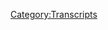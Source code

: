 {{DEFAULTSORT:
    #_TRANSCRIPT_0216:November 11, 2010
}}{{Transcript
    | title         = [[216: November 11, 2010]]
    | caption       = [https://knowledgefight.libsyn.com/knowledge-fight-november-11-2010 Listen to this episode on Libsyn]
    | episodeNumber = [[216: November 11, 2010|216]]
    | length        = 01:18:34
}}

{{MessageBox
    | header     = Warning: Bot Generated Content
    | text       = This transcript was automatically generated by transcription software and likely contains many mistakes and misattributions. Please check the audio for definitive quotes, attribution, and context.
    | image      = N3yvass4myg91.webp
    | imagewidth = 50px
    | id         = warning
}}

{{TranscriptBlock
    | name      = Unknown Speaker
    | timestamp = 00:00:00.000
    | text      = Andy in Kansas, you're on the air, thanks for holding.
}}

{{TranscriptBlock
    | name      = Unknown Speaker
    | timestamp = 00:00:04.000
    | text      = Hello Alex, I'm a first time caller, I'm a huge fan, I love your work.
}}

{{TranscriptBlock
    | name      = Unknown Speaker
    | timestamp = 00:00:07.200
    | text      = I love you.
}}

{{TranscriptBlock
    | name      = Unknown Speaker
    | timestamp = 00:00:07.679
    | text      = Hey everybody, welcome back to Knowledge Fight, I'm Dan.
}}

{{TranscriptBlock
    | name      = Unknown Speaker
    | timestamp = 00:00:09.679
    | text      = I'm Jordan.
}}

{{TranscriptBlock
    | name      = Unknown Speaker
    | timestamp = 00:00:10.160
    | text      = We're a couple dudes that like to sit around,
}}

{{TranscriptBlock
    | name      = Unknown Speaker
    | timestamp = 00:00:11.519
    | text      = drink novelty beverages, and talk a little bit about Alex Jones.
}}

{{TranscriptBlock
    | name      = Unknown Speaker
    | timestamp = 00:00:14.080
    | text      = Indeed we are.
}}

{{TranscriptBlock
    | name      = Unknown Speaker
    | timestamp = 00:00:15.119
    | text      = Dan?
}}

{{TranscriptBlock
    | name      = Unknown Speaker
    | timestamp = 00:00:15.679
    | text      = Yep.
}}

{{TranscriptBlock
    | name      = Unknown Speaker
    | timestamp = 00:00:16.160
    | text      = Dan?
}}

{{TranscriptBlock
    | name      = Unknown Speaker
    | timestamp = 00:00:16.800
    | text      = Hi.
}}

{{TranscriptBlock
    | name      = Unknown Speaker
    | timestamp = 00:00:18.879
    | text      = Oh no, I think I just lost all of my questions.
}}

{{TranscriptBlock
    | name      = Unknown Speaker
    | timestamp = 00:00:20.800
    | text      = Oh no.
}}

{{TranscriptBlock
    | name      = Unknown Speaker
    | timestamp = 00:00:21.280
    | text      = I think I'm out of questions.
}}

{{TranscriptBlock
    | name      = Unknown Speaker
    | timestamp = 00:00:22.320
    | text      = You are the world's worst interviewer.
}}

{{TranscriptBlock
    | name      = Unknown Speaker
    | timestamp = 00:00:24.000
    | text      = I think I've literally asked you every question that I want to know the answer to.
}}

{{TranscriptBlock
    | name      = Unknown Speaker
    | timestamp = 00:00:27.199
    | text      = Is that right?
}}

{{TranscriptBlock
    | name      = Unknown Speaker
    | timestamp = 00:00:27.679
    | text      = Now every question would just be so pillar for lowest nonsense.
}}

{{TranscriptBlock
    | name      = Unknown Speaker
    | timestamp = 00:00:30.399
    | text      = Wow.
}}

{{TranscriptBlock
    | name      = Unknown Speaker
    | timestamp = 00:00:31.600
    | text      = The list of questions you had wanted to ask me.
}}

{{TranscriptBlock
    | name      = Unknown Speaker
    | timestamp = 00:00:34.799
    | text      = When'd you swim first?
}}

{{TranscriptBlock
    | name      = Unknown Speaker
    | timestamp = 00:00:36.560
    | text      = Eclectic.
}}

{{TranscriptBlock
    | name      = Unknown Speaker
    | timestamp = 00:00:37.359
    | text      = It was an eclectic mix.
}}

{{TranscriptBlock
    | name      = Unknown Speaker
    | timestamp = 00:00:38.640
    | text      = Some baseline questions.
}}

{{TranscriptBlock
    | name      = Unknown Speaker
    | timestamp = 00:00:39.840
    | text      = Well, we don't need to start with an interview, that's not necessary.
}}

{{TranscriptBlock
    | name      = Unknown Speaker
    | timestamp = 00:00:42.960
    | text      = All right, all right.
}}

{{TranscriptBlock
    | name      = Unknown Speaker
    | timestamp = 00:00:44.079
    | text      = When was the last time we didn't start with an interview, Dan?
}}

{{TranscriptBlock
    | name      = Unknown Speaker
    | timestamp = 00:00:46.240
    | text      = Today, wow.
}}

{{TranscriptBlock
    | name      = Unknown Speaker
    | timestamp = 00:00:47.679
    | text      = I mean before today.
}}

{{TranscriptBlock
    | name      = Unknown Speaker
    | timestamp = 00:00:48.799
    | text      = Yeah.
}}

{{TranscriptBlock
    | name      = Unknown Speaker
    | timestamp = 00:00:49.119
    | text      = Maybe two months ago before you started doing that.
}}

{{TranscriptBlock
    | name      = Unknown Speaker
    | timestamp = 00:00:52.000
    | text      = Why did I do this?
}}

{{TranscriptBlock
    | name      = Unknown Speaker
    | timestamp = 00:00:52.719
    | text      = I got to find a new opening bit.
}}

{{TranscriptBlock
    | name      = Unknown Speaker
    | timestamp = 00:00:54.159
    | text      = Yeah, you got to.
}}

{{TranscriptBlock
    | name      = Unknown Speaker
    | timestamp = 00:00:55.119
    | text      = Oh, but a good way to open the show probably instead of a dumb bit is to say that I know
}}

{{TranscriptBlock
    | name      = Unknown Speaker
    | timestamp = 00:01:00.399
    | text      = a lot about Alex Jones.
}}

{{TranscriptBlock
    | name      = Unknown Speaker
    | timestamp = 00:01:01.840
    | text      = I only know what you tell me.
}}

{{TranscriptBlock
    | name      = Unknown Speaker
    | timestamp = 00:01:03.119
    | text      = That's correct.
}}

{{TranscriptBlock
    | name      = Unknown Speaker
    | timestamp = 00:01:04.159
    | text      = Jordan, today we got an interesting episode ahead of us.
}}

{{TranscriptBlock
    | name      = Unknown Speaker
    | timestamp = 00:01:06.400
    | text      = Didn't have to say dumb bit.
}}

{{TranscriptBlock
    | name      = Unknown Speaker
    | timestamp = 00:01:09.040
    | text      = We call everything we do dumb.
}}

{{TranscriptBlock
    | name      = Unknown Speaker
    | timestamp = 00:01:11.280
    | text      = Takes the sting off.
}}

{{TranscriptBlock
    | name      = Unknown Speaker
    | timestamp = 00:01:13.280
    | text      = So we got a fun episode to get to today, but before we do, I'd like to take a little moment
}}

{{TranscriptBlock
    | name      = Unknown Speaker
    | timestamp = 00:01:17.439
    | text      = to thank some of the people who have joined up in supporting the show.
}}

{{TranscriptBlock
    | name      = Unknown Speaker
    | timestamp = 00:01:20.879
    | text      = Very excited to welcome, first of all, Matt.
}}

{{TranscriptBlock
    | name      = Unknown Speaker
    | timestamp = 00:01:23.840
    | text      = You are now a policy wonk.
}}

{{TranscriptBlock
    | name      = Unknown Speaker
    | timestamp = 00:01:26.159
    | text      = I'm a policy wonk.
}}

{{TranscriptBlock
    | name      = Unknown Speaker
    | timestamp = 00:01:27.359
    | text      = Thank you very much, Matt.
}}

{{TranscriptBlock
    | name      = Unknown Speaker
    | timestamp = 00:01:28.959
    | text      = We appreciate it very much.
}}

{{TranscriptBlock
    | name      = Unknown Speaker
    | timestamp = 00:01:30.719
    | text      = Someone else who has just joined up and become policy wonk, I'd like to thank them very much.
}}

{{TranscriptBlock
    | name      = Unknown Speaker
    | timestamp = 00:01:34.560
    | text      = Thank you, Ari.
}}

{{TranscriptBlock
    | name      = Unknown Speaker
    | timestamp = 00:01:35.519
    | text      = You are now a policy wonk.
}}

{{TranscriptBlock
    | name      = Unknown Speaker
    | timestamp = 00:01:37.280
    | text      = I'm a policy wonk.
}}

{{TranscriptBlock
    | name      = Unknown Speaker
    | timestamp = 00:01:38.719
    | text      = Welcome aboard, Ari.
}}

{{TranscriptBlock
    | name      = Unknown Speaker
    | timestamp = 00:01:40.239
    | text      = Always glad to have more wonks aboard this seaworthy vessel that we call a podcast.
}}

{{TranscriptBlock
    | name      = Unknown Speaker
    | timestamp = 00:01:45.519
    | text      = Not the sea org worthy vessel.
}}

{{TranscriptBlock
    | name      = Unknown Speaker
    | timestamp = 00:01:47.359
    | text      = That's a very different vessel.
}}

{{TranscriptBlock
    | name      = Unknown Speaker
    | timestamp = 00:01:48.959
    | text      = Certainly are not.
}}

{{TranscriptBlock
    | name      = Unknown Speaker
    | timestamp = 00:01:49.680
    | text      = We do not throw anybody off this vessel.
}}

{{TranscriptBlock
    | name      = Unknown Speaker
    | timestamp = 00:01:52.159
    | text      = No way.
}}

{{TranscriptBlock
    | name      = Unknown Speaker
    | timestamp = 00:01:52.659
    | text      = Unless you're mean to women, I suppose.
}}

{{TranscriptBlock
    | name      = Unknown Speaker
    | timestamp = 00:01:54.900
    | text      = Yeah, then you're out.
}}

{{TranscriptBlock
    | name      = Unknown Speaker
    | timestamp = 00:01:55.620
    | text      = Yeah.
}}

{{TranscriptBlock
    | name      = Unknown Speaker
    | timestamp = 00:01:56.900
    | text      = Before we get done with these shout outs, these here nautical shout outs, we got to
}}

{{TranscriptBlock
    | name      = Unknown Speaker
    | timestamp = 00:02:02.659
    | text      = give a couple thank yous to people who were donating and bumped their donations up a little
}}

{{TranscriptBlock
    | name      = Unknown Speaker
    | timestamp = 00:02:07.140
    | text      = bit.
}}

{{TranscriptBlock
    | name      = Unknown Speaker
    | timestamp = 00:02:07.640
    | text      = No shit.
}}

{{TranscriptBlock
    | name      = Unknown Speaker
    | timestamp = 00:02:07.939
    | text      = Very excited about this.
}}

{{TranscriptBlock
    | name      = Unknown Speaker
    | timestamp = 00:02:09.060
    | text      = So you were once a policy wonk, but you are now a globalist.
}}

{{TranscriptBlock
    | name      = Unknown Speaker
    | timestamp = 00:02:13.699
    | text      = Thank you so much, Andrew.
}}

{{TranscriptBlock
    | name      = Unknown Speaker
    | timestamp = 00:02:15.219
    | text      = I'm a policy wonk.
}}

{{TranscriptBlock
    | name      = Unknown Speaker
    | timestamp = 00:02:16.419
    | text      = Four stars.
}}

{{TranscriptBlock
    | name      = Unknown Speaker
    | timestamp = 00:02:17.219
    | text      = Go home to your mother and tell her you're brilliant.
}}

{{TranscriptBlock
    | name      = Unknown Speaker
    | timestamp = 00:02:19.219
    | text      = Someone, someone sodomite sent me a bucket of poop.
}}

{{TranscriptBlock
    | name      = Unknown Speaker
    | timestamp = 00:02:21.860
    | text      = Daddy shark.
}}

{{TranscriptBlock
    | name      = Unknown Speaker
    | timestamp = 00:02:24.259
    | text      = Thank you so much, Andrew.
}}

{{TranscriptBlock
    | name      = Unknown Speaker
    | timestamp = 00:02:25.219
    | text      = Thank you so much, Andrew.
}}

{{TranscriptBlock
    | name      = Unknown Speaker
    | timestamp = 00:02:26.500
    | text      = To the point where now that you've bumped it up and you're a globalist, even if you
}}

{{TranscriptBlock
    | name      = Unknown Speaker
    | timestamp = 00:02:30.259
    | text      = are Andrew Wright from elementary school, I think it's fine now.
}}

{{TranscriptBlock
    | name      = Unknown Speaker
    | timestamp = 00:02:35.939
    | text      = It's okay.
}}

{{TranscriptBlock
    | name      = Unknown Speaker
    | timestamp = 00:02:37.219
    | text      = This has come up more than once, man.
}}

{{TranscriptBlock
    | name      = Unknown Speaker
    | timestamp = 00:02:39.060
    | text      = You might need to talk to somebody about this Andrew guy.
}}

{{TranscriptBlock
    | name      = Unknown Speaker
    | timestamp = 00:02:43.300
    | text      = You cannot hear the name without getting mad about elementary school or some shit.
}}

{{TranscriptBlock
    | name      = Unknown Speaker
    | timestamp = 00:02:47.219
    | text      = Um, but, uh, much like Andrew, uh, has come from the larval stage and grown into a butterfly
}}

{{TranscriptBlock
    | name      = Unknown Speaker
    | timestamp = 00:02:54.020
    | text      = that is a globalist.
}}

{{TranscriptBlock
    | name      = Unknown Speaker
    | timestamp = 00:02:55.300
    | text      = So too has Josephine and we thank you so very much.
}}

{{TranscriptBlock
    | name      = Unknown Speaker
    | timestamp = 00:02:58.419
    | text      = You are now a globalist.
}}

{{TranscriptBlock
    | name      = Unknown Speaker
    | timestamp = 00:03:00.099
    | text      = I'm a policy wonk.
}}

{{TranscriptBlock
    | name      = Unknown Speaker
    | timestamp = 00:03:01.300
    | text      = Four stars.
}}

{{TranscriptBlock
    | name      = Unknown Speaker
    | timestamp = 00:03:02.099
    | text      = Go home to your mother and tell her you're brilliant.
}}

{{TranscriptBlock
    | name      = Unknown Speaker
    | timestamp = 00:03:04.099
    | text      = Someone, someone sodomite sent me a bucket of poop.
}}

{{TranscriptBlock
    | name      = Unknown Speaker
    | timestamp = 00:03:06.740
    | text      = Daddy shark.
}}

{{TranscriptBlock
    | name      = Unknown Speaker
    | timestamp = 00:03:09.300
    | text      = Thank you, Josephine.
}}

{{TranscriptBlock
    | name      = Unknown Speaker
    | timestamp = 00:03:10.180
    | text      = Thank you, Josephine.
}}

{{TranscriptBlock
    | name      = Unknown Speaker
    | timestamp = 00:03:11.460
    | text      = And just like all larvas that, uh, uh, grow into butterflies, it requires a small amount
}}

{{TranscriptBlock
    | name      = Unknown Speaker
    | timestamp = 00:03:18.580
    | text      = of money every time caterpillars gotta pay.
}}

{{TranscriptBlock
    | name      = Unknown Speaker
    | timestamp = 00:03:25.780
    | text      = That's how nature works to everybody who supports the show.
}}

{{TranscriptBlock
    | name      = Unknown Speaker
    | timestamp = 00:03:28.659
    | text      = We thank you so very much.
}}

{{TranscriptBlock
    | name      = Unknown Speaker
    | timestamp = 00:03:29.860
    | text      = Um, you know, and even people who don't support the show, I've been thinking about, uh, the
}}

{{TranscriptBlock
    | name      = Unknown Speaker
    | timestamp = 00:03:33.699
    | text      = beginning of, uh, H to the Izzo a bunch, you know, that, uh, anywhere in the world, there
}}

{{TranscriptBlock
    | name      = Unknown Speaker
    | timestamp = 00:03:39.300
    | text      = are a lot of podcasts you could listen to and, uh, people listening to us spending that
}}

{{TranscriptBlock
    | name      = Unknown Speaker
    | timestamp = 00:03:43.620
    | text      = time with us is very, you know, that means a lot.
}}

{{TranscriptBlock
    | name      = Unknown Speaker
    | timestamp = 00:03:45.780
    | text      = And I, I thank you all for, uh, spending your time with us.
}}

{{TranscriptBlock
    | name      = Unknown Speaker
    | timestamp = 00:03:49.139
    | text      = We appreciate it.
}}

{{TranscriptBlock
    | name      = Unknown Speaker
    | timestamp = 00:03:50.099
    | text      = Uh, y'all out there.
}}

{{TranscriptBlock
    | name      = Unknown Speaker
    | timestamp = 00:03:51.780
    | text      = Uh, anyway, Jordan today, um, look,
}}

{{TranscriptBlock
    | name      = Unknown Speaker
    | timestamp = 00:04:01.460
    | text      = are you breaking up with me on air?
}}

{{TranscriptBlock
    | name      = Unknown Speaker
    | timestamp = 00:04:02.979
    | text      = Is that what's happening right now?
}}

{{TranscriptBlock
    | name      = Unknown Speaker
    | timestamp = 00:04:04.180
    | text      = We've had a good run.
}}

{{TranscriptBlock
    | name      = Unknown Speaker
    | timestamp = 00:04:05.460
    | text      = Uh, no, uh, today it's difficult for me to describe what I'm doing today, quite frankly.
}}

{{TranscriptBlock
    | name      = Unknown Speaker
    | timestamp = 00:04:09.860
    | text      = Um, and that's because, uh, here we are, we're starting this as a Monday, uh, episode starting
}}

{{TranscriptBlock
    | name      = Unknown Speaker
    | timestamp = 00:04:14.340
    | text      = off the week.
}}

{{TranscriptBlock
    | name      = Unknown Speaker
    | timestamp = 00:04:14.740
    | text      = A lot of the times we'll start off with a, uh, 2009 episode.
}}

{{TranscriptBlock
    | name      = Unknown Speaker
    | timestamp = 00:04:18.339
    | text      = Yeah.
}}

{{TranscriptBlock
    | name      = Unknown Speaker
    | timestamp = 00:04:18.579
    | text      = So everyone's palette isn't ruined, uh, for the week and we don't, uh, cause too much
}}

{{TranscriptBlock
    | name      = Unknown Speaker
    | timestamp = 00:04:22.899
    | text      = distress.
}}

{{TranscriptBlock
    | name      = Unknown Speaker
    | timestamp = 00:04:23.779
    | text      = Uh, but I'm listening to, uh, some of March, 2009 and I'm, uh, realizing that, uh, Alex,
}}

{{TranscriptBlock
    | name      = Unknown Speaker
    | timestamp = 00:04:30.100
    | text      = uh, immediately has jumped into some territory that's going to require a lot of research.
}}

{{TranscriptBlock
    | name      = Unknown Speaker
    | timestamp = 00:04:34.500
    | text      = I am not prepared to do the next 2009 episode without reading a couple of books because
}}

{{TranscriptBlock
    | name      = Unknown Speaker
    | timestamp = 00:04:39.459
    | text      = he says some really specific bullshit gets into some world war II revisionism.
}}

{{TranscriptBlock
    | name      = Unknown Speaker
    | timestamp = 00:04:44.339
    | text      = Oh, that's not good.
}}

{{TranscriptBlock
    | name      = Unknown Speaker
    | timestamp = 00:04:45.220
    | text      = I need to dig my teeth into before we go over.
}}

{{TranscriptBlock
    | name      = Unknown Speaker
    | timestamp = 00:04:47.540
    | text      = So that's not ready.
}}

{{TranscriptBlock
    | name      = Unknown Speaker
    | timestamp = 00:04:48.339
    | text      = That'll probably be ready.
}}

{{TranscriptBlock
    | name      = Unknown Speaker
    | timestamp = 00:04:49.379
    | text      = You know, cake will be baked by the end of the week or so, but I'm not prepared to do
}}

{{TranscriptBlock
    | name      = Unknown Speaker
    | timestamp = 00:04:53.060
    | text      = it today.
}}

{{TranscriptBlock
    | name      = Unknown Speaker
    | timestamp = 00:04:54.019
    | text      = Also, I don't want to start the week off with a project Camelot episode.
}}

{{TranscriptBlock
    | name      = Unknown Speaker
    | timestamp = 00:04:57.060
    | text      = We could, that's a wacky Wednesday.
}}

{{TranscriptBlock
    | name      = Unknown Speaker
    | timestamp = 00:04:58.579
    | text      = We could have called that audible, but we got to save that for the middle of the week
}}

{{TranscriptBlock
    | name      = Unknown Speaker
    | timestamp = 00:05:01.779
    | text      = when people need a good laugh, when they need their spirits raised.
}}

{{TranscriptBlock
    | name      = Unknown Speaker
    | timestamp = 00:05:05.220
    | text      = So I was in quite a quandary as to what I should do.
}}

{{TranscriptBlock
    | name      = Unknown Speaker
    | timestamp = 00:05:09.379
    | text      = Um, and I started to notice that there's a little bit of attention being paid to the
}}

{{TranscriptBlock
    | name      = Unknown Speaker
    | timestamp = 00:05:14.819
    | text      = Soros myth, uh, in other media.
}}

{{TranscriptBlock
    | name      = Unknown Speaker
    | timestamp = 00:05:18.180
    | text      = There's a number of other, I think, I believe I saw an article in the daily beast about,
}}

{{TranscriptBlock
    | name      = Unknown Speaker
    | timestamp = 00:05:21.699
    | text      = uh, how the Soros, uh, antagonism and the pointing the finger at Soros is just a new,
}}

{{TranscriptBlock
    | name      = Unknown Speaker
    | timestamp = 00:05:28.259
    | text      = new updated version of antisemitic shit that's been going on forever.
}}

{{TranscriptBlock
    | name      = Unknown Speaker
    | timestamp = 00:05:32.100
    | text      = It's just something that we've talked about.
}}

{{TranscriptBlock
    | name      = Unknown Speaker
    | timestamp = 00:05:34.019
    | text      = Way to get, way to get on board a couple of years, uh, you know, afterwards.
}}

{{TranscriptBlock
    | name      = Unknown Speaker
    | timestamp = 00:05:38.259
    | text      = Thanks.
}}

{{TranscriptBlock
    | name      = Unknown Speaker
    | timestamp = 00:05:38.660
    | text      = I'm not saying that they haven't pointed out some stuff like that before, but it was a
}}

{{TranscriptBlock
    | name      = Unknown Speaker
    | timestamp = 00:05:42.180
    | text      = new article.
}}

{{TranscriptBlock
    | name      = Unknown Speaker
    | timestamp = 00:05:43.060
    | text      = And, uh, you know, they're making the argument that this in hindsight could eventually be
}}

{{TranscriptBlock
    | name      = Unknown Speaker
    | timestamp = 00:05:47.860
    | text      = called the Soros era of antisemitism.
}}

{{TranscriptBlock
    | name      = Unknown Speaker
    | timestamp = 00:05:50.180
    | text      = Yeah.
}}

{{TranscriptBlock
    | name      = Unknown Speaker
    | timestamp = 00:05:50.660
    | text      = And that's conceivably true.
}}

{{TranscriptBlock
    | name      = Unknown Speaker
    | timestamp = 00:05:51.939
    | text      = I think there's probably a pretty good, uh, uh, you know, we make it out of this thing.
}}

{{TranscriptBlock
    | name      = Unknown Speaker
    | timestamp = 00:05:56.180
    | text      = We'll look back and be like, wow.
}}

{{TranscriptBlock
    | name      = Unknown Speaker
    | timestamp = 00:05:57.939
    | text      = In the same way we look back on like Henry Ford publishing the protocols of the elders
}}

{{TranscriptBlock
    | name      = Unknown Speaker
    | timestamp = 00:06:01.379
    | text      = of Zion, we'll look back on the people who pushed the Soros narrative in the same, like
}}

{{TranscriptBlock
    | name      = Unknown Speaker
    | timestamp = 00:06:07.379
    | text      = each kind of light.
}}

{{TranscriptBlock
    | name      = Unknown Speaker
    | timestamp = 00:06:08.740
    | text      = I think we will, if we get our bearings back.
}}

{{TranscriptBlock
    | name      = Unknown Speaker
    | timestamp = 00:06:11.540
    | text      = Yeah.
}}

{{TranscriptBlock
    | name      = Unknown Speaker
    | timestamp = 00:06:11.939
    | text      = Somehow it'll be worse though, because the Koch brothers will also have paid for the
}}

{{TranscriptBlock
    | name      = Unknown Speaker
    | timestamp = 00:06:16.420
    | text      = end of the world.
}}

{{TranscriptBlock
    | name      = Unknown Speaker
    | timestamp = 00:06:17.459
    | text      = Maybe, but that's what I'm saying.
}}

{{TranscriptBlock
    | name      = Unknown Speaker
    | timestamp = 00:06:18.579
    | text      = If we avert that somehow, if humanity pulls it together, maybe we'll have a chance at,
}}

{{TranscriptBlock
    | name      = Unknown Speaker
    | timestamp = 00:06:23.379
    | text      = uh, perspective and hindsight.
}}

{{TranscriptBlock
    | name      = Unknown Speaker
    | timestamp = 00:06:25.540
    | text      = Ha ha ha, when things are written upon stone tablets once more, Dan.
}}

{{TranscriptBlock
    | name      = Unknown Speaker
    | timestamp = 00:06:30.500
    | text      = Well, then we'll write about how Alex was a dick about the Jews or something.
}}

{{TranscriptBlock
    | name      = Unknown Speaker
    | timestamp = 00:06:34.339
    | text      = Um, but so I've been reading these articles and then there was also, of course, uh, I
}}

{{TranscriptBlock
    | name      = Unknown Speaker
    | timestamp = 00:06:38.180
    | text      = believe it was last week, might've been a little bit before that time blurs these days.
}}

{{TranscriptBlock
    | name      = Unknown Speaker
    | timestamp = 00:06:42.339
    | text      = Yeah.
}}

{{TranscriptBlock
    | name      = Unknown Speaker
    | timestamp = 00:06:42.579
    | text      = But Rudy Giuliani, the lawyer to the president of the United States retweeted something.
}}

{{TranscriptBlock
    | name      = Unknown Speaker
    | timestamp = 00:06:47.379
    | text      = America's mayor.
}}

{{TranscriptBlock
    | name      = Unknown Speaker
    | timestamp = 00:06:48.339
    | text      = About how Soros is demonic.
}}

{{TranscriptBlock
    | name      = Unknown Speaker
    | timestamp = 00:06:51.620
    | text      = What?
}}

{{TranscriptBlock
    | name      = Unknown Speaker
    | timestamp = 00:06:52.180
    | text      = You didn't see that?
}}

{{TranscriptBlock
    | name      = Unknown Speaker
    | timestamp = 00:06:53.139
    | text      = What?
}}

{{TranscriptBlock
    | name      = Unknown Speaker
    | timestamp = 00:06:53.459
    | text      = I'm off all the social media.
}}

{{TranscriptBlock
    | name      = Unknown Speaker
    | timestamp = 00:06:54.980
    | text      = Are you telling me?
}}

{{TranscriptBlock
    | name      = Unknown Speaker
    | timestamp = 00:06:55.779
    | text      = I still think that got written up in a lot of places.
}}

{{TranscriptBlock
    | name      = Unknown Speaker
    | timestamp = 00:06:57.699
    | text      = I could have crossed your desk.
}}

{{TranscriptBlock
    | name      = Unknown Speaker
    | timestamp = 00:06:59.860
    | text      = Generally speaking, any kind of like Trump, uh, related gossip, try to avoid it.
}}

{{TranscriptBlock
    | name      = Unknown Speaker
    | timestamp = 00:07:05.779
    | text      = I'm just like, fuck this.
}}

{{TranscriptBlock
    | name      = Unknown Speaker
    | timestamp = 00:07:06.899
    | text      = He's going to do crazy shit.
}}

{{TranscriptBlock
    | name      = Unknown Speaker
    | timestamp = 00:07:08.100
    | text      = We just all have to deal with it.
}}

{{TranscriptBlock
    | name      = Unknown Speaker
    | timestamp = 00:07:09.379
    | text      = Why are we, why are we even bothering?
}}

{{TranscriptBlock
    | name      = Unknown Speaker
    | timestamp = 00:07:11.540
    | text      = Throw, throw, throw tomatoes at him and then, then we'll talk.
}}

{{TranscriptBlock
    | name      = Unknown Speaker
    | timestamp = 00:07:15.459
    | text      = Sure.
}}

{{TranscriptBlock
    | name      = Unknown Speaker
    | timestamp = 00:07:15.860
    | text      = Yeah.
}}

{{TranscriptBlock
    | name      = Unknown Speaker
    | timestamp = 00:07:16.180
    | text      = So with the, with the Kavanaugh hearings, with that Supreme court nomination, there
}}

{{TranscriptBlock
    | name      = Unknown Speaker
    | timestamp = 00:07:21.060
    | text      = were a lot of people who were coming out of the woodwork, uh, and pushing a much more
}}

{{TranscriptBlock
    | name      = Unknown Speaker
    | timestamp = 00:07:24.500
    | text      = publicly than is sometimes done.
}}

{{TranscriptBlock
    | name      = Unknown Speaker
    | timestamp = 00:07:26.420
    | text      = The idea that Soros is paying off the protesters, which has been a trope that's been used with
}}

{{TranscriptBlock
    | name      = Unknown Speaker
    | timestamp = 00:07:32.339
    | text      = every single left leaning, uh, cause, uh, of the last many years, you know, the parkland
}}

{{TranscriptBlock
    | name      = Unknown Speaker
    | timestamp = 00:07:40.339
    | text      = march for our lives, the women's March, especially in the age of Trump.
}}

{{TranscriptBlock
    | name      = Unknown Speaker
    | timestamp = 00:07:44.259
    | text      = We've seen Soros get sort of thrown under the bus as like, this is all just because
}}

{{TranscriptBlock
    | name      = Unknown Speaker
    | timestamp = 00:07:48.899
    | text      = of his Jew money, more or less.
}}

{{TranscriptBlock
    | name      = Unknown Speaker
    | timestamp = 00:07:51.060
    | text      = If you cut through the subtext, that's what's being said.
}}

{{TranscriptBlock
    | name      = Unknown Speaker
    | timestamp = 00:07:53.459
    | text      = All right.
}}

{{TranscriptBlock
    | name      = Unknown Speaker
    | timestamp = 00:07:53.939
    | text      = When white young men, uh, protest in a violent manner, you could even say, uh, cause physical
}}

{{TranscriptBlock
    | name      = Unknown Speaker
    | timestamp = 00:08:01.620
    | text      = harm to anybody who disagrees with them.
}}

{{TranscriptBlock
    | name      = Unknown Speaker
    | timestamp = 00:08:03.860
    | text      = They're doing it for free.
}}

{{TranscriptBlock
    | name      = Unknown Speaker
    | timestamp = 00:08:05.139
    | text      = But whenever say millions of women get together to, uh, call for an end to, uh, what has been
}}

{{TranscriptBlock
    | name      = Unknown Speaker
    | timestamp = 00:08:13.220
    | text      = 2 million years of sexual abuse in some form or another.
}}

{{TranscriptBlock
    | name      = Unknown Speaker
    | timestamp = 00:08:17.300
    | text      = Right.
}}

{{TranscriptBlock
    | name      = Unknown Speaker
    | timestamp = 00:08:17.699
    | text      = Well, clearly they were paid by Soros.
}}

{{TranscriptBlock
    | name      = Unknown Speaker
    | timestamp = 00:08:19.860
    | text      = Right.
}}

{{TranscriptBlock
    | name      = Unknown Speaker
    | timestamp = 00:08:20.019
    | text      = That makes perfect sense.
}}

{{TranscriptBlock
    | name      = Unknown Speaker
    | timestamp = 00:08:21.459
    | text      = 70 something year old Hungarian dude gave him money.
}}

{{TranscriptBlock
    | name      = Unknown Speaker
    | timestamp = 00:08:24.660
    | text      = And then they're like, well, now we're mad.
}}

{{TranscriptBlock
    | name      = Unknown Speaker
    | timestamp = 00:08:26.100
    | text      = Yeah.
}}

{{TranscriptBlock
    | name      = Unknown Speaker
    | timestamp = 00:08:26.339
    | text      = Well, of course.
}}

{{TranscriptBlock
    | name      = Unknown Speaker
    | timestamp = 00:08:27.459
    | text      = Yeah.
}}

{{TranscriptBlock
    | name      = Unknown Speaker
    | timestamp = 00:08:28.019
    | text      = So, uh, I wanted to, I started to realize that like, we're going through 2009.
}}

{{TranscriptBlock
    | name      = Unknown Speaker
    | timestamp = 00:08:33.220
    | text      = Uh, and there is, you know, our two of the biggest reasons to do it are to find out when
}}

{{TranscriptBlock
    | name      = Unknown Speaker
    | timestamp = 00:08:38.340
    | text      = Alex started talking about George Soros and then secondarily, what was the deal with the
}}

{{TranscriptBlock
    | name      = Unknown Speaker
    | timestamp = 00:08:42.820
    | text      = tea party?
}}

{{TranscriptBlock
    | name      = Unknown Speaker
    | timestamp = 00:08:43.460
    | text      = Right.
}}

{{TranscriptBlock
    | name      = Unknown Speaker
    | timestamp = 00:08:43.860
    | text      = And so far, we've gone through almost a two and a half months of 2009 at the beginning,
}}

{{TranscriptBlock
    | name      = Unknown Speaker
    | timestamp = 00:08:49.139
    | text      = uh, starting in January and we've seen, he has not, uh, registered at all that the tea
}}

{{TranscriptBlock
    | name      = Unknown Speaker
    | timestamp = 00:08:53.860
    | text      = party is happening.
}}

{{TranscriptBlock
    | name      = Unknown Speaker
    | timestamp = 00:08:54.899
    | text      = That's right.
}}

{{TranscriptBlock
    | name      = Unknown Speaker
    | timestamp = 00:08:55.379
    | text      = I completely forgot that that was what that was.
}}

{{TranscriptBlock
    | name      = Unknown Speaker
    | timestamp = 00:08:58.580
    | text      = It's easy to forget.
}}

{{TranscriptBlock
    | name      = Unknown Speaker
    | timestamp = 00:08:59.620
    | text      = We've been doing it for two and a half months and I forgot entirely what the whole point
}}

{{TranscriptBlock
    | name      = Unknown Speaker
    | timestamp = 00:09:04.740
    | text      = of the investigation was.
}}

{{TranscriptBlock
    | name      = Unknown Speaker
    | timestamp = 00:09:05.299
    | text      = That's because we keep finding these weird things that happen.
}}

{{TranscriptBlock
    | name      = Unknown Speaker
    | timestamp = 00:09:08.259
    | text      = The avian flu narrative, the, uh, crazy people like Rebecca Carly that show up that we get
}}

{{TranscriptBlock
    | name      = Unknown Speaker
    | timestamp = 00:09:13.940
    | text      = to learn about.
}}

{{TranscriptBlock
    | name      = Unknown Speaker
    | timestamp = 00:09:14.419
    | text      = Yeah.
}}

{{TranscriptBlock
    | name      = Unknown Speaker
    | timestamp = 00:09:14.980
    | text      = So we have had a lot of like things that have sidetracked us in 2009, but the focus has
}}

{{TranscriptBlock
    | name      = Unknown Speaker
    | timestamp = 00:09:20.899
    | text      = generally been to try and learn more about those two things because I think they're essential,
}}

{{TranscriptBlock
    | name      = Unknown Speaker
    | timestamp = 00:09:25.539
    | text      = uh, important things to nail down in terms of figuring out who is really influential
}}

{{TranscriptBlock
    | name      = Unknown Speaker
    | timestamp = 00:09:31.220
    | text      = to Alex.
}}

{{TranscriptBlock
    | name      = Unknown Speaker
    | timestamp = 00:09:31.860
    | text      = Where are the threads that you can pull that actually lead you to unraveling the sweater
}}

{{TranscriptBlock
    | name      = Unknown Speaker
    | timestamp = 00:09:37.379
    | text      = as opposed to it just being like, wow, here's a string.
}}

{{TranscriptBlock
    | name      = Unknown Speaker
    | timestamp = 00:09:39.779
    | text      = Right.
}}

{{TranscriptBlock
    | name      = Unknown Speaker
    | timestamp = 00:09:40.179
    | text      = So we've gotten nowhere with either of those, quite frankly.
}}

{{TranscriptBlock
    | name      = Unknown Speaker
    | timestamp = 00:09:44.259
    | text      = We've heard Alex bring up George Soros in 2009, but only because of one clip that he's
}}

{{TranscriptBlock
    | name      = Unknown Speaker
    | timestamp = 00:09:50.500
    | text      = heard and he doesn't seem to know who he is really at all or care at all.
}}

{{TranscriptBlock
    | name      = Unknown Speaker
    | timestamp = 00:09:55.460
    | text      = Absolutely.
}}

{{TranscriptBlock
    | name      = Unknown Speaker
    | timestamp = 00:09:56.179
    | text      = So I'm, I want to know, I really do want to know these things.
}}

{{TranscriptBlock
    | name      = Unknown Speaker
    | timestamp = 00:10:00.500
    | text      = I'm not saying we're leaving 2009, but because these stories are popping up in the, in the
}}

{{TranscriptBlock
    | name      = Unknown Speaker
    | timestamp = 00:10:06.580
    | text      = mainstream consciousness a lot more and people are talking about it, I feel a greater pressure
}}

{{TranscriptBlock
    | name      = Unknown Speaker
    | timestamp = 00:10:11.059
    | text      = to learn a little bit more and I decided, well, skip to the end.
}}

{{TranscriptBlock
    | name      = Unknown Speaker
    | timestamp = 00:10:17.379
    | text      = I don't know what the end is.
}}

{{TranscriptBlock
    | name      = Unknown Speaker
    | timestamp = 00:10:18.419
    | text      = That's the problem.
}}

{{TranscriptBlock
    | name      = Unknown Speaker
    | timestamp = 00:10:19.700
    | text      = I don't know what the end is.
}}

{{TranscriptBlock
    | name      = Unknown Speaker
    | timestamp = 00:10:20.980
    | text      = Well, did you throw a dart at a board?
}}

{{TranscriptBlock
    | name      = Unknown Speaker
    | timestamp = 00:10:22.899
    | text      = Yeah.
}}

{{TranscriptBlock
    | name      = Unknown Speaker
    | timestamp = 00:10:23.460
    | text      = So I decided with that's what he did to find enemies.
}}

{{TranscriptBlock
    | name      = Unknown Speaker
    | timestamp = 00:10:27.059
    | text      = Sure.
}}

{{TranscriptBlock
    | name      = Unknown Speaker
    | timestamp = 00:10:27.620
    | text      = That would be one strategy.
}}

{{TranscriptBlock
    | name      = Unknown Speaker
    | timestamp = 00:10:29.059
    | text      = I could randomly just say like, all right, here's a fucking date.
}}

{{TranscriptBlock
    | name      = Unknown Speaker
    | timestamp = 00:10:32.419
    | text      = Let's see what's going on then.
}}

{{TranscriptBlock
    | name      = Unknown Speaker
    | timestamp = 00:10:34.419
    | text      = And the odds are that I would find something, but who knows if it would be useful for our
}}

{{TranscriptBlock
    | name      = Unknown Speaker
    | timestamp = 00:10:38.899
    | text      = information.
}}

{{TranscriptBlock
    | name      = Unknown Speaker
    | timestamp = 00:10:39.940
    | text      = So I started to think, and I realized the most disgraceful thing that's ever been done
}}

{{TranscriptBlock
    | name      = Unknown Speaker
    | timestamp = 00:10:43.620
    | text      = publicly in media about George Soros is on November 9th and 10th, Rudy Giuliani masturbated
}}

{{TranscriptBlock
    | name      = Unknown Speaker
    | timestamp = 00:10:51.299
    | text      = into his face.
}}

{{TranscriptBlock
    | name      = Unknown Speaker
    | timestamp = 00:10:52.100
    | text      = That was, that would be the most disgraceful thing.
}}

{{TranscriptBlock
    | name      = Unknown Speaker
    | timestamp = 00:10:55.220
    | text      = That would be very disgraceful.
}}

{{TranscriptBlock
    | name      = Unknown Speaker
    | timestamp = 00:10:56.179
    | text      = That would be disgraceful.
}}

{{TranscriptBlock
    | name      = Unknown Speaker
    | timestamp = 00:10:57.379
    | text      = That is not what happened.
}}

{{TranscriptBlock
    | name      = Unknown Speaker
    | timestamp = 00:10:58.259
    | text      = Oh, okay.
}}

{{TranscriptBlock
    | name      = Unknown Speaker
    | timestamp = 00:10:58.820
    | text      = On November 9th and 10th of 2010, Glenn Beck aired a two night expose of George Soros,
}}

{{TranscriptBlock
    | name      = Unknown Speaker
    | timestamp = 00:11:08.019
    | text      = the puppet master.
}}

{{TranscriptBlock
    | name      = Unknown Speaker
    | timestamp = 00:11:10.019
    | text      = Now this was not the first time that George Soros had come up as some sort of a boogeyman,
}}

{{TranscriptBlock
    | name      = Unknown Speaker
    | timestamp = 00:11:15.620
    | text      = but it was one of the most overt and one of the most deeply antisemitic.
}}

{{TranscriptBlock
    | name      = Unknown Speaker
    | timestamp = 00:11:20.500
    | text      = He was pulling on all sorts of tropes from history in a way that a lot of people haven't
}}

{{TranscriptBlock
    | name      = Unknown Speaker
    | timestamp = 00:11:25.620
    | text      = necessarily done.
}}

{{TranscriptBlock
    | name      = Unknown Speaker
    | timestamp = 00:11:27.059
    | text      = When we heard Alex talking about that clip in 2009, he's not talking about anything about
}}

{{TranscriptBlock
    | name      = Unknown Speaker
    | timestamp = 00:11:33.059
    | text      = Soros except for he said he was going to crash oil when that's not what the clip said at
}}

{{TranscriptBlock
    | name      = Unknown Speaker
    | timestamp = 00:11:37.700
    | text      = all.
}}

{{TranscriptBlock
    | name      = Unknown Speaker
    | timestamp = 00:11:38.259
    | text      = He's not using any of his like, his globalist blood drinking, poisoning the well, protocols
}}

{{TranscriptBlock
    | name      = Unknown Speaker
    | timestamp = 00:11:45.539
    | text      = of the elders of Zion inspired nonsense.
}}

{{TranscriptBlock
    | name      = Unknown Speaker
    | timestamp = 00:11:47.860
    | text      = He's not even hitting the hard J, you know what I mean?
}}

{{TranscriptBlock
    | name      = Unknown Speaker
    | timestamp = 00:11:51.700
    | text      = He's not even hitting the Jew like that.
}}

{{TranscriptBlock
    | name      = Unknown Speaker
    | timestamp = 00:11:54.820
    | text      = He's not down that road at all.
}}

{{TranscriptBlock
    | name      = Unknown Speaker
    | timestamp = 00:11:57.460
    | text      = I believe a couple of years prior, Bill O'Reilly had gone on his show and said some bad things
}}

{{TranscriptBlock
    | name      = Unknown Speaker
    | timestamp = 00:12:03.059
    | text      = about Soros.
}}

{{TranscriptBlock
    | name      = Unknown Speaker
    | timestamp = 00:12:03.779
    | text      = Sure, fine.
}}

{{TranscriptBlock
    | name      = Unknown Speaker
    | timestamp = 00:12:04.500
    | text      = But in terms of scale, that two night event that Glenn Beck did was the most flagrant,
}}

{{TranscriptBlock
    | name      = Unknown Speaker
    | timestamp = 00:12:11.620
    | text      = the most outrageous thing that has ever been done.
}}

{{TranscriptBlock
    | name      = Unknown Speaker
    | timestamp = 00:12:15.860
    | text      = And the mentality that it embodies is exactly where Alex Jones is today.
}}

{{TranscriptBlock
    | name      = Unknown Speaker
    | timestamp = 00:12:20.899
    | text      = Great.
}}

{{TranscriptBlock
    | name      = Unknown Speaker
    | timestamp = 00:12:21.220
    | text      = In terms of George Soros being the puppet master, he's the one who's pulling all the
}}

{{TranscriptBlock
    | name      = Unknown Speaker
    | timestamp = 00:12:25.620
    | text      = strings, he's paying the protesters, he's satanic, he's behind Hillary, he's behind
}}

{{TranscriptBlock
    | name      = Unknown Speaker
    | timestamp = 00:12:30.500
    | text      = Obama, all of that stuff, the spiritual core of what Glenn Beck was talking about on that
}}

{{TranscriptBlock
    | name      = Unknown Speaker
    | timestamp = 00:12:36.740
    | text      = two night event is where Alex Jones ends up.
}}

{{TranscriptBlock
    | name      = Unknown Speaker
    | timestamp = 00:12:40.019
    | text      = So I thought it would be interesting to listen to Alex Jones' show on those next days, so
}}

{{TranscriptBlock
    | name      = Unknown Speaker
    | timestamp = 00:12:47.059
    | text      = the 10th and the 11th of November 2010, and see what happens.
}}

{{TranscriptBlock
    | name      = Unknown Speaker
    | timestamp = 00:12:52.100
    | text      = See what he's talking about.
}}

{{TranscriptBlock
    | name      = Unknown Speaker
    | timestamp = 00:12:53.139
    | text      = Yeah, yeah, yeah.
}}

{{TranscriptBlock
    | name      = Unknown Speaker
    | timestamp = 00:12:53.779
    | text      = I was worried we were going to listen to that Glenn Beck show.
}}

{{TranscriptBlock
    | name      = Unknown Speaker
    | timestamp = 00:12:55.940
    | text      = No, we will hear a little clip of it, but not too much.
}}

{{TranscriptBlock
    | name      = Unknown Speaker
    | timestamp = 00:12:59.379
    | text      = So on the 10th of November 2010, Alex Jones doesn't talk about it at all.
}}

{{TranscriptBlock
    | name      = Unknown Speaker
    | timestamp = 00:13:06.500
    | text      = He talks about TSA being demon evil people and how they're taking pictures of your dick
}}

{{TranscriptBlock
    | name      = Unknown Speaker
    | timestamp = 00:13:12.259
    | text      = at airport scanners.
}}

{{TranscriptBlock
    | name      = Unknown Speaker
    | timestamp = 00:13:13.059
    | text      = I'm fine with that.
}}

{{TranscriptBlock
    | name      = Unknown Speaker
    | timestamp = 00:13:14.500
    | text      = Yeah, I'm fine with that.
}}

{{TranscriptBlock
    | name      = Unknown Speaker
    | timestamp = 00:13:15.860
    | text      = I mean, I'm fine with him talking about that.
}}

{{TranscriptBlock
    | name      = Unknown Speaker
    | timestamp = 00:13:17.539
    | text      = Yeah, yeah, yeah.
}}

{{TranscriptBlock
    | name      = Unknown Speaker
    | timestamp = 00:13:18.179
    | text      = I guess I'm also fine with them taking pictures of my dick, but...
}}

{{TranscriptBlock
    | name      = Unknown Speaker
    | timestamp = 00:13:20.740
    | text      = It's not my favorite thing for them to do, but yeah, I will say that listening to it
}}

{{TranscriptBlock
    | name      = Unknown Speaker
    | timestamp = 00:13:26.340
    | text      = was a little bit boring because it was someone making an argument I'm into, but poorly.
}}

{{TranscriptBlock
    | name      = Unknown Speaker
    | timestamp = 00:13:33.460
    | text      = So listening to his show on that day, I was like, this sucks.
}}

{{TranscriptBlock
    | name      = Unknown Speaker
    | timestamp = 00:13:36.259
    | text      = Talk about Beck.
}}

{{TranscriptBlock
    | name      = Unknown Speaker
    | timestamp = 00:13:38.980
    | text      = I don't want to waste three hours sitting here on the off chance that two hours into
}}

{{TranscriptBlock
    | name      = Unknown Speaker
    | timestamp = 00:13:43.220
    | text      = this, you're like, you know who sucks?
}}

{{TranscriptBlock
    | name      = Unknown Speaker
    | timestamp = 00:13:44.580
    | text      = Glenn Beck.
}}

{{TranscriptBlock
    | name      = Unknown Speaker
    | timestamp = 00:13:45.299
    | text      = Yeah.
}}

{{TranscriptBlock
    | name      = Unknown Speaker
    | timestamp = 00:13:45.779
    | text      = And unfortunately, he didn't say a word about Glenn Beck.
}}

{{TranscriptBlock
    | name      = Unknown Speaker
    | timestamp = 00:13:48.500
    | text      = So I wasted three hours listening to that show.
}}

{{TranscriptBlock
    | name      = Unknown Speaker
    | timestamp = 00:13:50.500
    | text      = So I assume he had just flown and like two days beforehand and he was like, they're TSA.
}}

{{TranscriptBlock
    | name      = Unknown Speaker
    | timestamp = 00:13:57.779
    | text      = They looked me in the eye and they said, we know what you're doing.
}}

{{TranscriptBlock
    | name      = Unknown Speaker
    | timestamp = 00:14:01.620
    | text      = And then yada, yada, yada.
}}

{{TranscriptBlock
    | name      = Unknown Speaker
    | timestamp = 00:14:02.580
    | text      = Or maybe there was an article on Drudge or something like that.
}}

{{TranscriptBlock
    | name      = Unknown Speaker
    | timestamp = 00:14:05.059
    | text      = Yeah, yeah.
}}

{{TranscriptBlock
    | name      = Unknown Speaker
    | timestamp = 00:14:06.259
    | text      = Or maybe somebody took a picture of his dick recently.
}}

{{TranscriptBlock
    | name      = Unknown Speaker
    | timestamp = 00:14:08.340
    | text      = Could be.
}}

{{TranscriptBlock
    | name      = Unknown Speaker
    | timestamp = 00:14:08.980
    | text      = Whatever the case is, he is nowhere to be found talking about Glenn Beck on the 10th.
}}

{{TranscriptBlock
    | name      = Unknown Speaker
    | timestamp = 00:14:14.340
    | text      = But on the 11th, he does get into it.
}}

{{TranscriptBlock
    | name      = Unknown Speaker
    | timestamp = 00:14:17.220
    | text      = Here we go.
}}

{{TranscriptBlock
    | name      = Unknown Speaker
    | timestamp = 00:14:17.720
    | text      = Now, that makes some sense because maybe Alex was giving him the benefit of the doubt and
}}

{{TranscriptBlock
    | name      = Unknown Speaker
    | timestamp = 00:14:21.960
    | text      = like, you have a two night series.
}}

{{TranscriptBlock
    | name      = Unknown Speaker
    | timestamp = 00:14:23.320
    | text      = I'm not going to comment until the end.
}}

{{TranscriptBlock
    | name      = Unknown Speaker
    | timestamp = 00:14:24.919
    | text      = Sure.
}}

{{TranscriptBlock
    | name      = Unknown Speaker
    | timestamp = 00:14:25.559
    | text      = I highly doubt that.
}}

{{TranscriptBlock
    | name      = Unknown Speaker
    | timestamp = 00:14:26.600
    | text      = Yeah, yeah.
}}

{{TranscriptBlock
    | name      = Unknown Speaker
    | timestamp = 00:14:27.960
    | text      = I think it just came to his attention on the 11th.
}}

{{TranscriptBlock
    | name      = Unknown Speaker
    | timestamp = 00:14:31.240
    | text      = So now just for a little bit of context, here is a clip of Alex Jones from September 13th,
}}

{{TranscriptBlock
    | name      = Unknown Speaker
    | timestamp = 00:14:36.120
    | text      = 2018, talking about his relationship with George Soros.
}}

{{TranscriptBlock
    | name      = Unknown Speaker
    | timestamp = 00:14:40.759
    | text      = You let one of these third world countries collapse into you, you go bankrupt.
}}

{{TranscriptBlock
    | name      = Unknown Speaker
    | timestamp = 00:14:44.679
    | text      = Oh, I forgot.
}}

{{TranscriptBlock
    | name      = Unknown Speaker
    | timestamp = 00:14:48.919
    | text      = What's George Soros want?
}}

{{TranscriptBlock
    | name      = Unknown Speaker
    | timestamp = 00:14:53.399
    | text      = Before he spent tens of billions of dollars buying up the media in the US and buying PR
}}

{{TranscriptBlock
    | name      = Unknown Speaker
    | timestamp = 00:14:57.320
    | text      = for himself.
}}

{{TranscriptBlock
    | name      = Unknown Speaker
    | timestamp = 00:14:58.120
    | text      = When I was a young man, when I was a kid and when I was in high school, my mom always had
}}

{{TranscriptBlock
    | name      = Unknown Speaker
    | timestamp = 00:15:02.039
    | text      = PBS on cooking dinner.
}}

{{TranscriptBlock
    | name      = Unknown Speaker
    | timestamp = 00:15:04.120
    | text      = Whenever I came home at football or whatever, she was always there at five, six o'clock
}}

{{TranscriptBlock
    | name      = Unknown Speaker
    | timestamp = 00:15:08.840
    | text      = for like an hour and a half cooking a huge, you know, six dish meal.
}}

{{TranscriptBlock
    | name      = Unknown Speaker
    | timestamp = 00:15:13.480
    | text      = Gourmet food.
}}

{{TranscriptBlock
    | name      = Unknown Speaker
    | timestamp = 00:15:17.639
    | text      = So I showed up for dinner a lot of times.
}}

{{TranscriptBlock
    | name      = Unknown Speaker
    | timestamp = 00:15:19.080
    | text      = Bring my girlfriend over.
}}

{{TranscriptBlock
    | name      = Unknown Speaker
    | timestamp = 00:15:23.000
    | text      = And it was always on PBS and ABC and everywhere that George Soros is a criminal.
}}

{{TranscriptBlock
    | name      = Unknown Speaker
    | timestamp = 00:15:29.879
    | text      = He overthrows countries.
}}

{{TranscriptBlock
    | name      = Unknown Speaker
    | timestamp = 00:15:31.480
    | text      = All he wants to do is collapse things.
}}

{{TranscriptBlock
    | name      = Unknown Speaker
    | timestamp = 00:15:33.080
    | text      = And he's an insider trader.
}}

{{TranscriptBlock
    | name      = Unknown Speaker
    | timestamp = 00:15:35.159
    | text      = Not anymore.
}}

{{TranscriptBlock
    | name      = Unknown Speaker
    | timestamp = 00:15:36.360
    | text      = He's the sweet little Nazi collaborator.
}}

{{TranscriptBlock
    | name      = Unknown Speaker
    | timestamp = 00:15:38.600
    | text      = He almost kisses little wart covered booty.
}}

{{TranscriptBlock
    | name      = Unknown Speaker
    | timestamp = 00:15:40.600
    | text      = So Alex is implying in that clip that he's known since childhood when his mom would make
}}

{{TranscriptBlock
    | name      = Unknown Speaker
    | timestamp = 00:15:44.840
    | text      = gourmet dinners.
}}

{{TranscriptBlock
    | name      = Unknown Speaker
    | timestamp = 00:15:45.960
    | text      = Why does his mom even have to make gourmet dinners?
}}

{{TranscriptBlock
    | name      = Unknown Speaker
    | timestamp = 00:15:48.679
    | text      = Irrelevant.
}}

{{TranscriptBlock
    | name      = Unknown Speaker
    | timestamp = 00:15:49.159
    | text      = She just made dinner.
}}

{{TranscriptBlock
    | name      = Unknown Speaker
    | timestamp = 00:15:51.000
    | text      = Irrelevant.
}}

{{TranscriptBlock
    | name      = Unknown Speaker
    | timestamp = 00:15:51.639
    | text      = You know, your mom doesn't also have to be legendary at something.
}}

{{TranscriptBlock
    | name      = Unknown Speaker
    | timestamp = 00:15:55.080
    | text      = Yeah, absolutely.
}}

{{TranscriptBlock
    | name      = Unknown Speaker
    | timestamp = 00:15:55.720
    | text      = She has to be a great cook or else she is not worthy of being his woman, as we learned
}}

{{TranscriptBlock
    | name      = Unknown Speaker
    | timestamp = 00:16:00.759
    | text      = on the last episode.
}}

{{TranscriptBlock
    | name      = Unknown Speaker
    | timestamp = 00:16:02.039
    | text      = Why do you got to do that?
}}

{{TranscriptBlock
    | name      = Unknown Speaker
    | timestamp = 00:16:03.559
    | text      = Because he's a, I don't know, it's somehow still chauvinistic.
}}

{{TranscriptBlock
    | name      = Unknown Speaker
    | timestamp = 00:16:07.159
    | text      = Yeah, I know.
}}

{{TranscriptBlock
    | name      = Unknown Speaker
    | timestamp = 00:16:08.120
    | text      = His mom makes gourmet dinners.
}}

{{TranscriptBlock
    | name      = Unknown Speaker
    | timestamp = 00:16:09.720
    | text      = But only coming from him.
}}

{{TranscriptBlock
    | name      = Unknown Speaker
    | timestamp = 00:16:11.559
    | text      = In another context, it might seem better.
}}

{{TranscriptBlock
    | name      = Unknown Speaker
    | timestamp = 00:16:14.120
    | text      = Anyway, that's far from the point.
}}

{{TranscriptBlock
    | name      = Unknown Speaker
    | timestamp = 00:16:15.720
    | text      = The point is that he's expressing this idea that he's known about Soros as a country
}}

{{TranscriptBlock
    | name      = Unknown Speaker
    | timestamp = 00:16:19.559
    | text      = collapser extraordinaire.
}}

{{TranscriptBlock
    | name      = Unknown Speaker
    | timestamp = 00:16:22.039
    | text      = Since, I mean, what would that be?
}}

{{TranscriptBlock
    | name      = Unknown Speaker
    | timestamp = 00:16:23.720
    | text      = He was born in 1974.
}}

{{TranscriptBlock
    | name      = Unknown Speaker
    | timestamp = 00:16:26.120
    | text      = So that would be 1988.
}}

{{TranscriptBlock
    | name      = Unknown Speaker
    | timestamp = 00:16:29.080
    | text      = He's known about Soros.
}}

{{TranscriptBlock
    | name      = Unknown Speaker
    | timestamp = 00:16:30.279
    | text      = Yeah, he's bringing girlfriends home.
}}

{{TranscriptBlock
    | name      = Unknown Speaker
    | timestamp = 00:16:32.200
    | text      = Being a country collapser since 1988.
}}

{{TranscriptBlock
    | name      = Unknown Speaker
    | timestamp = 00:16:36.039
    | text      = So what does that make?
}}

{{TranscriptBlock
    | name      = Unknown Speaker
    | timestamp = 00:16:37.000
    | text      = We're in 2018.
}}

{{TranscriptBlock
    | name      = Unknown Speaker
    | timestamp = 00:16:37.799
    | text      = That's actually on his business cards.
}}

{{TranscriptBlock
    | name      = Unknown Speaker
    | timestamp = 00:16:39.559
    | text      = We're in 2018 now.
}}

{{TranscriptBlock
    | name      = Unknown Speaker
    | timestamp = 00:16:40.840
    | text      = This is 30 years he's been aware of George Soros as a horrible, currency-destroying,
}}

{{TranscriptBlock
    | name      = Unknown Speaker
    | timestamp = 00:16:47.879
    | text      = country-collapsing son of a gun.
}}

{{TranscriptBlock
    | name      = Unknown Speaker
    | timestamp = 00:16:50.039
    | text      = Also on his business card.
}}

{{TranscriptBlock
    | name      = Unknown Speaker
    | timestamp = 00:16:51.159
    | text      = That's on the back.
}}

{{TranscriptBlock
    | name      = Unknown Speaker
    | timestamp = 00:16:52.919
    | text      = It's a long job title.
}}

{{TranscriptBlock
    | name      = Unknown Speaker
    | timestamp = 00:16:54.759
    | text      = Yeah.
}}

{{TranscriptBlock
    | name      = Unknown Speaker
    | timestamp = 00:16:55.320
    | text      = So here we jump in to the November 11th, 2010 episode.
}}

{{TranscriptBlock
    | name      = Unknown Speaker
    | timestamp = 00:17:01.639
    | text      = And thankfully, pretty early in the episode, Alex starts talking about Glenn Beck.
}}

{{TranscriptBlock
    | name      = Unknown Speaker
    | timestamp = 00:17:06.519
    | text      = Because if he didn't, I was going to throw something across the room.
}}

{{TranscriptBlock
    | name      = Unknown Speaker
    | timestamp = 00:17:09.880
    | text      = What's the other huge news today?
}}

{{TranscriptBlock
    | name      = Unknown Speaker
    | timestamp = 00:17:15.559
    | text      = Glenn Beck has had his hype machine going for the last month saying that he would reveal
}}

{{TranscriptBlock
    | name      = Unknown Speaker
    | timestamp = 00:17:22.599
    | text      = today, and now he has, that the head of the New World Order, the puppet master, the king
}}

{{TranscriptBlock
    | name      = Unknown Speaker
    | timestamp = 00:17:28.759
    | text      = of it all, and I said two weeks ago it'd be George Soros on air.
}}

{{TranscriptBlock
    | name      = Unknown Speaker
    | timestamp = 00:17:32.440
    | text      = Not just because I could guess that, but because we have sources inside Fox.
}}

{{TranscriptBlock
    | name      = Unknown Speaker
    | timestamp = 00:17:38.119
    | text      = You notice Media Matters has a report out today saying Jones correctly predicted a month
}}

{{TranscriptBlock
    | name      = Unknown Speaker
    | timestamp = 00:17:43.960
    | text      = beforehand that Lou Dobbs would be moving to Fox Business.
}}

{{TranscriptBlock
    | name      = Unknown Speaker
    | timestamp = 00:17:48.599
    | text      = That's because I have multiple sources at the highest levels inside Fox.
}}

{{TranscriptBlock
    | name      = Unknown Speaker
    | timestamp = 00:17:53.480
    | text      = He's got moles.
}}

{{TranscriptBlock
    | name      = Unknown Speaker
    | timestamp = 00:17:55.400
    | text      = So Alex predicted ahead of time that Glenn Beck would say that George Soros is the puppet
}}

{{TranscriptBlock
    | name      = Unknown Speaker
    | timestamp = 00:18:01.000
    | text      = master and the king of it all.
}}

{{TranscriptBlock
    | name      = Unknown Speaker
    | timestamp = 00:18:02.440
    | text      = Yeah, but that's because he has sources inside Fox, not inside the New World Order.
}}

{{TranscriptBlock
    | name      = Unknown Speaker
    | timestamp = 00:18:09.240
    | text      = Isn't he supposed to have sources at the top levels of the New World Order who are in contact
}}

{{TranscriptBlock
    | name      = Unknown Speaker
    | timestamp = 00:18:14.759
    | text      = with George Soros, who are giving him all of this information?
}}

{{TranscriptBlock
    | name      = Unknown Speaker
    | timestamp = 00:18:17.480
    | text      = Not just business execs at Fox who know that Lou Dobbs is going to Fox Business.
}}

{{TranscriptBlock
    | name      = Unknown Speaker
    | timestamp = 00:18:26.440
    | text      = You would think that you'd get that information from a page or something like that.
}}

{{TranscriptBlock
    | name      = Unknown Speaker
    | timestamp = 00:18:30.039
    | text      = You could get it from an intern, maybe a high-level intern, but yeah, so it does seem to undercut
}}

{{TranscriptBlock
    | name      = Unknown Speaker
    | timestamp = 00:18:36.039
    | text      = his predictive abilities if he's saying, I knew that he was going to say it was Soros.
}}

{{TranscriptBlock
    | name      = Unknown Speaker
    | timestamp = 00:18:40.519
    | text      = I have moles all over the place.
}}

{{TranscriptBlock
    | name      = Unknown Speaker
    | timestamp = 00:18:42.200
    | text      = So I don't know, do you think that he's talking about Soros like he talks about him now here
}}

{{TranscriptBlock
    | name      = Unknown Speaker
    | timestamp = 00:18:50.519
    | text      = in 2010?
}}

{{TranscriptBlock
    | name      = Unknown Speaker
    | timestamp = 00:18:51.559
    | text      = No, I think the way that he just put it is once you lead off with he's got his hype machine
}}

{{TranscriptBlock
    | name      = Unknown Speaker
    | timestamp = 00:18:56.599
    | text      = going, that kind of suggests that he's going to say Glenn Beck is over-exaggerating the
}}

{{TranscriptBlock
    | name      = Unknown Speaker
    | timestamp = 00:19:02.359
    | text      = extent to which Soros runs the things.
}}

{{TranscriptBlock
    | name      = Unknown Speaker
    | timestamp = 00:19:05.240
    | text      = Interesting.
}}

{{TranscriptBlock
    | name      = Unknown Speaker
    | timestamp = 00:19:05.880
    | text      = You should think that's the way this is going to go.
}}

{{TranscriptBlock
    | name      = Unknown Speaker
    | timestamp = 00:19:08.200
    | text      = We're not going to find out for now because Alex has to talk about how obsessed with Alex
}}

{{TranscriptBlock
    | name      = Unknown Speaker
    | timestamp = 00:19:12.519
    | text      = Jones, Glenn Beckett.
}}

{{TranscriptBlock
    | name      = Unknown Speaker
    | timestamp = 00:19:13.720
    | text      = Of course.
}}

{{TranscriptBlock
    | name      = Unknown Speaker
    | timestamp = 00:19:14.680
    | text      = I have been told directly that Glenn Beck has five people full-time watching this show
}}

{{TranscriptBlock
    | name      = Unknown Speaker
    | timestamp = 00:19:20.359
    | text      = and taking what we cover and then repackaging and it's kind of a neocon thing.
}}

{{TranscriptBlock
    | name      = Unknown Speaker
    | timestamp = 00:19:25.079
    | text      = But look, Glenn Beck was going to be the main focus of my new Tea Party film.
}}

{{TranscriptBlock
    | name      = Unknown Speaker
    | timestamp = 00:19:29.160
    | text      = Now he's not, because he's come so far.
}}

{{TranscriptBlock
    | name      = Unknown Speaker
    | timestamp = 00:19:32.039
    | text      = I don't trust him.
}}

{{TranscriptBlock
    | name      = Unknown Speaker
    | timestamp = 00:19:33.160
    | text      = I particularly don't like having all my material taken and then twisted all the key information
}}

{{TranscriptBlock
    | name      = Unknown Speaker
    | timestamp = 00:19:39.160
    | text      = and research we do, but more and more he's doing more good than harm and he's going to
}}

{{TranscriptBlock
    | name      = Unknown Speaker
    | timestamp = 00:19:46.200
    | text      = be attacked for it and I've said that and Glenn Beck has done something now that he
}}

{{TranscriptBlock
    | name      = Unknown Speaker
    | timestamp = 00:19:52.119
    | text      = moved, you know, two years ago I liked him 20%, a month ago I was up to liking him about
}}

{{TranscriptBlock
    | name      = Unknown Speaker
    | timestamp = 00:20:00.759
    | text      = 60%, now I like him about 80%.
}}

{{TranscriptBlock
    | name      = Unknown Speaker
    | timestamp = 00:20:03.880
    | text      = I mean, Glenn Beck is, as I said months ago, if he continues on his progression, within
}}

{{TranscriptBlock
    | name      = Unknown Speaker
    | timestamp = 00:20:08.839
    | text      = a year or less, he'll be as hardcore as Alex Jones.
}}

{{TranscriptBlock
    | name      = Unknown Speaker
    | timestamp = 00:20:11.559
    | text      = He's done something absolutely incredible.
}}

{{TranscriptBlock
    | name      = Unknown Speaker
    | timestamp = 00:20:13.400
    | text      = I haven't talked about Glenn Beck in a month or so.
}}

{{TranscriptBlock
    | name      = Unknown Speaker
    | timestamp = 00:20:15.319
    | text      = We're going to talk about him coming up.
}}

{{TranscriptBlock
    | name      = Unknown Speaker
    | timestamp = 00:20:16.519
    | text      = This is big.
}}

{{TranscriptBlock
    | name      = Unknown Speaker
    | timestamp = 00:20:17.400
    | text      = This is big.
}}

{{TranscriptBlock
    | name      = Unknown Speaker
    | timestamp = 00:20:18.359
    | text      = Stay with us.
}}

{{TranscriptBlock
    | name      = Unknown Speaker
    | timestamp = 00:20:18.839
    | text      = So what do you think?
}}

{{TranscriptBlock
    | name      = Unknown Speaker
    | timestamp = 00:20:24.359
    | text      = I mean, for the guy who's supposed to be obsessed with you, you're the one talking about him
}}

{{TranscriptBlock
    | name      = Unknown Speaker
    | timestamp = 00:20:31.079
    | text      = a lot and he's not talking about you.
}}

{{TranscriptBlock
    | name      = Unknown Speaker
    | timestamp = 00:20:34.119
    | text      = No, no, that's true.
}}

{{TranscriptBlock
    | name      = Unknown Speaker
    | timestamp = 00:20:36.759
    | text      = Yeah, that kind of undercuts that whole obsession kind of angle right there.
}}

{{TranscriptBlock
    | name      = Unknown Speaker
    | timestamp = 00:20:41.240
    | text      = I mean, just because I talk about him every day doesn't mean I'm obsessed or anything.
}}

{{TranscriptBlock
    | name      = Unknown Speaker
    | timestamp = 00:20:45.640
    | text      = It's actually him who's obsessed with me.
}}

{{TranscriptBlock
    | name      = Unknown Speaker
    | timestamp = 00:20:47.319
    | text      = That's why I have to talk about him because he's always fucking watching me.
}}

{{TranscriptBlock
    | name      = Unknown Speaker
    | timestamp = 00:20:51.160
    | text      = There's a little bit of that feel to that.
}}

{{TranscriptBlock
    | name      = Unknown Speaker
    | timestamp = 00:20:52.839
    | text      = Yeah.
}}

{{TranscriptBlock
    | name      = Unknown Speaker
    | timestamp = 00:20:53.240
    | text      = But he's done something that's got him 80%.
}}

{{TranscriptBlock
    | name      = Unknown Speaker
    | timestamp = 00:20:55.559
    | text      = Alex is 80% on his side.
}}

{{TranscriptBlock
    | name      = Unknown Speaker
    | timestamp = 00:20:57.319
    | text      = What does that mean?
}}

{{TranscriptBlock
    | name      = Unknown Speaker
    | timestamp = 00:20:58.359
    | text      = Well, he did this fucking flagrantly anti-Semitic two-night event about Dolph Zoroz.
}}

{{TranscriptBlock
    | name      = Unknown Speaker
    | timestamp = 00:21:03.480
    | text      = Yeah, but I like him 80%?
}}

{{TranscriptBlock
    | name      = Unknown Speaker
    | timestamp = 00:21:06.599
    | text      = Do you mean I agree with him 80% of the time?
}}

{{TranscriptBlock
    | name      = Unknown Speaker
    | timestamp = 00:21:09.240
    | text      = I'm 80% warm on him.
}}

{{TranscriptBlock
    | name      = Unknown Speaker
    | timestamp = 00:21:11.000
    | text      = What does that mean?
}}

{{TranscriptBlock
    | name      = Unknown Speaker
    | timestamp = 00:21:11.640
    | text      = It's like, you know, interactive level.
}}

{{TranscriptBlock
    | name      = Unknown Speaker
    | timestamp = 00:21:13.400
    | text      = Doesn't mean anything.
}}

{{TranscriptBlock
    | name      = Unknown Speaker
    | timestamp = 00:21:14.119
    | text      = How would I talk to you differently if I liked you 80%?
}}

{{TranscriptBlock
    | name      = Unknown Speaker
    | timestamp = 00:21:17.720
    | text      = Doesn't mean anything.
}}

{{TranscriptBlock
    | name      = Unknown Speaker
    | timestamp = 00:21:18.440
    | text      = As opposed to 60%?
}}

{{TranscriptBlock
    | name      = Unknown Speaker
    | timestamp = 00:21:20.519
    | text      = It's nonsense talk that is meant to be nonsense talk.
}}

{{TranscriptBlock
    | name      = Unknown Speaker
    | timestamp = 00:21:24.119
    | text      = Doesn't mean shit.
}}

{{TranscriptBlock
    | name      = Unknown Speaker
    | timestamp = 00:21:25.000
    | text      = All right.
}}

{{TranscriptBlock
    | name      = Unknown Speaker
    | timestamp = 00:21:25.480
    | text      = But it does seem...
}}

{{TranscriptBlock
    | name      = Unknown Speaker
    | timestamp = 00:21:26.279
    | text      = Well, I like that 80%.
}}

{{TranscriptBlock
    | name      = Unknown Speaker
    | timestamp = 00:21:28.279
    | text      = It does seem to lead you to assume, oh, wait, maybe, I mean, we're jumping in here after,
}}

{{TranscriptBlock
    | name      = Unknown Speaker
    | timestamp = 00:21:33.480
    | text      = you know, we don't know what happened the last year before this.
}}

{{TranscriptBlock
    | name      = Unknown Speaker
    | timestamp = 00:21:36.920
    | text      = Maybe Alex is already on board with Zoroz being the puppet master.
}}

{{TranscriptBlock
    | name      = Unknown Speaker
    | timestamp = 00:21:40.920
    | text      = Could be.
}}

{{TranscriptBlock
    | name      = Unknown Speaker
    | timestamp = 00:21:41.400
    | text      = Could be.
}}

{{TranscriptBlock
    | name      = Unknown Speaker
    | timestamp = 00:21:41.799
    | text      = He predicted it ahead of time because he knows, like, if Beck did any research, this is what
}}

{{TranscriptBlock
    | name      = Unknown Speaker
    | timestamp = 00:21:46.359
    | text      = he would find.
}}

{{TranscriptBlock
    | name      = Unknown Speaker
    | timestamp = 00:21:47.079
    | text      = Right.
}}

{{TranscriptBlock
    | name      = Unknown Speaker
    | timestamp = 00:21:47.640
    | text      = It turns out that what he liked about what Glenn Beck did is something entirely different.
}}

{{TranscriptBlock
    | name      = Unknown Speaker
    | timestamp = 00:21:52.440
    | text      = Here is what he has to say about the idea of Zoroz being the puppet master.
}}

{{TranscriptBlock
    | name      = Unknown Speaker
    | timestamp = 00:21:56.759
    | text      = I will reveal the real puppet masters in two hours and 15 minutes.
}}

{{TranscriptBlock
    | name      = Unknown Speaker
    | timestamp = 00:22:01.160
    | text      = Okay?
}}

{{TranscriptBlock
    | name      = Unknown Speaker
    | timestamp = 00:22:01.960
    | text      = So...
}}

{{TranscriptBlock
    | name      = Unknown Speaker
    | timestamp = 00:22:02.359
    | text      = But I'm not obsessed with him!
}}

{{TranscriptBlock
    | name      = Unknown Speaker
    | timestamp = 00:22:03.400
    | text      = As I predicted two weeks ago, it's George Soros.
}}

{{TranscriptBlock
    | name      = Unknown Speaker
    | timestamp = 00:22:05.240
    | text      = Give me a break.
}}

{{TranscriptBlock
    | name      = Unknown Speaker
    | timestamp = 00:22:06.599
    | text      = Okay, give me a break.
}}

{{TranscriptBlock
    | name      = Unknown Speaker
    | timestamp = 00:22:07.880
    | text      = Give me a break.
}}

{{TranscriptBlock
    | name      = Unknown Speaker
    | timestamp = 00:22:09.160
    | text      = Break me up a piece of that George Soros bar.
}}

{{TranscriptBlock
    | name      = Unknown Speaker
    | timestamp = 00:22:11.240
    | text      = So he's gonna go with George Soros is not the dark Sauron of the left.
}}

{{TranscriptBlock
    | name      = Unknown Speaker
    | timestamp = 00:22:17.240
    | text      = Give me a break.
}}

{{TranscriptBlock
    | name      = Unknown Speaker
    | timestamp = 00:22:18.759
    | text      = Give me a break!
}}

{{TranscriptBlock
    | name      = Unknown Speaker
    | timestamp = 00:22:19.880
    | text      = I have known since 1988 that George Soros was the biggest demon.
}}

{{TranscriptBlock
    | name      = Unknown Speaker
    | timestamp = 00:22:24.519
    | text      = Well, he's a country collapsing, courtesy destroying, son of a gun, as it says on his
}}

{{TranscriptBlock
    | name      = Unknown Speaker
    | timestamp = 00:22:29.000
    | text      = card.
}}

{{TranscriptBlock
    | name      = Unknown Speaker
    | timestamp = 00:22:29.160
    | text      = If you're gonna say it, then give me a break.
}}

{{TranscriptBlock
    | name      = Unknown Speaker
    | timestamp = 00:22:31.240
    | text      = You don't know what you're fucking talking about.
}}

{{TranscriptBlock
    | name      = Unknown Speaker
    | timestamp = 00:22:32.359
    | text      = Well, I mean, again, you have to recognize that that clip where Alex is pretending that
}}

{{TranscriptBlock
    | name      = Unknown Speaker
    | timestamp = 00:22:35.559
    | text      = he's known since childhood is from 2018.
}}

{{TranscriptBlock
    | name      = Unknown Speaker
    | timestamp = 00:22:37.720
    | text      = Yeah, yeah.
}}

{{TranscriptBlock
    | name      = Unknown Speaker
    | timestamp = 00:22:38.359
    | text      = So he's giving himself a little bit of a mythological backstory to this.
}}

{{TranscriptBlock
    | name      = Unknown Speaker
    | timestamp = 00:22:42.119
    | text      = Whereas we see here, very clearly, Alex Jones is not on a George Soros tip here in 2010.
}}

{{TranscriptBlock
    | name      = Unknown Speaker
    | timestamp = 00:22:51.319
    | text      = Yeah.
}}

{{TranscriptBlock
    | name      = Unknown Speaker
    | timestamp = 00:22:52.759
    | text      = Is there any...
}}

{{TranscriptBlock
    | name      = Unknown Speaker
    | timestamp = 00:22:53.960
    | text      = Did anybody ever, like, pick George Soros from the beginning?
}}

{{TranscriptBlock
    | name      = Unknown Speaker
    | timestamp = 00:22:58.279
    | text      = Was there, like, a reason?
}}

{{TranscriptBlock
    | name      = Unknown Speaker
    | timestamp = 00:23:00.200
    | text      = Or is it just, like, somebody found out that a Jew was a billionaire?
}}

{{TranscriptBlock
    | name      = Unknown Speaker
    | timestamp = 00:23:03.559
    | text      = So they were like, well, we gotta stop this.
}}

{{TranscriptBlock
    | name      = Unknown Speaker
    | timestamp = 00:23:05.720
    | text      = I think, generally speaking, as is the case with the Protocols of the Elders of Zion itself,
}}

{{TranscriptBlock
    | name      = Unknown Speaker
    | timestamp = 00:23:13.079
    | text      = there is probably a Russian influence that leads people down the specific anti-Semitic
}}

{{TranscriptBlock
    | name      = Unknown Speaker
    | timestamp = 00:23:18.839
    | text      = paths that they go down.
}}

{{TranscriptBlock
    | name      = Unknown Speaker
    | timestamp = 00:23:20.039
    | text      = Right.
}}

{{TranscriptBlock
    | name      = Unknown Speaker
    | timestamp = 00:23:20.359
    | text      = We know that the Protocols of the Elders of Zion were a czarist Russian police plot,
}}

{{TranscriptBlock
    | name      = Unknown Speaker
    | timestamp = 00:23:26.039
    | text      = basically, to demonize the Jewish population that caught on like wildfire.
}}

{{TranscriptBlock
    | name      = Unknown Speaker
    | timestamp = 00:23:30.440
    | text      = Not hard to demonize the Jews, turns out.
}}

{{TranscriptBlock
    | name      = Unknown Speaker
    | timestamp = 00:23:32.680
    | text      = And in this case, it seems very clear that the one person in the entire world who would
}}

{{TranscriptBlock
    | name      = Unknown Speaker
    | timestamp = 00:23:40.279
    | text      = have a vested interest in demonizing George Soros is Vladimir Putin, in as much as George
}}

{{TranscriptBlock
    | name      = Unknown Speaker
    | timestamp = 00:23:46.440
    | text      = Soros and the Open Society's foundation have been instrumental in trying to bring democracy
}}

{{TranscriptBlock
    | name      = Unknown Speaker
    | timestamp = 00:23:51.720
    | text      = to a lot of the parts of the former Soviet Union.
}}

{{TranscriptBlock
    | name      = Unknown Speaker
    | timestamp = 00:23:53.960
    | text      = Right.
}}

{{TranscriptBlock
    | name      = Unknown Speaker
    | timestamp = 00:23:54.279
    | text      = He's tried to help democratize and liberate a number of places, not by overthrowing governments,
}}

{{TranscriptBlock
    | name      = Unknown Speaker
    | timestamp = 00:24:00.119
    | text      = but by providing support to democratic organizations.
}}

{{TranscriptBlock
    | name      = Unknown Speaker
    | timestamp = 00:24:03.960
    | text      = Yeah.
}}

{{TranscriptBlock
    | name      = Unknown Speaker
    | timestamp = 00:24:04.680
    | text      = Whether it's through financial support or logistical support, giving them printers to
}}

{{TranscriptBlock
    | name      = Unknown Speaker
    | timestamp = 00:24:09.400
    | text      = print off material to give to people.
}}

{{TranscriptBlock
    | name      = Unknown Speaker
    | timestamp = 00:24:11.880
    | text      = Right.
}}

{{TranscriptBlock
    | name      = Unknown Speaker
    | timestamp = 00:24:12.519
    | text      = That is one of his big things.
}}

{{TranscriptBlock
    | name      = Unknown Speaker
    | timestamp = 00:24:15.319
    | text      = So it does make sense.
}}

{{TranscriptBlock
    | name      = Unknown Speaker
    | timestamp = 00:24:16.920
    | text      = Like a vampire would do.
}}

{{TranscriptBlock
    | name      = Unknown Speaker
    | timestamp = 00:24:18.200
    | text      = Well, it's impossible necessarily for us to prove without knowing much more behind the
}}

{{TranscriptBlock
    | name      = Unknown Speaker
    | timestamp = 00:24:24.039
    | text      = scenes stuff we can't pretend we know.
}}

{{TranscriptBlock
    | name      = Unknown Speaker
    | timestamp = 00:24:26.200
    | text      = That he is or is not a vampire?
}}

{{TranscriptBlock
    | name      = Unknown Speaker
    | timestamp = 00:24:28.279
    | text      = No, that is a very reasonable, I think, conclusion to make.
}}

{{TranscriptBlock
    | name      = Unknown Speaker
    | timestamp = 00:24:32.519
    | text      = Yeah.
}}

{{TranscriptBlock
    | name      = Unknown Speaker
    | timestamp = 00:24:33.319
    | text      = You know, suspect number one in demonizing Soros is Putin.
}}

{{TranscriptBlock
    | name      = Unknown Speaker
    | timestamp = 00:24:38.440
    | text      = Right.
}}

{{TranscriptBlock
    | name      = Unknown Speaker
    | timestamp = 00:24:38.759
    | text      = No, absolutely.
}}

{{TranscriptBlock
    | name      = Unknown Speaker
    | timestamp = 00:24:40.279
    | text      = So it's clear that here in 2010, Alex is not on the Soros tip at all.
}}

{{TranscriptBlock
    | name      = Unknown Speaker
    | timestamp = 00:24:45.640
    | text      = He is very much on another tip.
}}

{{TranscriptBlock
    | name      = Unknown Speaker
    | timestamp = 00:24:48.680
    | text      = And he's promised at this point that at the end of the show, he will tell us who the true
}}

{{TranscriptBlock
    | name      = Unknown Speaker
    | timestamp = 00:24:52.519
    | text      = puppet master is.
}}

{{TranscriptBlock
    | name      = Unknown Speaker
    | timestamp = 00:24:53.559
    | text      = Yes.
}}

{{TranscriptBlock
    | name      = Unknown Speaker
    | timestamp = 00:24:53.799
    | text      = He teases that throughout the entire episode, because, of course, he wants people to stick
}}

{{TranscriptBlock
    | name      = Unknown Speaker
    | timestamp = 00:24:57.960
    | text      = around and listen to his dumb commercials.
}}

{{TranscriptBlock
    | name      = Unknown Speaker
    | timestamp = 00:25:01.240
    | text      = But we still don't know at this point.
}}

{{TranscriptBlock
    | name      = Unknown Speaker
    | timestamp = 00:25:03.720
    | text      = OK, if you don't agree with his, you know, assertion that Soros is the puppet master,
}}

{{TranscriptBlock
    | name      = Unknown Speaker
    | timestamp = 00:25:09.559
    | text      = what is it that you did like about that clip or about, you know, Glenn Beck's work?
}}

{{TranscriptBlock
    | name      = Unknown Speaker
    | timestamp = 00:25:15.960
    | text      = And we find out in this clip.
}}

{{TranscriptBlock
    | name      = Unknown Speaker
    | timestamp = 00:25:17.960
    | text      = Glenn Beck has come out and talked about government sponsored terrorism.
}}

{{TranscriptBlock
    | name      = Unknown Speaker
    | timestamp = 00:25:22.440
    | text      = Terrorism and how they're going to blame it on him and me and others.
}}

{{TranscriptBlock
    | name      = Unknown Speaker
    | timestamp = 00:25:26.839
    | text      = You folks, this is big.
}}

{{TranscriptBlock
    | name      = Unknown Speaker
    | timestamp = 00:25:28.839
    | text      = Prison Planet headline.
}}

{{TranscriptBlock
    | name      = Unknown Speaker
    | timestamp = 00:25:29.880
    | text      = Get it to all the neocons.
}}

{{TranscriptBlock
    | name      = Unknown Speaker
    | timestamp = 00:25:31.160
    | text      = You know, they get mad if you talk about government sponsored terror.
}}

{{TranscriptBlock
    | name      = Unknown Speaker
    | timestamp = 00:25:34.119
    | text      = Glenn Beck, government preparing to stage terror.
}}

{{TranscriptBlock
    | name      = Unknown Speaker
    | timestamp = 00:25:36.680
    | text      = This is big.
}}

{{TranscriptBlock
    | name      = Unknown Speaker
    | timestamp = 00:25:37.319
    | text      = Here's the clip.
}}

{{TranscriptBlock
    | name      = Unknown Speaker
    | timestamp = 00:25:38.279
    | text      = Why does the left need this violence?
}}

{{TranscriptBlock
    | name      = Unknown Speaker
    | timestamp = 00:25:40.200
    | text      = Well, listen to a clip from a Democratic pollster.
}}

{{TranscriptBlock
    | name      = Unknown Speaker
    | timestamp = 00:25:43.240
    | text      = Mark Penn happened just the other day, and yet no one pays attention to it.
}}

{{TranscriptBlock
    | name      = Unknown Speaker
    | timestamp = 00:25:48.039
    | text      = How can the left win the country?
}}

{{TranscriptBlock
    | name      = Unknown Speaker
    | timestamp = 00:25:51.079
    | text      = Watch.
}}

{{TranscriptBlock
    | name      = Unknown Speaker
    | timestamp = 00:25:53.400
    | text      = Cabinets don't don't really sell things.
}}

{{TranscriptBlock
    | name      = Unknown Speaker
    | timestamp = 00:25:55.400
    | text      = President himself has to reconnect with the people.
}}

{{TranscriptBlock
    | name      = Unknown Speaker
    | timestamp = 00:25:57.640
    | text      = Remember, President Clinton reconnected through Oklahoma, right?
}}

{{TranscriptBlock
    | name      = Unknown Speaker
    | timestamp = 00:26:01.960
    | text      = And the president, because the bombing is removed.
}}

{{TranscriptBlock
    | name      = Unknown Speaker
    | timestamp = 00:26:04.839
    | text      = And it wasn't until that speech that he clicked with the American public.
}}

{{TranscriptBlock
    | name      = Unknown Speaker
    | timestamp = 00:26:09.000
    | text      = Obama needs a similar a similar kind of work for Obama needs a similar kind of event.
}}

{{TranscriptBlock
    | name      = Unknown Speaker
    | timestamp = 00:26:16.039
    | text      = All right. Oklahoma City, if only Barack Obama can have the opportunity to speak to America
}}

{{TranscriptBlock
    | name      = Unknown Speaker
    | timestamp = 00:26:22.920
    | text      = after another Oklahoma City type event, then he'll politically be in good shape.
}}

{{TranscriptBlock
    | name      = Unknown Speaker
    | timestamp = 00:26:28.599
    | text      = All right there.
}}

{{TranscriptBlock
    | name      = Unknown Speaker
    | timestamp = 00:26:29.240
    | text      = I get what you're doing.
}}

{{TranscriptBlock
    | name      = Unknown Speaker
    | timestamp = 00:26:30.519
    | text      = Yeah, I got it.
}}

{{TranscriptBlock
    | name      = Unknown Speaker
    | timestamp = 00:26:31.960
    | text      = Now, according to Drummond Pike, the founder of Tides, who Drummond, I hope you watch this
}}

{{TranscriptBlock
    | name      = Unknown Speaker
    | timestamp = 00:26:36.440
    | text      = week because, oh, it's all coming undone this week.
}}

{{TranscriptBlock
    | name      = Unknown Speaker
    | timestamp = 00:26:40.519
    | text      = I will be the guy who causes the next Oklahoma City.
}}

{{TranscriptBlock
    | name      = Unknown Speaker
    | timestamp = 00:26:44.200
    | text      = This is in a letter, an appeal to advertisers of Fox.
}}

{{TranscriptBlock
    | name      = Unknown Speaker
    | timestamp = 00:26:48.519
    | text      = Dear Fox advertisers, read this part of it.
}}

{{TranscriptBlock
    | name      = Unknown Speaker
    | timestamp = 00:26:51.799
    | text      = No one left right center wants to see another Oklahoma City.
}}

{{TranscriptBlock
    | name      = Unknown Speaker
    | timestamp = 00:26:55.960
    | text      = The next assassin may succeed.
}}

{{TranscriptBlock
    | name      = Unknown Speaker
    | timestamp = 00:26:57.720
    | text      = If so, there will be blood on many hands.
}}

{{TranscriptBlock
    | name      = Unknown Speaker
    | timestamp = 00:27:00.200
    | text      = They are setting up another Oklahoma City.
}}

{{TranscriptBlock
    | name      = Unknown Speaker
    | timestamp = 00:27:03.240
    | text      = They are claiming that one is coming and they've already marked the one who caused it.
}}

{{TranscriptBlock
    | name      = Unknown Speaker
    | timestamp = 00:27:09.960
    | text      = But don't you miss Wednesday show?
}}

{{TranscriptBlock
    | name      = Unknown Speaker
    | timestamp = 00:27:11.799
    | text      = All right. Oh my God.
}}

{{TranscriptBlock
    | name      = Unknown Speaker
    | timestamp = 00:27:14.440
    | text      = And he goes on.
}}

{{TranscriptBlock
    | name      = Unknown Speaker
    | timestamp = 00:27:15.240
    | text      = So there it is.
}}

{{TranscriptBlock
    | name      = Unknown Speaker
    | timestamp = 00:27:16.119
    | text      = Glenn Beck.
}}

{{TranscriptBlock
    | name      = Unknown Speaker
    | timestamp = 00:27:17.000
    | text      = They are planning an Oklahoma City.
}}

{{TranscriptBlock
    | name      = Unknown Speaker
    | timestamp = 00:27:19.079
    | text      = Hey, it isn't George Soros, buddy pal.
}}

{{TranscriptBlock
    | name      = Unknown Speaker
    | timestamp = 00:27:21.720
    | text      = Buddy pal.
}}

{{TranscriptBlock
    | name      = Unknown Speaker
    | timestamp = 00:27:22.519
    | text      = Buddy pal?
}}

{{TranscriptBlock
    | name      = Unknown Speaker
    | timestamp = 00:27:23.400
    | text      = Right.
}}

{{TranscriptBlock
    | name      = Unknown Speaker
    | timestamp = 00:27:23.799
    | text      = So it's not George Soros is doing it.
}}

{{TranscriptBlock
    | name      = Unknown Speaker
    | timestamp = 00:27:25.319
    | text      = But here in that you responded exactly where you should have in exactly the right way.
}}

{{TranscriptBlock
    | name      = Unknown Speaker
    | timestamp = 00:27:31.480
    | text      = What we have is two fundamental, intentional misunderstandings that Glenn Beck is perpetuating.
}}

{{TranscriptBlock
    | name      = Unknown Speaker
    | timestamp = 00:27:36.839
    | text      = The first is in that clip, which is from Hardball with Chris Matthews.
}}

{{TranscriptBlock
    | name      = Unknown Speaker
    | timestamp = 00:27:40.759
    | text      = This guy, Mark Penn, is making the argument that the speech that Bill Clinton made after
}}

{{TranscriptBlock
    | name      = Unknown Speaker
    | timestamp = 00:27:46.200
    | text      = Oklahoma City is what brought people back to him as opposed to the event itself.
}}

{{TranscriptBlock
    | name      = Unknown Speaker
    | timestamp = 00:27:51.240
    | text      = He was saying that Obama needed a speech like that.
}}

{{TranscriptBlock
    | name      = Unknown Speaker
    | timestamp = 00:27:54.599
    | text      = If you want to make that argument, that's what he's saying, right?
}}

{{TranscriptBlock
    | name      = Unknown Speaker
    | timestamp = 00:27:57.400
    | text      = He needs a moment of connection,
}}

{{TranscriptBlock
    | name      = Unknown Speaker
    | timestamp = 00:27:59.559
    | text      = not necessarily that there needs to be a terrorist attack and we're going to fucking do it right.
}}

{{TranscriptBlock
    | name      = Unknown Speaker
    | timestamp = 00:28:03.319
    | text      = The second one is Glenn Beck saying that when they do make this happen,
}}

{{TranscriptBlock
    | name      = Unknown Speaker
    | timestamp = 00:28:07.559
    | text      = they're going they're already preemptively blaming me for this.
}}

{{TranscriptBlock
    | name      = Unknown Speaker
    | timestamp = 00:28:10.680
    | text      = Buddy, buddy pal, you are a part of the system that is causing people to be radicalized in
}}

{{TranscriptBlock
    | name      = Unknown Speaker
    | timestamp = 00:28:18.279
    | text      = such a way that leads them to militias that have the propensity to pull these sorts of stunts.
}}

{{TranscriptBlock
    | name      = Unknown Speaker
    | timestamp = 00:28:24.039
    | text      = So this person saying the next time something happens, people, a lot of people have blood
}}

{{TranscriptBlock
    | name      = Unknown Speaker
    | timestamp = 00:28:28.359
    | text      = on their hands is not some sort of preemptive blaming for a false flag attack.
}}

{{TranscriptBlock
    | name      = Unknown Speaker
    | timestamp = 00:28:33.000
    | text      = It's warning people the logical consequences of their rhetoric.
}}

{{TranscriptBlock
    | name      = Unknown Speaker
    | timestamp = 00:28:36.839
    | text      = Historically speaking, demagogues who inflame white nationalists who are obsessed with guns
}}

{{TranscriptBlock
    | name      = Unknown Speaker
    | timestamp = 00:28:45.880
    | text      = and have the capability to bomb shit,
}}

{{TranscriptBlock
    | name      = Unknown Speaker
    | timestamp = 00:28:48.920
    | text      = they're usually the ones pushing people towards the capability of bombing shit.
}}

{{TranscriptBlock
    | name      = Unknown Speaker
    | timestamp = 00:28:53.160
    | text      = And especially when they're they're sort of modus operandi is also to
}}

{{TranscriptBlock
    | name      = Unknown Speaker
    | timestamp = 00:28:58.279
    | text      = inflame feelings of deprivation or victimhood
}}

{{TranscriptBlock
    | name      = Unknown Speaker
    | timestamp = 00:29:02.119
    | text      = that are lying right behind people's perceptions of equality and plurality.
}}

{{TranscriptBlock
    | name      = Unknown Speaker
    | timestamp = 00:29:06.359
    | text      = Which is a good game because here's the it's very profitable.
}}

{{TranscriptBlock
    | name      = Unknown Speaker
    | timestamp = 00:29:10.119
    | text      = Look at these. Exactly.
}}

{{TranscriptBlock
    | name      = Unknown Speaker
    | timestamp = 00:29:12.119
    | text      = I am making the conditions right for people to cause terror attacks.
}}

{{TranscriptBlock
    | name      = Unknown Speaker
    | timestamp = 00:29:16.599
    | text      = And because I am doing that, people are going to correctly say that I am doing that.
}}

{{TranscriptBlock
    | name      = Unknown Speaker
    | timestamp = 00:29:22.039
    | text      = And by them doing that, I can say they're planning those attacks
}}

{{TranscriptBlock
    | name      = Unknown Speaker
    | timestamp = 00:29:26.200
    | text      = in order to blame me because I am guilty of it.
}}

{{TranscriptBlock
    | name      = Unknown Speaker
    | timestamp = 00:29:29.640
    | text      = But even by being guilty, in fact, by being guilty of it, I can claim that I am not guilty of it.
}}

{{TranscriptBlock
    | name      = Unknown Speaker
    | timestamp = 00:29:35.079
    | text      = It's insane and it works perfectly.
}}

{{TranscriptBlock
    | name      = Unknown Speaker
    | timestamp = 00:29:37.240
    | text      = No, it works really well.
}}

{{TranscriptBlock
    | name      = Unknown Speaker
    | timestamp = 00:29:38.119
    | text      = It works really well.
}}

{{TranscriptBlock
    | name      = Unknown Speaker
    | timestamp = 00:29:39.480
    | text      = It works so well to like it almost it cannot be
}}

{{TranscriptBlock
    | name      = Unknown Speaker
    | timestamp = 00:29:42.920
    | text      = coincidental like it has to be an intentional strategy.
}}

{{TranscriptBlock
    | name      = Unknown Speaker
    | timestamp = 00:29:46.440
    | text      = Oh, yeah, absolutely.
}}

{{TranscriptBlock
    | name      = Unknown Speaker
    | timestamp = 00:29:47.480
    | text      = I just can't wrap my head around the idea that they would just
}}

{{TranscriptBlock
    | name      = Unknown Speaker
    | timestamp = 00:29:50.680
    | text      = stumble ass backwards into something so ironclad.
}}

{{TranscriptBlock
    | name      = Unknown Speaker
    | timestamp = 00:29:53.480
    | text      = Yeah, no, it's airtight.
}}

{{TranscriptBlock
    | name      = Unknown Speaker
    | timestamp = 00:29:54.599
    | text      = To excuse their behavior in such a way.
}}

{{TranscriptBlock
    | name      = Unknown Speaker
    | timestamp = 00:29:57.400
    | text      = It's amazing.
}}

{{TranscriptBlock
    | name      = Unknown Speaker
    | timestamp = 00:29:58.039
    | text      = It really it really is spectacular.
}}

{{TranscriptBlock
    | name      = Unknown Speaker
    | timestamp = 00:30:00.039
    | text      = And I tip my hat to it in a very loathing way.
}}

{{TranscriptBlock
    | name      = Unknown Speaker
    | timestamp = 00:30:02.279
    | text      = Oh, yeah, yeah.
}}

{{TranscriptBlock
    | name      = Unknown Speaker
    | timestamp = 00:30:03.000
    | text      = But yeah, so those are the two.
}}

{{TranscriptBlock
    | name      = Unknown Speaker
    | timestamp = 00:30:04.599
    | text      = It's an ouroboros of stupid.
}}

{{TranscriptBlock
    | name      = Unknown Speaker
    | timestamp = 00:30:06.440
    | text      = Right. And propaganda.
}}

{{TranscriptBlock
    | name      = Unknown Speaker
    | timestamp = 00:30:07.799
    | text      = These are the two like really essential misunderstandings in the same way that
}}

{{TranscriptBlock
    | name      = Unknown Speaker
    | timestamp = 00:30:11.799
    | text      = Alex is transversing the like with the Mayak report, transversing the association
}}

{{TranscriptBlock
    | name      = Unknown Speaker
    | timestamp = 00:30:17.559
    | text      = of the logic of a lot of people who are in militias like Ron Paul.
}}

{{TranscriptBlock
    | name      = Unknown Speaker
    | timestamp = 00:30:23.400
    | text      = Right.
}}

{{TranscriptBlock
    | name      = Unknown Speaker
    | timestamp = 00:30:23.799
    | text      = Poor Ron Paul.
}}

{{TranscriptBlock
    | name      = Unknown Speaker
    | timestamp = 00:30:24.680
    | text      = He's reporting it as a lot like if you like Ron Paul,
}}

{{TranscriptBlock
    | name      = Unknown Speaker
    | timestamp = 00:30:27.559
    | text      = then they're saying you're in a demonic terrorist militia.
}}

{{TranscriptBlock
    | name      = Unknown Speaker
    | timestamp = 00:30:31.079
    | text      = Yeah.
}}

{{TranscriptBlock
    | name      = Unknown Speaker
    | timestamp = 00:30:31.559
    | text      = The same sort of misunderstanding is being done here willingly with this hardball clip
}}

{{TranscriptBlock
    | name      = Unknown Speaker
    | timestamp = 00:30:36.279
    | text      = where the guy is saying that Bill Clinton brought people back on his side with that
}}

{{TranscriptBlock
    | name      = Unknown Speaker
    | timestamp = 00:30:40.359
    | text      = great speech that he gave, whereas Glenn Beck is arguing, oh, they're saying that
}}

{{TranscriptBlock
    | name      = Unknown Speaker
    | timestamp = 00:30:44.759
    | text      = we need a terrorist attack to bring people back together.
}}

{{TranscriptBlock
    | name      = Unknown Speaker
    | timestamp = 00:30:46.759
    | text      = Right.
}}

{{TranscriptBlock
    | name      = Unknown Speaker
    | timestamp = 00:30:47.319
    | text      = So that's not great.
}}

{{TranscriptBlock
    | name      = Unknown Speaker
    | timestamp = 00:30:49.640
    | text      = But Alex needs whatever he can get.
}}

{{TranscriptBlock
    | name      = Unknown Speaker
    | timestamp = 00:30:52.680
    | text      = And so he's like, all right, Glenn Beck saying that the government's going to fucking do
}}

{{TranscriptBlock
    | name      = Unknown Speaker
    | timestamp = 00:30:56.039
    | text      = terrorist attacks, which is the misrepresentation Glenn Beck is making.
}}

{{TranscriptBlock
    | name      = Unknown Speaker
    | timestamp = 00:30:58.759
    | text      = Exactly.
}}

{{TranscriptBlock
    | name      = Unknown Speaker
    | timestamp = 00:30:59.559
    | text      = So now I think if I had to guess, I would say that Alex has seen the tremendous success
}}

{{TranscriptBlock
    | name      = Unknown Speaker
    | timestamp = 00:31:05.799
    | text      = that Glenn Beck has been having since 2009 because of the like Freedom Works money that's
}}

{{TranscriptBlock
    | name      = Unknown Speaker
    | timestamp = 00:31:11.559
    | text      = flowing into him, because of the 912 movement, because of the Tea Party.
}}

{{TranscriptBlock
    | name      = Unknown Speaker
    | timestamp = 00:31:18.440
    | text      = And I think that Alex is probably like, all right, there's a way that I can have an olive
}}

{{TranscriptBlock
    | name      = Unknown Speaker
    | timestamp = 00:31:22.200
    | text      = branch with Glenn Beck.
}}

{{TranscriptBlock
    | name      = Unknown Speaker
    | timestamp = 00:31:23.319
    | text      = I can say that he's been a piece of shit this whole time, but he's right about the government
}}

{{TranscriptBlock
    | name      = Unknown Speaker
    | timestamp = 00:31:27.559
    | text      = trying to do another Oklahoma City.
}}

{{TranscriptBlock
    | name      = Unknown Speaker
    | timestamp = 00:31:28.920
    | text      = Let's see if I can get some of that money.
}}

{{TranscriptBlock
    | name      = Unknown Speaker
    | timestamp = 00:31:30.200
    | text      = Yeah, I think that's kind of what's going on.
}}

{{TranscriptBlock
    | name      = Unknown Speaker
    | timestamp = 00:31:32.200
    | text      = That sounds right.
}}

{{TranscriptBlock
    | name      = Unknown Speaker
    | timestamp = 00:31:32.839
    | text      = That's some of the sense that I'm getting released the vibe.
}}

{{TranscriptBlock
    | name      = Unknown Speaker
    | timestamp = 00:31:35.240
    | text      = It sounds right.
}}

{{TranscriptBlock
    | name      = Unknown Speaker
    | timestamp = 00:31:35.960
    | text      = Yeah.
}}

{{TranscriptBlock
    | name      = Unknown Speaker
    | timestamp = 00:31:36.680
    | text      = So, you know, I want to play this next clip just so we can be clear that we aren't being
}}

{{TranscriptBlock
    | name      = Unknown Speaker
    | timestamp = 00:31:43.480
    | text      = unfair when we say that Alex is not interested in really talking about Soros.
}}

{{TranscriptBlock
    | name      = Unknown Speaker
    | timestamp = 00:31:48.759
    | text      = I can find no fault with what he's doing, other than the fact of saying that the Tides
}}

{{TranscriptBlock
    | name      = Unknown Speaker
    | timestamp = 00:31:53.480
    | text      = Foundation and George Soros are the king puppet masters and that they are getting ready to
}}

{{TranscriptBlock
    | name      = Unknown Speaker
    | timestamp = 00:32:00.200
    | text      = stage a new Oklahoma City.
}}

{{TranscriptBlock
    | name      = Unknown Speaker
    | timestamp = 00:32:01.640
    | text      = Man, he is bold.
}}

{{TranscriptBlock
    | name      = Unknown Speaker
    | timestamp = 00:32:03.160
    | text      = All right, fair enough.
}}

{{TranscriptBlock
    | name      = Unknown Speaker
    | timestamp = 00:32:04.759
    | text      = He's bold.
}}

{{TranscriptBlock
    | name      = Unknown Speaker
    | timestamp = 00:32:05.319
    | text      = Yeah, he's like a hot cup of coffee with way too much milk in it, that white silky piece
}}

{{TranscriptBlock
    | name      = Unknown Speaker
    | timestamp = 00:32:11.880
    | text      = of shit.
}}

{{TranscriptBlock
    | name      = Unknown Speaker
    | timestamp = 00:32:12.440
    | text      = Alex can find no fault with Glenn Beck's behavior here in November of 2010.
}}

{{TranscriptBlock
    | name      = Unknown Speaker
    | timestamp = 00:32:17.559
    | text      = None.
}}

{{TranscriptBlock
    | name      = Unknown Speaker
    | timestamp = 00:32:18.039
    | text      = With the exception of him saying that fucking Soros is in charge of stuff.
}}

{{TranscriptBlock
    | name      = Unknown Speaker
    | timestamp = 00:32:21.720
    | text      = He should have just said all the Jews.
}}

{{TranscriptBlock
    | name      = Unknown Speaker
    | timestamp = 00:32:23.880
    | text      = Come on, man.
}}

{{TranscriptBlock
    | name      = Unknown Speaker
    | timestamp = 00:32:24.920
    | text      = You missed a real opportunity to make sure that everybody hates all of them, not just
}}

{{TranscriptBlock
    | name      = Unknown Speaker
    | timestamp = 00:32:28.440
    | text      = one.
}}

{{TranscriptBlock
    | name      = Unknown Speaker
    | timestamp = 00:32:28.920
    | text      = Sure.
}}

{{TranscriptBlock
    | name      = Unknown Speaker
    | timestamp = 00:32:29.400
    | text      = Lame.
}}

{{TranscriptBlock
    | name      = Unknown Speaker
    | timestamp = 00:32:29.960
    | text      = So with the Glenn Beck clip that Alex played is of this interview on Hardball with Chris
}}

{{TranscriptBlock
    | name      = Unknown Speaker
    | timestamp = 00:32:35.640
    | text      = Matthews, where he's interviewing Mark Penn.
}}

{{TranscriptBlock
    | name      = Unknown Speaker
    | timestamp = 00:32:39.720
    | text      = And Alex had previously posted this.
}}

{{TranscriptBlock
    | name      = Unknown Speaker
    | timestamp = 00:32:41.880
    | text      = So he's, in this next clip, going to make the argument that Glenn Beck stole his clip.
}}

{{TranscriptBlock
    | name      = Unknown Speaker
    | timestamp = 00:32:47.000
    | text      = Right.
}}

{{TranscriptBlock
    | name      = Unknown Speaker
    | timestamp = 00:32:47.400
    | text      = But he's not mad about it.
}}

{{TranscriptBlock
    | name      = Unknown Speaker
    | timestamp = 00:32:49.079
    | text      = And I'm not saying that sarcastically.
}}

{{TranscriptBlock
    | name      = Unknown Speaker
    | timestamp = 00:32:50.440
    | text      = He's not he's not really mad about that, but he wants credit that he fucking we posted
}}

{{TranscriptBlock
    | name      = Unknown Speaker
    | timestamp = 00:32:54.119
    | text      = that.
}}

{{TranscriptBlock
    | name      = Unknown Speaker
    | timestamp = 00:32:54.359
    | text      = Yeah, no, of course.
}}

{{TranscriptBlock
    | name      = Unknown Speaker
    | timestamp = 00:32:55.240
    | text      = Of course.
}}

{{TranscriptBlock
    | name      = Unknown Speaker
    | timestamp = 00:32:55.720
    | text      = And then he's going to mischaracterize things a little bit with who Mark Penn is.
}}

{{TranscriptBlock
    | name      = Unknown Speaker
    | timestamp = 00:33:00.519
    | text      = So this is very, very exciting.
}}

{{TranscriptBlock
    | name      = Unknown Speaker
    | timestamp = 00:33:03.559
    | text      = You notice he played the very video clip that we played last week and then again on Monday
}}

{{TranscriptBlock
    | name      = Unknown Speaker
    | timestamp = 00:33:10.440
    | text      = of Clintonite says Obama needs Oklahoma City bombing to reconnect with the American people.
}}

{{TranscriptBlock
    | name      = Unknown Speaker
    | timestamp = 00:33:14.839
    | text      = Democratic operative Mark Penn said that on national television, Beck played the exact
}}

{{TranscriptBlock
    | name      = Unknown Speaker
    | timestamp = 00:33:19.079
    | text      = same YouTube clip we played.
}}

{{TranscriptBlock
    | name      = Unknown Speaker
    | timestamp = 00:33:20.599
    | text      = So he calls him a Clintonite.
}}

{{TranscriptBlock
    | name      = Unknown Speaker
    | timestamp = 00:33:22.920
    | text      = And that's kind of a problem.
}}

{{TranscriptBlock
    | name      = Unknown Speaker
    | timestamp = 00:33:25.640
    | text      = Why would that be a problem?
}}

{{TranscriptBlock
    | name      = Unknown Speaker
    | timestamp = 00:33:27.000
    | text      = Well, you see, do you mean somebody who just references a moment from Clinton's campaign
}}

{{TranscriptBlock
    | name      = Unknown Speaker
    | timestamp = 00:33:31.640
    | text      = and is also a Democrat does not necessarily mean they are a Clintonite?
}}

{{TranscriptBlock
    | name      = Unknown Speaker
    | timestamp = 00:33:35.640
    | text      = Well, see, this clip is from November 2010, right?
}}

{{TranscriptBlock
    | name      = Unknown Speaker
    | timestamp = 00:33:39.240
    | text      = Yeah.
}}

{{TranscriptBlock
    | name      = Unknown Speaker
    | timestamp = 00:33:40.440
    | text      = Mark Penn was the chief strategist for Hillary Clinton's 2008 run.
}}

{{TranscriptBlock
    | name      = Unknown Speaker
    | timestamp = 00:33:45.640
    | text      = Right.
}}

{{TranscriptBlock
    | name      = Unknown Speaker
    | timestamp = 00:33:45.880
    | text      = Where she lost in the primaries to Barack Obama.
}}

{{TranscriptBlock
    | name      = Unknown Speaker
    | timestamp = 00:33:49.000
    | text      = Some some some guy out of nowhere.
}}

{{TranscriptBlock
    | name      = Unknown Speaker
    | timestamp = 00:33:51.640
    | text      = Now, she he was her chief strategist for a bit.
}}

{{TranscriptBlock
    | name      = Unknown Speaker
    | timestamp = 00:33:55.079
    | text      = But then I'm reading from Source Watch here, quote, On April 4th, 2008, The Wall Street
}}

{{TranscriptBlock
    | name      = Unknown Speaker
    | timestamp = 00:33:59.960
    | text      = Journal reported that Penn had, quote, met with Colombia's ambassador to the United States
}}

{{TranscriptBlock
    | name      = Unknown Speaker
    | timestamp = 00:34:04.039
    | text      = on Monday to discuss a bilateral free trade agreement, a pact the presidential candidate
}}

{{TranscriptBlock
    | name      = Unknown Speaker
    | timestamp = 00:34:08.599
    | text      = in this case, Hillary Clinton opposes.
}}

{{TranscriptBlock
    | name      = Unknown Speaker
    | timestamp = 00:34:10.360
    | text      = So it turns out that this company that he worked for, Burson Marsteller, this this group,
}}

{{TranscriptBlock
    | name      = Unknown Speaker
    | timestamp = 00:34:19.800
    | text      = this sort of what would you call it?
}}

{{TranscriptBlock
    | name      = Unknown Speaker
    | timestamp = 00:34:22.679
    | text      = Lobbying group think tank lobbying group lobbying group.
}}

{{TranscriptBlock
    | name      = Unknown Speaker
    | timestamp = 00:34:25.800
    | text      = Burstin Marsteller, they had been contracted in 2007 to lobby for Colombia on behalf of
}}

{{TranscriptBlock
    | name      = Unknown Speaker
    | timestamp = 00:34:33.239
    | text      = that bilateral trade deal.
}}

{{TranscriptBlock
    | name      = Unknown Speaker
    | timestamp = 00:34:34.920
    | text      = Gotcha.
}}

{{TranscriptBlock
    | name      = Unknown Speaker
    | timestamp = 00:34:35.420
    | text      = U.S. Department of Justice filings disclosed that in March 2007, B.M. Burstin Marsteller
}}

{{TranscriptBlock
    | name      = Unknown Speaker
    | timestamp = 00:34:40.960
    | text      = signed a three hundred thousand dollar one year contract with the Colombian embassy.
}}

{{TranscriptBlock
    | name      = Unknown Speaker
    | timestamp = 00:34:45.119
    | text      = In March 2007, the managing director of Burson Marsteller's Washington regional office and
}}

{{TranscriptBlock
    | name      = Unknown Speaker
    | timestamp = 00:34:49.920
    | text      = chairman of its issues and advocacy practice, Robert Tappan, signed an agreement with the
}}

{{TranscriptBlock
    | name      = Unknown Speaker
    | timestamp = 00:34:54.000
    | text      = government of Colombia.
}}

{{TranscriptBlock
    | name      = Unknown Speaker
    | timestamp = 00:34:56.000
    | text      = So what was going on is this Mark Penn was meeting with Colombians at the embassy, a
}}

{{TranscriptBlock
    | name      = Unknown Speaker
    | timestamp = 00:35:03.840
    | text      = Colombian ambassador under the auspices of his job with Burson Marsteller in order to
}}

{{TranscriptBlock
    | name      = Unknown Speaker
    | timestamp = 00:35:10.480
    | text      = work on trying to smooth the path to this bilateral trade deal that Clinton was opposed
}}

{{TranscriptBlock
    | name      = Unknown Speaker
    | timestamp = 00:35:16.480
    | text      = to, who he was the chief strategist for at the time.
}}

{{TranscriptBlock
    | name      = Unknown Speaker
    | timestamp = 00:35:19.119
    | text      = Right.
}}

{{TranscriptBlock
    | name      = Unknown Speaker
    | timestamp = 00:35:19.619
    | text      = Shouldn't all of that be super legal in some way?
}}

{{TranscriptBlock
    | name      = Unknown Speaker
    | timestamp = 00:35:22.239
    | text      = I'm not sure if it's illegal, but it is very inappropriate.
}}

{{TranscriptBlock
    | name      = Unknown Speaker
    | timestamp = 00:35:25.119
    | text      = Yeah, that's that's bad.
}}

{{TranscriptBlock
    | name      = Unknown Speaker
    | timestamp = 00:35:26.239
    | text      = I think it should be illegal.
}}

{{TranscriptBlock
    | name      = Unknown Speaker
    | timestamp = 00:35:27.760
    | text      = But the issue is that this came to light on April 4th, 2008, when The Wall Street Journal
}}

{{TranscriptBlock
    | name      = Unknown Speaker
    | timestamp = 00:35:32.800
    | text      = reported on it and he got fucking sacked because, of course, he did.
}}

{{TranscriptBlock
    | name      = Unknown Speaker
    | timestamp = 00:35:36.800
    | text      = Right.
}}

{{TranscriptBlock
    | name      = Unknown Speaker
    | timestamp = 00:35:37.800
    | text      = And so he gets kicked out as her chief strategist and quote, in a statement, Penn later apologized,
}}

{{TranscriptBlock
    | name      = Unknown Speaker
    | timestamp = 00:35:42.800
    | text      = quote, The meeting was an error in judgment and that will not be repeated.
}}

{{TranscriptBlock
    | name      = Unknown Speaker
    | timestamp = 00:35:46.239
    | text      = I am sorry for it.
}}

{{TranscriptBlock
    | name      = Unknown Speaker
    | timestamp = 00:35:47.239
    | text      = The senator's well-known opposition to the trade deal is clear and was not discussed,
}}

{{TranscriptBlock
    | name      = Unknown Speaker
    | timestamp = 00:35:51.039
    | text      = which is probably a lie.
}}

{{TranscriptBlock
    | name      = Unknown Speaker
    | timestamp = 00:35:52.559
    | text      = Absolutely.
}}

{{TranscriptBlock
    | name      = Unknown Speaker
    | timestamp = 00:35:53.559
    | text      = Penn may have thought this statement would mollify the Clinton campaign, but ultimately
}}

{{TranscriptBlock
    | name      = Unknown Speaker
    | timestamp = 00:35:57.199
    | text      = it did not.
}}

{{TranscriptBlock
    | name      = Unknown Speaker
    | timestamp = 00:35:58.199
    | text      = Also, quote, Colombia took offense at Penn's statement that it was, quote, an error in
}}

{{TranscriptBlock
    | name      = Unknown Speaker
    | timestamp = 00:36:02.920
    | text      = judgment to meet with the Colombian ambassador in Washington, D.C., quote, The Colombian
}}

{{TranscriptBlock
    | name      = Unknown Speaker
    | timestamp = 00:36:08.559
    | text      = government considers this a lack of respect to Colombians and finds this response unacceptable.
}}

{{TranscriptBlock
    | name      = Unknown Speaker
    | timestamp = 00:36:13.440
    | text      = Agreed.
}}

{{TranscriptBlock
    | name      = Unknown Speaker
    | timestamp = 00:36:14.440
    | text      = Yeah.
}}

{{TranscriptBlock
    | name      = Unknown Speaker
    | timestamp = 00:36:15.440
    | text      = I'm a big fan of everybody's point except for Penn's right now.
}}

{{TranscriptBlock
    | name      = Unknown Speaker
    | timestamp = 00:36:18.960
    | text      = Yeah.
}}

{{TranscriptBlock
    | name      = Unknown Speaker
    | timestamp = 00:36:19.960
    | text      = He also would later say in an interview with The Guardian that with the benefit of hindsight,
}}

{{TranscriptBlock
    | name      = Unknown Speaker
    | timestamp = 00:36:23.519
    | text      = he would have done things differently.
}}

{{TranscriptBlock
    | name      = Unknown Speaker
    | timestamp = 00:36:24.760
    | text      = Good.
}}

{{TranscriptBlock
    | name      = Unknown Speaker
    | timestamp = 00:36:25.760
    | text      = Good.
}}

{{TranscriptBlock
    | name      = Unknown Speaker
    | timestamp = 00:36:26.760
    | text      = Good.
}}

{{TranscriptBlock
    | name      = Unknown Speaker
    | timestamp = 00:36:27.760
    | text      = Good.
}}

{{TranscriptBlock
    | name      = Unknown Speaker
    | timestamp = 00:36:28.760
    | text      = But now he's on TV.
}}

{{TranscriptBlock
    | name      = Unknown Speaker
    | timestamp = 00:36:29.760
    | text      = Yeah.
}}

{{TranscriptBlock
    | name      = Unknown Speaker
    | timestamp = 00:36:30.760
    | text      = Because he was still he was still like a fairly credible pollster and like poll analysis guy.
}}

{{TranscriptBlock
    | name      = Unknown Speaker
    | timestamp = 00:36:35.880
    | text      = Even after that, the Clinton campaign still did like use some of his polling data, stuff
}}

{{TranscriptBlock
    | name      = Unknown Speaker
    | timestamp = 00:36:41.880
    | text      = like that.
}}

{{TranscriptBlock
    | name      = Unknown Speaker
    | timestamp = 00:36:42.880
    | text      = But he was a high level strategist.
}}

{{TranscriptBlock
    | name      = Unknown Speaker
    | timestamp = 00:36:44.800
    | text      = Yeah.
}}

{{TranscriptBlock
    | name      = Unknown Speaker
    | timestamp = 00:36:45.800
    | text      = And he got booted for all this shit.
}}

{{TranscriptBlock
    | name      = Unknown Speaker
    | timestamp = 00:36:47.639
    | text      = He's not a Clintonite anymore.
}}

{{TranscriptBlock
    | name      = Unknown Speaker
    | timestamp = 00:36:49.280
    | text      = That was a very big fall from grace.
}}

{{TranscriptBlock
    | name      = Unknown Speaker
    | timestamp = 00:36:51.599
    | text      = Yeah.
}}

{{TranscriptBlock
    | name      = Unknown Speaker
    | timestamp = 00:36:52.599
    | text      = So in addition to that, trying to paint him as some sort of a liberal or anything like
}}

{{TranscriptBlock
    | name      = Unknown Speaker
    | timestamp = 00:36:56.559
    | text      = that is kind of disingenuous because he has links to, let's say, big tobacco, anti-union
}}

{{TranscriptBlock
    | name      = Unknown Speaker
    | timestamp = 00:37:03.039
    | text      = causes.
}}

{{TranscriptBlock
    | name      = Unknown Speaker
    | timestamp = 00:37:04.039
    | text      = Yeah.
}}

{{TranscriptBlock
    | name      = Unknown Speaker
    | timestamp = 00:37:05.039
    | text      = He has a...
}}

{{TranscriptBlock
    | name      = Unknown Speaker
    | timestamp = 00:37:06.039
    | text      = I'm going to go with Kraven is probably a better way to describe him.
}}

{{TranscriptBlock
    | name      = Unknown Speaker
    | timestamp = 00:37:08.440
    | text      = He has a deep history of working against and lobbying against what are, you know, traditionally
}}

{{TranscriptBlock
    | name      = Unknown Speaker
    | timestamp = 00:37:15.000
    | text      = liberal causes.
}}

{{TranscriptBlock
    | name      = Unknown Speaker
    | timestamp = 00:37:16.800
    | text      = So I don't I don't feel like, you know, he's just in as much as he's on hardball with Chris
}}

{{TranscriptBlock
    | name      = Unknown Speaker
    | timestamp = 00:37:22.199
    | text      = Matthews.
}}

{{TranscriptBlock
    | name      = Unknown Speaker
    | timestamp = 00:37:23.199
    | text      = Yeah.
}}

{{TranscriptBlock
    | name      = Unknown Speaker
    | timestamp = 00:37:24.199
    | text      = He is a talking head who's talking shit.
}}

{{TranscriptBlock
    | name      = Unknown Speaker
    | timestamp = 00:37:25.760
    | text      = That's what he's doing.
}}

{{TranscriptBlock
    | name      = Unknown Speaker
    | timestamp = 00:37:26.760
    | text      = Yeah.
}}

{{TranscriptBlock
    | name      = Unknown Speaker
    | timestamp = 00:37:27.760
    | text      = And he's expressing an opinion that isn't that we need a terrorist attack to get Obama
}}

{{TranscriptBlock
    | name      = Unknown Speaker
    | timestamp = 00:37:30.760
    | text      = up in the polls.
}}

{{TranscriptBlock
    | name      = Unknown Speaker
    | timestamp = 00:37:31.760
    | text      = No.
}}

{{TranscriptBlock
    | name      = Unknown Speaker
    | timestamp = 00:37:32.760
    | text      = Saying you need that kind of a speech because that speech that Bill Clinton gave in 95 after
}}

{{TranscriptBlock
    | name      = Unknown Speaker
    | timestamp = 00:37:37.119
    | text      = Oklahoma City.
}}

{{TranscriptBlock
    | name      = Unknown Speaker
    | timestamp = 00:37:38.119
    | text      = Tremendously moving.
}}

{{TranscriptBlock
    | name      = Unknown Speaker
    | timestamp = 00:37:39.119
    | text      = No, it is looked on as one of the great speeches, especially of our lifetimes and a galvanizing
}}

{{TranscriptBlock
    | name      = Unknown Speaker
    | timestamp = 00:37:44.519
    | text      = moment that brought people together.
}}

{{TranscriptBlock
    | name      = Unknown Speaker
    | timestamp = 00:37:46.639
    | text      = So I don't know.
}}

{{TranscriptBlock
    | name      = Unknown Speaker
    | timestamp = 00:37:49.559
    | text      = All this is to say that Mark Penn isn't who Alex is pretending that he is.
}}

{{TranscriptBlock
    | name      = Unknown Speaker
    | timestamp = 00:37:52.960
    | text      = He's not a Clintonite.
}}

{{TranscriptBlock
    | name      = Unknown Speaker
    | timestamp = 00:37:53.960
    | text      = So you can't even get your Clinton potshots here.
}}

{{TranscriptBlock
    | name      = Unknown Speaker
    | timestamp = 00:37:57.159
    | text      = You can't say that he was an Obama strategist because he was on the team that was against
}}

{{TranscriptBlock
    | name      = Unknown Speaker
    | timestamp = 00:38:00.440
    | text      = Obama in the primaries.
}}

{{TranscriptBlock
    | name      = Unknown Speaker
    | timestamp = 00:38:01.679
    | text      = Right.
}}

{{TranscriptBlock
    | name      = Unknown Speaker
    | timestamp = 00:38:02.679
    | text      = All that shit.
}}

{{TranscriptBlock
    | name      = Unknown Speaker
    | timestamp = 00:38:03.679
    | text      = So anyway, this is all to say that there's very little for me to look into in this episode.
}}

{{TranscriptBlock
    | name      = Unknown Speaker
    | timestamp = 00:38:08.119
    | text      = So I had to look into Mark Penn a little.
}}

{{TranscriptBlock
    | name      = Unknown Speaker
    | timestamp = 00:38:09.880
    | text      = This this is all to say that Mark Penn went from being the chief strategist of Clinton's
}}

{{TranscriptBlock
    | name      = Unknown Speaker
    | timestamp = 00:38:16.559
    | text      = campaign associated with a lobbying firm in D.C. and in the good graces of the Colombian
}}

{{TranscriptBlock
    | name      = Unknown Speaker
    | timestamp = 00:38:23.500
    | text      = government to being just a guy.
}}

{{TranscriptBlock
    | name      = Unknown Speaker
    | timestamp = 00:38:27.480
    | text      = Just so it's going.
}}

{{TranscriptBlock
    | name      = Unknown Speaker
    | timestamp = 00:38:28.480
    | text      = Yeah.
}}

{{TranscriptBlock
    | name      = Unknown Speaker
    | timestamp = 00:38:29.480
    | text      = Yeah.
}}

{{TranscriptBlock
    | name      = Unknown Speaker
    | timestamp = 00:38:30.480
    | text      = He's just a guy.
}}

{{TranscriptBlock
    | name      = Unknown Speaker
    | timestamp = 00:38:31.480
    | text      = So in this next clip, Alex talks more about Soros's position with the globalists.
}}

{{TranscriptBlock
    | name      = Unknown Speaker
    | timestamp = 00:38:36.159
    | text      = I want to play this little five minute video.
}}

{{TranscriptBlock
    | name      = Unknown Speaker
    | timestamp = 00:38:38.119
    | text      = But later, when Max Keiser is on, I'm getting into the economy.
}}

{{TranscriptBlock
    | name      = Unknown Speaker
    | timestamp = 00:38:40.679
    | text      = I'm getting in to who the real puppet masters are.
}}

{{TranscriptBlock
    | name      = Unknown Speaker
    | timestamp = 00:38:44.119
    | text      = Since Beck didn't tell you.
}}

{{TranscriptBlock
    | name      = Unknown Speaker
    | timestamp = 00:38:45.119
    | text      = He told you it was Soros.
}}

{{TranscriptBlock
    | name      = Unknown Speaker
    | timestamp = 00:38:46.119
    | text      = That's a guy way down the totem pole on the left wing of this buzzard.
}}

{{TranscriptBlock
    | name      = Unknown Speaker
    | timestamp = 00:38:49.920
    | text      = This this this carrion crow.
}}

{{TranscriptBlock
    | name      = Unknown Speaker
    | timestamp = 00:38:51.920
    | text      = So it's way down the totem pole, way down the totem pole on the left side of the carrion
}}

{{TranscriptBlock
    | name      = Unknown Speaker
    | timestamp = 00:38:57.119
    | text      = crow.
}}

{{TranscriptBlock
    | name      = Unknown Speaker
    | timestamp = 00:38:58.119
    | text      = That was what the PBS documentaries were about, though, when he was growing up, whenever
}}

{{TranscriptBlock
    | name      = Unknown Speaker
    | timestamp = 00:39:01.840
    | text      = his mom was making those gourmet meals.
}}

{{TranscriptBlock
    | name      = Unknown Speaker
    | timestamp = 00:39:03.960
    | text      = Sure.
}}

{{TranscriptBlock
    | name      = Unknown Speaker
    | timestamp = 00:39:04.960
    | text      = And he would bring his girlfriend over.
}}

{{TranscriptBlock
    | name      = Unknown Speaker
    | timestamp = 00:39:06.320
    | text      = They've got PBS on there.
}}

{{TranscriptBlock
    | name      = Unknown Speaker
    | timestamp = 00:39:08.039
    | text      = And the PBS guys are just going like, again, tonight, our next report is that Soros is
}}

{{TranscriptBlock
    | name      = Unknown Speaker
    | timestamp = 00:39:14.360
    | text      = not that big a deal.
}}

{{TranscriptBlock
    | name      = Unknown Speaker
    | timestamp = 00:39:15.639
    | text      = Job story.
}}

{{TranscriptBlock
    | name      = Unknown Speaker
    | timestamp = 00:39:16.639
    | text      = Soros inconsequential in the big, big scheme of things.
}}

{{TranscriptBlock
    | name      = Unknown Speaker
    | timestamp = 00:39:19.400
    | text      = They ran they ran a 10 part series on how he wasn't that big a deal.
}}

{{TranscriptBlock
    | name      = Unknown Speaker
    | timestamp = 00:39:23.159
    | text      = Now, I want to preemptively make an argument here that Alex would probably try to make
}}

{{TranscriptBlock
    | name      = Unknown Speaker
    | timestamp = 00:39:29.119
    | text      = a rebuttal to an argument Alex to try and make.
}}

{{TranscriptBlock
    | name      = Unknown Speaker
    | timestamp = 00:39:31.400
    | text      = Yeah.
}}

{{TranscriptBlock
    | name      = Unknown Speaker
    | timestamp = 00:39:32.400
    | text      = He would say that in 2010, Soros wasn't right back, no, but the ascendancy, he rose through
}}

{{TranscriptBlock
    | name      = Unknown Speaker
    | timestamp = 00:39:40.159
    | text      = the ranks later.
}}

{{TranscriptBlock
    | name      = Unknown Speaker
    | timestamp = 00:39:42.559
    | text      = And the argument that I would make to that is if you study things the way that you pretend
}}

{{TranscriptBlock
    | name      = Unknown Speaker
    | timestamp = 00:39:46.400
    | text      = that you do and you have all this inside information, then you would know in 2010 that George Soros
}}

{{TranscriptBlock
    | name      = Unknown Speaker
    | timestamp = 00:39:51.480
    | text      = was earmarked to be the next puppet master, because this operation does not operate without
}}

{{TranscriptBlock
    | name      = Unknown Speaker
    | timestamp = 00:39:57.719
    | text      = a clear chain of command.
}}

{{TranscriptBlock
    | name      = Unknown Speaker
    | timestamp = 00:40:00.199
    | text      = There's not a clear continuity of government.
}}

{{TranscriptBlock
    | name      = Unknown Speaker
    | timestamp = 00:40:03.239
    | text      = If you allow that term to be used, I always assumed that the globalists were an oligarchy.
}}

{{TranscriptBlock
    | name      = Unknown Speaker
    | timestamp = 00:40:09.159
    | text      = What do you see when you see the leadership of the globalists here?
}}

{{TranscriptBlock
    | name      = Unknown Speaker
    | timestamp = 00:40:13.320
    | text      = I don't think they exist, but if they did exist, all I have to go on is Alex's version
}}

{{TranscriptBlock
    | name      = Unknown Speaker
    | timestamp = 00:40:20.559
    | text      = of it.
}}

{{TranscriptBlock
    | name      = Unknown Speaker
    | timestamp = 00:40:21.559
    | text      = Okay.
}}

{{TranscriptBlock
    | name      = Unknown Speaker
    | timestamp = 00:40:22.559
    | text      = And it's not the like Louis Beam leaderless resistance kind of model.
}}

{{TranscriptBlock
    | name      = Unknown Speaker
    | timestamp = 00:40:26.280
    | text      = No, no, no.
}}

{{TranscriptBlock
    | name      = Unknown Speaker
    | timestamp = 00:40:27.280
    | text      = It is absolutely hierarchical to the nth degree.
}}

{{TranscriptBlock
    | name      = Unknown Speaker
    | timestamp = 00:40:30.800
    | text      = There is someone at the top who Alex is going to reveal at the end of this episode.
}}

{{TranscriptBlock
    | name      = Unknown Speaker
    | timestamp = 00:40:34.360
    | text      = You think there's a military structure, like there's a guy at the top, he's got a few lieutenants
}}

{{TranscriptBlock
    | name      = Unknown Speaker
    | timestamp = 00:40:38.119
    | text      = underneath him.
}}

{{TranscriptBlock
    | name      = Unknown Speaker
    | timestamp = 00:40:39.320
    | text      = Those guys all have aid to calm underneath them, and so on and so forth.
}}

{{TranscriptBlock
    | name      = Unknown Speaker
    | timestamp = 00:40:43.440
    | text      = That's how Alex uses it.
}}

{{TranscriptBlock
    | name      = Unknown Speaker
    | timestamp = 00:40:44.440
    | text      = And then there are battalions.
}}

{{TranscriptBlock
    | name      = Unknown Speaker
    | timestamp = 00:40:45.440
    | text      = Right.
}}

{{TranscriptBlock
    | name      = Unknown Speaker
    | timestamp = 00:40:46.440
    | text      = To a certain extent, there's circles within circles and there's like inner and outer circles
}}

{{TranscriptBlock
    | name      = Unknown Speaker
    | timestamp = 00:40:51.000
    | text      = and stuff like that.
}}

{{TranscriptBlock
    | name      = Unknown Speaker
    | timestamp = 00:40:52.000
    | text      = But the buck stops at, well, it will stop at Soros, but right now it stops at...
}}

{{TranscriptBlock
    | name      = Unknown Speaker
    | timestamp = 00:40:57.159
    | text      = We'll find out at the end of this episode.
}}

{{TranscriptBlock
    | name      = Unknown Speaker
    | timestamp = 00:40:58.159
    | text      = Who knows?
}}

{{TranscriptBlock
    | name      = Unknown Speaker
    | timestamp = 00:40:59.159
    | text      = We'll find out at the end of this episode.
}}

{{TranscriptBlock
    | name      = Unknown Speaker
    | timestamp = 00:41:00.159
    | text      = Could be anybody.
}}

{{TranscriptBlock
    | name      = Unknown Speaker
    | timestamp = 00:41:01.159
    | text      = Could be anybody.
}}

{{TranscriptBlock
    | name      = Unknown Speaker
    | timestamp = 00:41:02.159
    | text      = Could be anybody.
}}

{{TranscriptBlock
    | name      = Unknown Speaker
    | timestamp = 00:41:03.159
    | text      = So there is that, and I must stress that there is literally no way Alex can make the arguments
}}

{{TranscriptBlock
    | name      = Unknown Speaker
    | timestamp = 00:41:08.219
    | text      = that he makes about himself and about the world that don't include that if Soros is
}}

{{TranscriptBlock
    | name      = Unknown Speaker
    | timestamp = 00:41:14.199
    | text      = puppet master a few years later, he would have been earmarked.
}}

{{TranscriptBlock
    | name      = Unknown Speaker
    | timestamp = 00:41:19.519
    | text      = He would have been tapped to be the next.
}}

{{TranscriptBlock
    | name      = Unknown Speaker
    | timestamp = 00:41:23.199
    | text      = It's not like whenever the Dalai Lama dies, they got to go find him.
}}

{{TranscriptBlock
    | name      = Unknown Speaker
    | timestamp = 00:41:26.480
    | text      = It's not like that with the globalist leadership structure.
}}

{{TranscriptBlock
    | name      = Unknown Speaker
    | timestamp = 00:41:29.960
    | text      = It's not like, oh no, he's dead.
}}

{{TranscriptBlock
    | name      = Unknown Speaker
    | timestamp = 00:41:31.800
    | text      = Let's go find the next one.
}}

{{TranscriptBlock
    | name      = Unknown Speaker
    | timestamp = 00:41:33.840
    | text      = They know.
}}

{{TranscriptBlock
    | name      = Unknown Speaker
    | timestamp = 00:41:34.840
    | text      = Isn't there another guy that reincarnates though that finds the Dalai Lama?
}}

{{TranscriptBlock
    | name      = Unknown Speaker
    | timestamp = 00:41:39.320
    | text      = Yeah.
}}

{{TranscriptBlock
    | name      = Unknown Speaker
    | timestamp = 00:41:40.320
    | text      = There's the guy who reincarnates into the Dalai Lama and then there's also the guy who
}}

{{TranscriptBlock
    | name      = Unknown Speaker
    | timestamp = 00:41:43.519
    | text      = reincarnates into the guy who goes and finds the Dalai Lama.
}}

{{TranscriptBlock
    | name      = Unknown Speaker
    | timestamp = 00:41:46.480
    | text      = Which is probably a better position to be in.
}}

{{TranscriptBlock
    | name      = Unknown Speaker
    | timestamp = 00:41:48.119
    | text      = Yeah.
}}

{{TranscriptBlock
    | name      = Unknown Speaker
    | timestamp = 00:41:49.119
    | text      = Oh.
}}

{{TranscriptBlock
    | name      = Unknown Speaker
    | timestamp = 00:41:50.119
    | text      = Less stakes.
}}

{{TranscriptBlock
    | name      = Unknown Speaker
    | timestamp = 00:41:51.119
    | text      = You don't have to be the Dalai Lama.
}}

{{TranscriptBlock
    | name      = Unknown Speaker
    | timestamp = 00:41:52.119
    | text      = No pressure.
}}

{{TranscriptBlock
    | name      = Unknown Speaker
    | timestamp = 00:41:53.119
    | text      = But you get to choose.
}}

{{TranscriptBlock
    | name      = Unknown Speaker
    | timestamp = 00:41:54.119
    | text      = Yeah.
}}

{{TranscriptBlock
    | name      = Unknown Speaker
    | timestamp = 00:41:55.119
    | text      = It's still high status.
}}

{{TranscriptBlock
    | name      = Unknown Speaker
    | timestamp = 00:41:56.119
    | text      = This baby looks cool.
}}

{{TranscriptBlock
    | name      = Unknown Speaker
    | timestamp = 00:41:57.119
    | text      = That's Tim.
}}

{{TranscriptBlock
    | name      = Unknown Speaker
    | timestamp = 00:41:58.119
    | text      = And no way to fact check.
}}

{{TranscriptBlock
    | name      = Unknown Speaker
    | timestamp = 00:42:00.320
    | text      = Nope.
}}

{{TranscriptBlock
    | name      = Unknown Speaker
    | timestamp = 00:42:01.320
    | text      = No way.
}}

{{TranscriptBlock
    | name      = Unknown Speaker
    | timestamp = 00:42:02.320
    | text      = Nope.
}}

{{TranscriptBlock
    | name      = Unknown Speaker
    | timestamp = 00:42:03.320
    | text      = You could just walk down the street and it could be anybody.
}}

{{TranscriptBlock
    | name      = Unknown Speaker
    | timestamp = 00:42:04.320
    | text      = It'd be fine.
}}

{{TranscriptBlock
    | name      = Unknown Speaker
    | timestamp = 00:42:05.320
    | text      = Much like Alex with his secret information.
}}

{{TranscriptBlock
    | name      = Unknown Speaker
    | timestamp = 00:42:06.320
    | text      = Yeah.
}}

{{TranscriptBlock
    | name      = Unknown Speaker
    | timestamp = 00:42:07.320
    | text      = The guy who chooses the Dalai Lama has no accountability.
}}

{{TranscriptBlock
    | name      = Unknown Speaker
    | timestamp = 00:42:10.480
    | text      = How many of those guys, I'm not saying all of them, but how many of those guys either
}}

{{TranscriptBlock
    | name      = Unknown Speaker
    | timestamp = 00:42:15.280
    | text      = knew beforehand or knew afterwards?
}}

{{TranscriptBlock
    | name      = Unknown Speaker
    | timestamp = 00:42:18.480
    | text      = I fucked up.
}}

{{TranscriptBlock
    | name      = Unknown Speaker
    | timestamp = 00:42:19.480
    | text      = I am a fraud.
}}

{{TranscriptBlock
    | name      = Unknown Speaker
    | timestamp = 00:42:20.480
    | text      = Probably not.
}}

{{TranscriptBlock
    | name      = Unknown Speaker
    | timestamp = 00:42:21.480
    | text      = I think they all probably grew into accepting, anyway, look, we're not here to talk about
}}

{{TranscriptBlock
    | name      = Unknown Speaker
    | timestamp = 00:42:27.360
    | text      = a buyer's remorse on the Dalai Lama, which will be my senior thesis when I go back to
}}

{{TranscriptBlock
    | name      = Unknown Speaker
    | timestamp = 00:42:32.599
    | text      = grad school.
}}

{{TranscriptBlock
    | name      = Unknown Speaker
    | timestamp = 00:42:33.599
    | text      = Do they have senior theses?
}}

{{TranscriptBlock
    | name      = Unknown Speaker
    | timestamp = 00:42:35.599
    | text      = Anyway, Alex has been saying that the big good thing that Glenn Beck did is introduce
}}

{{TranscriptBlock
    | name      = Unknown Speaker
    | timestamp = 00:42:41.039
    | text      = the idea to the much larger audience than Alex has.
}}

{{TranscriptBlock
    | name      = Unknown Speaker
    | timestamp = 00:42:45.239
    | text      = That they're going to stage a right wing terror attack.
}}

{{TranscriptBlock
    | name      = Unknown Speaker
    | timestamp = 00:42:47.800
    | text      = And actually, that's a little bit of like a tell on Alex's part, how excited he is that
}}

{{TranscriptBlock
    | name      = Unknown Speaker
    | timestamp = 00:42:53.760
    | text      = Glenn Beck said this on his show.
}}

{{TranscriptBlock
    | name      = Unknown Speaker
    | timestamp = 00:42:55.559
    | text      = Yeah.
}}

{{TranscriptBlock
    | name      = Unknown Speaker
    | timestamp = 00:42:56.559
    | text      = Because Alex also on this show says Glenn Beck has three million viewers.
}}

{{TranscriptBlock
    | name      = Unknown Speaker
    | timestamp = 00:42:59.860
    | text      = And if Alex is excited that Glenn Beck with three million viewers is saying this, he has
}}

{{TranscriptBlock
    | name      = Unknown Speaker
    | timestamp = 00:43:04.800
    | text      = less than three million listeners.
}}

{{TranscriptBlock
    | name      = Unknown Speaker
    | timestamp = 00:43:06.400
    | text      = Oh, you could say that.
}}

{{TranscriptBlock
    | name      = Unknown Speaker
    | timestamp = 00:43:08.119
    | text      = There is that sort of transitive property.
}}

{{TranscriptBlock
    | name      = Unknown Speaker
    | timestamp = 00:43:10.039
    | text      = But who cares?
}}

{{TranscriptBlock
    | name      = Unknown Speaker
    | timestamp = 00:43:11.039
    | text      = Be that as it may.
}}

{{TranscriptBlock
    | name      = Unknown Speaker
    | timestamp = 00:43:13.400
    | text      = Alex also realizes that there is a corollary to this.
}}

{{TranscriptBlock
    | name      = Unknown Speaker
    | timestamp = 00:43:17.960
    | text      = If Glenn Beck is saying that the government is going to do another Oklahoma City, he can't
}}

{{TranscriptBlock
    | name      = Unknown Speaker
    | timestamp = 00:43:23.280
    | text      = make fun of other things I say.
}}

{{TranscriptBlock
    | name      = Unknown Speaker
    | timestamp = 00:43:26.199
    | text      = Because now how is Glenn going to make fun of people that talk about 9-11 being an inside
}}

{{TranscriptBlock
    | name      = Unknown Speaker
    | timestamp = 00:43:30.400
    | text      = job?
}}

{{TranscriptBlock
    | name      = Unknown Speaker
    | timestamp = 00:43:31.400
    | text      = How are you going to do that, Glenn?
}}

{{TranscriptBlock
    | name      = Unknown Speaker
    | timestamp = 00:43:32.400
    | text      = I know it's a religion to hate Muslims and whoa, whoa.
}}

{{TranscriptBlock
    | name      = Unknown Speaker
    | timestamp = 00:43:38.679
    | text      = In 2010, Alex Jones is critical of Glenn Beck because he has a religion of hating Muslims.
}}

{{TranscriptBlock
    | name      = Unknown Speaker
    | timestamp = 00:43:45.880
    | text      = It's almost like everything he was mad at Glenn Beck about in 2010 is exactly who he
}}

{{TranscriptBlock
    | name      = Unknown Speaker
    | timestamp = 00:43:50.440
    | text      = became.
}}

{{TranscriptBlock
    | name      = Unknown Speaker
    | timestamp = 00:43:51.440
    | text      = Yep.
}}

{{TranscriptBlock
    | name      = Unknown Speaker
    | timestamp = 00:43:52.440
    | text      = He has a religion of hating Muslims.
}}

{{TranscriptBlock
    | name      = Unknown Speaker
    | timestamp = 00:43:53.440
    | text      = He believes that George Soros is the puppet master.
}}

{{TranscriptBlock
    | name      = Unknown Speaker
    | timestamp = 00:43:55.000
    | text      = And that is because Glenn Beck is obsessed with him, Dan.
}}

{{TranscriptBlock
    | name      = Unknown Speaker
    | timestamp = 00:43:59.079
    | text      = No.
}}

{{TranscriptBlock
    | name      = Unknown Speaker
    | timestamp = 00:44:00.079
    | text      = It's Glenn Beck's obsession.
}}

{{TranscriptBlock
    | name      = Unknown Speaker
    | timestamp = 00:44:02.599
    | text      = Sure Alex talks about him all the time.
}}

{{TranscriptBlock
    | name      = Unknown Speaker
    | timestamp = 00:44:05.079
    | text      = Sure Alex wants to be him with his listenership.
}}

{{TranscriptBlock
    | name      = Unknown Speaker
    | timestamp = 00:44:07.920
    | text      = Sure Alex is gradually turning into him in order to court those listeners.
}}

{{TranscriptBlock
    | name      = Unknown Speaker
    | timestamp = 00:44:12.920
    | text      = But that's because Glenn Beck is obsessed with him.
}}

{{TranscriptBlock
    | name      = Unknown Speaker
    | timestamp = 00:44:15.840
    | text      = I don't think it's courting listeners.
}}

{{TranscriptBlock
    | name      = Unknown Speaker
    | timestamp = 00:44:16.840
    | text      = Well, not anymore.
}}

{{TranscriptBlock
    | name      = Unknown Speaker
    | timestamp = 00:44:17.840
    | text      = I think, quite frankly, it's...
}}

{{TranscriptBlock
    | name      = Unknown Speaker
    | timestamp = 00:44:21.400
    | text      = Money.
}}

{{TranscriptBlock
    | name      = Unknown Speaker
    | timestamp = 00:44:22.400
    | text      = Well, money and whoever was influencing Glenn Beck, Alex wants a piece of that.
}}

{{TranscriptBlock
    | name      = Unknown Speaker
    | timestamp = 00:44:30.599
    | text      = Some of that influence.
}}

{{TranscriptBlock
    | name      = Unknown Speaker
    | timestamp = 00:44:32.480
    | text      = Or those people have already decided to hedge their bets with both of them.
}}

{{TranscriptBlock
    | name      = Unknown Speaker
    | timestamp = 00:44:37.480
    | text      = And Alex is like, maybe at this point doesn't realize that these are two hands of the same
}}

{{TranscriptBlock
    | name      = Unknown Speaker
    | timestamp = 00:44:42.840
    | text      = body.
}}

{{TranscriptBlock
    | name      = Unknown Speaker
    | timestamp = 00:44:43.840
    | text      = Him and Glenn Beck are both being used in order to radicalize the right wing in America.
}}

{{TranscriptBlock
    | name      = Unknown Speaker
    | timestamp = 00:44:48.599
    | text      = So it's possible, but I think it's incredibly likely that the reason that Glenn Beck goes
}}

{{TranscriptBlock
    | name      = Unknown Speaker
    | timestamp = 00:44:55.039
    | text      = this path and then veers off and is like, last year was on Samantha Bee apologizing
}}

{{TranscriptBlock
    | name      = Unknown Speaker
    | timestamp = 00:45:00.320
    | text      = for shit.
}}

{{TranscriptBlock
    | name      = Unknown Speaker
    | timestamp = 00:45:01.320
    | text      = Eh, fuck off.
}}

{{TranscriptBlock
    | name      = Unknown Speaker
    | timestamp = 00:45:02.320
    | text      = Crying all over TV is because that gravy train ended for him.
}}

{{TranscriptBlock
    | name      = Unknown Speaker
    | timestamp = 00:45:06.760
    | text      = Whoever was trying to get him to do, or whoever was influencing to do whatever he was doing
}}

{{TranscriptBlock
    | name      = Unknown Speaker
    | timestamp = 00:45:11.579
    | text      = decided he is no longer effective in what we need him to do.
}}

{{TranscriptBlock
    | name      = Unknown Speaker
    | timestamp = 00:45:15.760
    | text      = Interestingly, Alex Jones becomes him suspiciously, almost as if he is the new Glenn Beck.
}}

{{TranscriptBlock
    | name      = Unknown Speaker
    | timestamp = 00:45:24.880
    | text      = But a more extreme Glenn Beck and someone who has more pretend credibility.
}}

{{TranscriptBlock
    | name      = Unknown Speaker
    | timestamp = 00:45:28.519
    | text      = I don't know, though.
}}

{{TranscriptBlock
    | name      = Unknown Speaker
    | timestamp = 00:45:29.960
    | text      = Dark horse candidate.
}}

{{TranscriptBlock
    | name      = Unknown Speaker
    | timestamp = 00:45:31.400
    | text      = Dark horse candidate for leader of the globalists, as it stands right now in this episode.
}}

{{TranscriptBlock
    | name      = Unknown Speaker
    | timestamp = 00:45:36.480
    | text      = Oh, I would love for you to make some bets.
}}

{{TranscriptBlock
    | name      = Unknown Speaker
    | timestamp = 00:45:38.199
    | text      = Mark Penn.
}}

{{TranscriptBlock
    | name      = Unknown Speaker
    | timestamp = 00:45:39.199
    | text      = Mark Penn?
}}

{{TranscriptBlock
    | name      = Unknown Speaker
    | timestamp = 00:45:40.199
    | text      = Mark Penn.
}}

{{TranscriptBlock
    | name      = Unknown Speaker
    | timestamp = 00:45:41.199
    | text      = Wait, what about Michael Penn?
}}

{{TranscriptBlock
    | name      = Unknown Speaker
    | timestamp = 00:45:42.199
    | text      = See, you bring him back.
}}

{{TranscriptBlock
    | name      = Unknown Speaker
    | timestamp = 00:45:43.199
    | text      = Michael Penn can't do it.
}}

{{TranscriptBlock
    | name      = Unknown Speaker
    | timestamp = 00:45:44.199
    | text      = Can't do it.
}}

{{TranscriptBlock
    | name      = Unknown Speaker
    | timestamp = 00:45:46.199
    | text      = No?
}}

{{TranscriptBlock
    | name      = Unknown Speaker
    | timestamp = 00:45:47.199
    | text      = No.
}}

{{TranscriptBlock
    | name      = Unknown Speaker
    | timestamp = 00:45:48.199
    | text      = No, no, no.
}}

{{TranscriptBlock
    | name      = Unknown Speaker
    | timestamp = 00:45:49.199
    | text      = No.
}}

{{TranscriptBlock
    | name      = Unknown Speaker
    | timestamp = 00:45:50.199
    | text      = What about Michael Bolton?
}}

{{TranscriptBlock
    | name      = Unknown Speaker
    | timestamp = 00:45:51.199
    | text      = No.
}}

{{TranscriptBlock
    | name      = Unknown Speaker
    | timestamp = 00:45:52.199
    | text      = No, I would actually like you to give some legitimate guesses.
}}

{{TranscriptBlock
    | name      = Unknown Speaker
    | timestamp = 00:45:57.599
    | text      = I will say that you'll never be able to guess who he says is at the top.
}}

{{TranscriptBlock
    | name      = Unknown Speaker
    | timestamp = 00:46:00.400
    | text      = Of course not.
}}

{{TranscriptBlock
    | name      = Unknown Speaker
    | timestamp = 00:46:01.400
    | text      = But I think you could guess some of the people he thinks is around the top.
}}

{{TranscriptBlock
    | name      = Unknown Speaker
    | timestamp = 00:46:05.199
    | text      = They're obvious, quite frankly.
}}

{{TranscriptBlock
    | name      = Unknown Speaker
    | timestamp = 00:46:07.199
    | text      = Yeah.
}}

{{TranscriptBlock
    | name      = Unknown Speaker
    | timestamp = 00:46:08.199
    | text      = Rahm.
}}

{{TranscriptBlock
    | name      = Unknown Speaker
    | timestamp = 00:46:09.199
    | text      = What about Rahm?
}}

{{TranscriptBlock
    | name      = Unknown Speaker
    | timestamp = 00:46:11.199
    | text      = No.
}}

{{TranscriptBlock
    | name      = Unknown Speaker
    | timestamp = 00:46:12.199
    | text      = Because he already had the Rahm sat down on the table and farted in Obama's face or whatever
}}

{{TranscriptBlock
    | name      = Unknown Speaker
    | timestamp = 00:46:18.239
    | text      = his narrative is.
}}

{{TranscriptBlock
    | name      = Unknown Speaker
    | timestamp = 00:46:20.079
    | text      = Rahm doesn't come up once.
}}

{{TranscriptBlock
    | name      = Unknown Speaker
    | timestamp = 00:46:22.119
    | text      = Not once.
}}

{{TranscriptBlock
    | name      = Unknown Speaker
    | timestamp = 00:46:23.119
    | text      = Okay.
}}

{{TranscriptBlock
    | name      = Unknown Speaker
    | timestamp = 00:46:24.119
    | text      = Neither does Obama.
}}

{{TranscriptBlock
    | name      = Unknown Speaker
    | timestamp = 00:46:25.119
    | text      = I'll give you that.
}}

{{TranscriptBlock
    | name      = Unknown Speaker
    | timestamp = 00:46:26.119
    | text      = Okay.
}}

{{TranscriptBlock
    | name      = Unknown Speaker
    | timestamp = 00:46:27.119
    | text      = Well, that's what I was going with.
}}

{{TranscriptBlock
    | name      = Unknown Speaker
    | timestamp = 00:46:28.119
    | text      = It can't be Obama.
}}

{{TranscriptBlock
    | name      = Unknown Speaker
    | timestamp = 00:46:29.119
    | text      = That's too simple.
}}

{{TranscriptBlock
    | name      = Unknown Speaker
    | timestamp = 00:46:30.119
    | text      = Nobody would ever buy that it was Obama.
}}

{{TranscriptBlock
    | name      = Unknown Speaker
    | timestamp = 00:46:31.119
    | text      = Obama has to be a puppet for the puppet master narrative to make sense.
}}

{{TranscriptBlock
    | name      = Unknown Speaker
    | timestamp = 00:46:34.519
    | text      = Plus, that's one of the central conceits of the Obama deception, where the big argument
}}

{{TranscriptBlock
    | name      = Unknown Speaker
    | timestamp = 00:46:38.039
    | text      = is that Obama is just a puppet of bigger forces.
}}

{{TranscriptBlock
    | name      = Unknown Speaker
    | timestamp = 00:46:40.239
    | text      = Right, right, right.
}}

{{TranscriptBlock
    | name      = Unknown Speaker
    | timestamp = 00:46:41.239
    | text      = That doesn't serve his interests.
}}

{{TranscriptBlock
    | name      = Unknown Speaker
    | timestamp = 00:46:42.239
    | text      = And it can't still be the Rockefellers and the like, because that's boring and not sexy.
}}

{{TranscriptBlock
    | name      = Unknown Speaker
    | timestamp = 00:46:48.880
    | text      = After you start throwing Soros in there, you can't then throw the Rockefellers back in.
}}

{{TranscriptBlock
    | name      = Unknown Speaker
    | timestamp = 00:46:54.000
    | text      = That's no fun.
}}

{{TranscriptBlock
    | name      = Unknown Speaker
    | timestamp = 00:46:55.000
    | text      = You're going backwards.
}}

{{TranscriptBlock
    | name      = Unknown Speaker
    | timestamp = 00:46:56.000
    | text      = You got a yes and this shit.
}}

{{TranscriptBlock
    | name      = Unknown Speaker
    | timestamp = 00:46:57.000
    | text      = But we don't have Soros thrown in now.
}}

{{TranscriptBlock
    | name      = Unknown Speaker
    | timestamp = 00:46:59.000
    | text      = Well, Glenn Beck threw Soros in.
}}

{{TranscriptBlock
    | name      = Unknown Speaker
    | timestamp = 00:47:00.639
    | text      = That is true.
}}

{{TranscriptBlock
    | name      = Unknown Speaker
    | timestamp = 00:47:01.639
    | text      = Yeah.
}}

{{TranscriptBlock
    | name      = Unknown Speaker
    | timestamp = 00:47:02.639
    | text      = They have bad news.
}}

{{TranscriptBlock
    | name      = Unknown Speaker
    | timestamp = 00:47:03.639
    | text      = It's the Rothschilds and the Rockefellers.
}}

{{TranscriptBlock
    | name      = Unknown Speaker
    | timestamp = 00:47:04.639
    | text      = It is not the Rothschilds and the Rockefellers!
}}

{{TranscriptBlock
    | name      = Unknown Speaker
    | timestamp = 00:47:07.000
    | text      = Of course it is.
}}

{{TranscriptBlock
    | name      = Unknown Speaker
    | timestamp = 00:47:08.000
    | text      = That's lame!
}}

{{TranscriptBlock
    | name      = Unknown Speaker
    | timestamp = 00:47:09.000
    | text      = I told you it was obvious.
}}

{{TranscriptBlock
    | name      = Unknown Speaker
    | timestamp = 00:47:10.000
    | text      = That's lame, though!
}}

{{TranscriptBlock
    | name      = Unknown Speaker
    | timestamp = 00:47:11.000
    | text      = It's not a narrative.
}}

{{TranscriptBlock
    | name      = Unknown Speaker
    | timestamp = 00:47:12.000
    | text      = There's not a lot of narrative progression that he's able to do on his own.
}}

{{TranscriptBlock
    | name      = Unknown Speaker
    | timestamp = 00:47:14.639
    | text      = You got to one up.
}}

{{TranscriptBlock
    | name      = Unknown Speaker
    | timestamp = 00:47:15.840
    | text      = You can't one down.
}}

{{TranscriptBlock
    | name      = Unknown Speaker
    | timestamp = 00:47:16.980
    | text      = The reason I'm fine telling you that is because any right-thinking person who's ever listened
}}

{{TranscriptBlock
    | name      = Unknown Speaker
    | timestamp = 00:47:20.739
    | text      = to our show should know that.
}}

{{TranscriptBlock
    | name      = Unknown Speaker
    | timestamp = 00:47:22.440
    | text      = But also, that's not who he says is at the top.
}}

{{TranscriptBlock
    | name      = Unknown Speaker
    | timestamp = 00:47:25.000
    | text      = Wait, it's not who he says is at the top?
}}

{{TranscriptBlock
    | name      = Unknown Speaker
    | timestamp = 00:47:27.099
    | text      = There is someone at the top of the pyramid.
}}

{{TranscriptBlock
    | name      = Unknown Speaker
    | timestamp = 00:47:31.079
    | text      = It is a surprise.
}}

{{TranscriptBlock
    | name      = Unknown Speaker
    | timestamp = 00:47:32.079
    | text      = Okay.
}}

{{TranscriptBlock
    | name      = Unknown Speaker
    | timestamp = 00:47:33.079
    | text      = It's pretty crazy.
}}

{{TranscriptBlock
    | name      = Unknown Speaker
    | timestamp = 00:47:34.079
    | text      = All right.
}}

{{TranscriptBlock
    | name      = Unknown Speaker
    | timestamp = 00:47:35.079
    | text      = So, in this next clip, brings up that Soros, though it would be absurd for him to be the
}}

{{TranscriptBlock
    | name      = Unknown Speaker
    | timestamp = 00:47:40.960
    | text      = puppet master, he is a globalist.
}}

{{TranscriptBlock
    | name      = Unknown Speaker
    | timestamp = 00:47:42.519
    | text      = Now, in a minute or two, and I'll be with us till 40 after the next hour, then I'm going
}}

{{TranscriptBlock
    | name      = Unknown Speaker
    | timestamp = 00:47:46.119
    | text      = to tell you who the real puppet masters are, because Glenn Beck says it's George Soros
}}

{{TranscriptBlock
    | name      = Unknown Speaker
    | timestamp = 00:47:50.239
    | text      = and it's not.
}}

{{TranscriptBlock
    | name      = Unknown Speaker
    | timestamp = 00:47:51.440
    | text      = George Soros is a bad guy and a globalist, but give me a break.
}}

{{TranscriptBlock
    | name      = Unknown Speaker
    | timestamp = 00:47:55.239
    | text      = We're going to tell you who the real puppet masters are.
}}

{{TranscriptBlock
    | name      = Unknown Speaker
    | timestamp = 00:47:57.679
    | text      = Exciting.
}}

{{TranscriptBlock
    | name      = Unknown Speaker
    | timestamp = 00:47:58.679
    | text      = Exciting.
}}

{{TranscriptBlock
    | name      = Unknown Speaker
    | timestamp = 00:47:59.679
    | text      = Is it the puppet master from the 80s movies?
}}

{{TranscriptBlock
    | name      = Unknown Speaker
    | timestamp = 00:48:03.460
    | text      = The puppet master movies?
}}

{{TranscriptBlock
    | name      = Unknown Speaker
    | timestamp = 00:48:04.460
    | text      = The puppet masters.
}}

{{TranscriptBlock
    | name      = Unknown Speaker
    | timestamp = 00:48:05.460
    | text      = It's not.
}}

{{TranscriptBlock
    | name      = Unknown Speaker
    | timestamp = 00:48:06.460
    | text      = No.
}}

{{TranscriptBlock
    | name      = Unknown Speaker
    | timestamp = 00:48:07.460
    | text      = It's not.
}}

{{TranscriptBlock
    | name      = Unknown Speaker
    | timestamp = 00:48:08.460
    | text      = Okay.
}}

{{TranscriptBlock
    | name      = Unknown Speaker
    | timestamp = 00:48:09.460
    | text      = Nor is it that guy who had Madam, the puppet, Madam?
}}

{{TranscriptBlock
    | name      = Unknown Speaker
    | timestamp = 00:48:12.480
    | text      = No, it's not Madam.
}}

{{TranscriptBlock
    | name      = Unknown Speaker
    | timestamp = 00:48:13.480
    | text      = Waylon Flowers.
}}

{{TranscriptBlock
    | name      = Unknown Speaker
    | timestamp = 00:48:14.480
    | text      = It's not Waylon Flowers.
}}

{{TranscriptBlock
    | name      = Unknown Speaker
    | timestamp = 00:48:15.480
    | text      = Is it Taylor Mason?
}}

{{TranscriptBlock
    | name      = Unknown Speaker
    | timestamp = 00:48:16.480
    | text      = It is not.
}}

{{TranscriptBlock
    | name      = Unknown Speaker
    | timestamp = 00:48:17.480
    | text      = It is not whoever used, who was that, Howdy Doody?
}}

{{TranscriptBlock
    | name      = Unknown Speaker
    | timestamp = 00:48:21.920
    | text      = Howdy Doody?
}}

{{TranscriptBlock
    | name      = Unknown Speaker
    | timestamp = 00:48:22.920
    | text      = It's not Howdy Doody.
}}

{{TranscriptBlock
    | name      = Unknown Speaker
    | timestamp = 00:48:23.920
    | text      = Not Howdy Doody.
}}

{{TranscriptBlock
    | name      = Unknown Speaker
    | timestamp = 00:48:24.920
    | text      = It's not Mortimer Snurd.
}}

{{TranscriptBlock
    | name      = Unknown Speaker
    | timestamp = 00:48:25.920
    | text      = None of those famous puppets of old.
}}

{{TranscriptBlock
    | name      = Unknown Speaker
    | timestamp = 00:48:26.920
    | text      = What about the ventriloquist from Goosebumps?
}}

{{TranscriptBlock
    | name      = Unknown Speaker
    | timestamp = 00:48:28.920
    | text      = Nope.
}}

{{TranscriptBlock
    | name      = Unknown Speaker
    | timestamp = 00:48:29.920
    | text      = Nope.
}}

{{TranscriptBlock
    | name      = Unknown Speaker
    | timestamp = 00:48:30.920
    | text      = Certainly not.
}}

{{TranscriptBlock
    | name      = Unknown Speaker
    | timestamp = 00:48:31.920
    | text      = Was there a ventriloquist or was the doll just alive?
}}

{{TranscriptBlock
    | name      = Unknown Speaker
    | timestamp = 00:48:33.920
    | text      = There was a ventriloquist dummy in Goosebumps.
}}

{{TranscriptBlock
    | name      = Unknown Speaker
    | timestamp = 00:48:34.920
    | text      = No.
}}

{{TranscriptBlock
    | name      = Unknown Speaker
    | timestamp = 00:48:35.920
    | text      = There was a ventriloquist dummy.
}}

{{TranscriptBlock
    | name      = Unknown Speaker
    | timestamp = 00:48:36.920
    | text      = There were like 200 of those books.
}}

{{TranscriptBlock
    | name      = Unknown Speaker
    | timestamp = 00:48:37.920
    | text      = You think they didn't get to ventriloquism?
}}

{{TranscriptBlock
    | name      = Unknown Speaker
    | timestamp = 00:48:39.039
    | text      = I think there was at least a series of ventriloquists.
}}

{{TranscriptBlock
    | name      = Unknown Speaker
    | timestamp = 00:48:41.639
    | text      = But I don't remember if there was ever actually a ventriloquist in those or if it was just
}}

{{TranscriptBlock
    | name      = Unknown Speaker
    | timestamp = 00:48:46.360
    | text      = the dummy.
}}

{{TranscriptBlock
    | name      = Unknown Speaker
    | timestamp = 00:48:47.360
    | text      = I think it might have...
}}

{{TranscriptBlock
    | name      = Unknown Speaker
    | timestamp = 00:48:48.360
    | text      = There had to have been a human involved.
}}

{{TranscriptBlock
    | name      = Unknown Speaker
    | timestamp = 00:48:49.360
    | text      = Yeah.
}}

{{TranscriptBlock
    | name      = Unknown Speaker
    | timestamp = 00:48:50.360
    | text      = But he might have been a woeful bystander.
}}

{{TranscriptBlock
    | name      = Unknown Speaker
    | timestamp = 00:48:52.400
    | text      = He might have been an evil...
}}

{{TranscriptBlock
    | name      = Unknown Speaker
    | timestamp = 00:48:53.400
    | text      = To the evil puppet.
}}

{{TranscriptBlock
    | name      = Unknown Speaker
    | timestamp = 00:48:54.400
    | text      = No.
}}

{{TranscriptBlock
    | name      = Unknown Speaker
    | timestamp = 00:48:55.400
    | text      = The puppet was the evil one.
}}

{{TranscriptBlock
    | name      = Unknown Speaker
    | timestamp = 00:48:56.400
    | text      = The puppet was the evil?
}}

{{TranscriptBlock
    | name      = Unknown Speaker
    | timestamp = 00:48:57.400
    | text      = I thought the puppet had the spirit of it.
}}

{{TranscriptBlock
    | name      = Unknown Speaker
    | timestamp = 00:48:58.400
    | text      = You don't fucking write a Goosebumps story that involves a ventriloquism situation without
}}

{{TranscriptBlock
    | name      = Unknown Speaker
    | timestamp = 00:49:02.340
    | text      = the puppet being the evil one.
}}

{{TranscriptBlock
    | name      = Unknown Speaker
    | timestamp = 00:49:03.960
    | text      = Yeah, but there has to be a twist to it.
}}

{{TranscriptBlock
    | name      = Unknown Speaker
    | timestamp = 00:49:06.199
    | text      = That's what all ventriloquism acts are.
}}

{{TranscriptBlock
    | name      = Unknown Speaker
    | timestamp = 00:49:08.199
    | text      = They're just like, the ventriloquist says dirty shit and the guy's the puppet.
}}

{{TranscriptBlock
    | name      = Unknown Speaker
    | timestamp = 00:49:12.239
    | text      = That's the whole gag.
}}

{{TranscriptBlock
    | name      = Unknown Speaker
    | timestamp = 00:49:14.360
    | text      = Of course that's what Goosebumps would be about.
}}

{{TranscriptBlock
    | name      = Unknown Speaker
    | timestamp = 00:49:16.260
    | text      = It's amazing.
}}

{{TranscriptBlock
    | name      = Unknown Speaker
    | timestamp = 00:49:17.260
    | text      = He doesn't even move his voice and he does the voice of something else.
}}

{{TranscriptBlock
    | name      = Unknown Speaker
    | timestamp = 00:49:20.780
    | text      = So crazy.
}}

{{TranscriptBlock
    | name      = Unknown Speaker
    | timestamp = 00:49:21.780
    | text      = It's like he's not saying it.
}}

{{TranscriptBlock
    | name      = Unknown Speaker
    | timestamp = 00:49:22.780
    | text      = So crazy.
}}

{{TranscriptBlock
    | name      = Unknown Speaker
    | timestamp = 00:49:23.780
    | text      = Oh man.
}}

{{TranscriptBlock
    | name      = Unknown Speaker
    | timestamp = 00:49:24.780
    | text      = So Soros is a globalist.
}}

{{TranscriptBlock
    | name      = Unknown Speaker
    | timestamp = 00:49:27.639
    | text      = Yep.
}}

{{TranscriptBlock
    | name      = Unknown Speaker
    | timestamp = 00:49:28.639
    | text      = Sure, fine.
}}

{{TranscriptBlock
    | name      = Unknown Speaker
    | timestamp = 00:49:29.639
    | text      = Yep.
}}

{{TranscriptBlock
    | name      = Unknown Speaker
    | timestamp = 00:49:30.639
    | text      = He is, it would be crazy to call him the puppet master.
}}

{{TranscriptBlock
    | name      = Unknown Speaker
    | timestamp = 00:49:34.639
    | text      = Crazy.
}}

{{TranscriptBlock
    | name      = Unknown Speaker
    | timestamp = 00:49:35.639
    | text      = So in this next clip, Alex is like, hey, you know, Glenn Beck, maybe he's not so bad after
}}

{{TranscriptBlock
    | name      = Unknown Speaker
    | timestamp = 00:49:39.639
    | text      = all.
}}

{{TranscriptBlock
    | name      = Unknown Speaker
    | timestamp = 00:49:40.639
    | text      = He's starting to warm up on the guy.
}}

{{TranscriptBlock
    | name      = Unknown Speaker
    | timestamp = 00:49:42.239
    | text      = Like him 80%.
}}

{{TranscriptBlock
    | name      = Unknown Speaker
    | timestamp = 00:49:43.239
    | text      = And then the show takes a weird turn.
}}

{{TranscriptBlock
    | name      = Unknown Speaker
    | timestamp = 00:49:45.280
    | text      = This is a big change for Glenn.
}}

{{TranscriptBlock
    | name      = Unknown Speaker
    | timestamp = 00:49:46.599
    | text      = He said, anybody that says the government can stage terror attacks is an evil demon.
}}

{{TranscriptBlock
    | name      = Unknown Speaker
    | timestamp = 00:49:51.099
    | text      = And now he's reversing himself because he's being set up for the next terror attack and
}}

{{TranscriptBlock
    | name      = Unknown Speaker
    | timestamp = 00:49:55.739
    | text      = so am I.
}}

{{TranscriptBlock
    | name      = Unknown Speaker
    | timestamp = 00:49:56.739
    | text      = He's saying that patriots, anti-globalists are going to blow up buildings and they're
}}

{{TranscriptBlock
    | name      = Unknown Speaker
    | timestamp = 00:50:00.679
    | text      = getting ready to frame us.
}}

{{TranscriptBlock
    | name      = Unknown Speaker
    | timestamp = 00:50:02.360
    | text      = And that's clear.
}}

{{TranscriptBlock
    | name      = Unknown Speaker
    | timestamp = 00:50:03.360
    | text      = And Beck is playing the exact same video clips we played last week.
}}

{{TranscriptBlock
    | name      = Unknown Speaker
    | timestamp = 00:50:06.719
    | text      = The exact same articles we wrote back in July.
}}

{{TranscriptBlock
    | name      = Unknown Speaker
    | timestamp = 00:50:09.199
    | text      = He is starting to get the fact that he's in danger.
}}

{{TranscriptBlock
    | name      = Unknown Speaker
    | timestamp = 00:50:12.000
    | text      = I think it's more than him just being a corporate shill.
}}

{{TranscriptBlock
    | name      = Unknown Speaker
    | timestamp = 00:50:14.400
    | text      = I think he realizes he's about to be hung out to dry.
}}

{{TranscriptBlock
    | name      = Unknown Speaker
    | timestamp = 00:50:17.639
    | text      = I want to tell you about a few of the great sponsors we've got.
}}

{{TranscriptBlock
    | name      = Unknown Speaker
    | timestamp = 00:50:21.679
    | text      = When you're up on prisonplanet.com, you will see a banner for this knife.
}}

{{TranscriptBlock
    | name      = Unknown Speaker
    | timestamp = 00:50:27.960
    | text      = It's of the highest quality.
}}

{{TranscriptBlock
    | name      = Unknown Speaker
    | timestamp = 00:50:30.199
    | text      = They've got $10 off their best seller.
}}

{{TranscriptBlock
    | name      = Unknown Speaker
    | timestamp = 00:50:33.599
    | text      = It's the RenuTech Solutions is offering the ultimate knife at the ultimate price.
}}

{{TranscriptBlock
    | name      = Unknown Speaker
    | timestamp = 00:50:40.199
    | text      = The Fox Karambit is a form fitted bevel to the most comfortable knife ever held.
}}

{{TranscriptBlock
    | name      = Unknown Speaker
    | timestamp = 00:50:45.440
    | text      = The ring feature help keeps the knife secure in place to help prevent slipping and being
}}

{{TranscriptBlock
    | name      = Unknown Speaker
    | timestamp = 00:50:51.639
    | text      = disarmed.
}}

{{TranscriptBlock
    | name      = Unknown Speaker
    | timestamp = 00:50:52.639
    | text      = The Emerson Wave catch feature allows you to open it with one hand faster than a switchblade
}}

{{TranscriptBlock
    | name      = Unknown Speaker
    | timestamp = 00:50:57.559
    | text      = with no springs using high-grade metals and materials.
}}

{{TranscriptBlock
    | name      = Unknown Speaker
    | timestamp = 00:51:00.960
    | text      = That is not a cooking knife, friend.
}}

{{TranscriptBlock
    | name      = Unknown Speaker
    | timestamp = 00:51:02.300
    | text      = That is a stabbing knife.
}}

{{TranscriptBlock
    | name      = Unknown Speaker
    | timestamp = 00:51:03.599
    | text      = Yeah.
}}

{{TranscriptBlock
    | name      = Unknown Speaker
    | timestamp = 00:51:04.599
    | text      = Alex is selling knives.
}}

{{TranscriptBlock
    | name      = Unknown Speaker
    | timestamp = 00:51:05.599
    | text      = Pretty tender.
}}

{{TranscriptBlock
    | name      = Unknown Speaker
    | timestamp = 00:51:06.599
    | text      = Cool.
}}

{{TranscriptBlock
    | name      = Unknown Speaker
    | timestamp = 00:51:07.599
    | text      = Cool, cool, cool.
}}

{{TranscriptBlock
    | name      = Unknown Speaker
    | timestamp = 00:51:08.599
    | text      = I guess I'm...
}}

{{TranscriptBlock
    | name      = Unknown Speaker
    | timestamp = 00:51:09.599
    | text      = I think I'm way happier with people who are super into knives than I am with guns because
}}

{{TranscriptBlock
    | name      = Unknown Speaker
    | timestamp = 00:51:15.980
    | text      = most people who are super into knives are just like those guys who are like creepily
}}

{{TranscriptBlock
    | name      = Unknown Speaker
    | timestamp = 00:51:20.599
    | text      = into knives but non-violent.
}}

{{TranscriptBlock
    | name      = Unknown Speaker
    | timestamp = 00:51:23.039
    | text      = I would remind you that Gavin McInnes was running around New York with a sword over
}}

{{TranscriptBlock
    | name      = Unknown Speaker
    | timestamp = 00:51:26.920
    | text      = the weekend.
}}

{{TranscriptBlock
    | name      = Unknown Speaker
    | timestamp = 00:51:27.920
    | text      = Yeah.
}}

{{TranscriptBlock
    | name      = Unknown Speaker
    | timestamp = 00:51:28.920
    | text      = That's just good, clean fun, Dad.
}}

{{TranscriptBlock
    | name      = Unknown Speaker
    | timestamp = 00:51:31.079
    | text      = Yeah, I do agree with you that like, I mean, I wouldn't date one or like hang out with
}}

{{TranscriptBlock
    | name      = Unknown Speaker
    | timestamp = 00:51:37.420
    | text      = one very much, but the people who are into knives are usually like a simmering kind of
}}

{{TranscriptBlock
    | name      = Unknown Speaker
    | timestamp = 00:51:41.880
    | text      = crazy.
}}

{{TranscriptBlock
    | name      = Unknown Speaker
    | timestamp = 00:51:42.880
    | text      = Yeah, yeah, yeah.
}}

{{TranscriptBlock
    | name      = Unknown Speaker
    | timestamp = 00:51:43.880
    | text      = Whereas the gun, real gun enthusiasts seem a little more outward.
}}

{{TranscriptBlock
    | name      = Unknown Speaker
    | timestamp = 00:51:47.519
    | text      = And the people who are super into knives usually have better knife display rooms than the gun
}}

{{TranscriptBlock
    | name      = Unknown Speaker
    | timestamp = 00:51:53.599
    | text      = display guys.
}}

{{TranscriptBlock
    | name      = Unknown Speaker
    | timestamp = 00:51:54.920
    | text      = You know what I mean?
}}

{{TranscriptBlock
    | name      = Unknown Speaker
    | timestamp = 00:51:55.920
    | text      = Like when you go into a knife...
}}

{{TranscriptBlock
    | name      = Unknown Speaker
    | timestamp = 00:51:57.440
    | text      = There's more of an aesthetic appeal to a lot of like craftsmanship that goes into knives
}}

{{TranscriptBlock
    | name      = Unknown Speaker
    | timestamp = 00:52:02.099
    | text      = and swords and stuff, whereas like what are you going to do with a gun?
}}

{{TranscriptBlock
    | name      = Unknown Speaker
    | timestamp = 00:52:05.000
    | text      = It's a gun.
}}

{{TranscriptBlock
    | name      = Unknown Speaker
    | timestamp = 00:52:06.000
    | text      = You're not going to do all that much.
}}

{{TranscriptBlock
    | name      = Unknown Speaker
    | timestamp = 00:52:07.119
    | text      = There's too many moving parts to make it all that aesthetically pleasing unless you already
}}

{{TranscriptBlock
    | name      = Unknown Speaker
    | timestamp = 00:52:10.659
    | text      = like the look of a gun and then you're just...
}}

{{TranscriptBlock
    | name      = Unknown Speaker
    | timestamp = 00:52:13.039
    | text      = Then you're creepy.
}}

{{TranscriptBlock
    | name      = Unknown Speaker
    | timestamp = 00:52:14.039
    | text      = You're in no matter what.
}}

{{TranscriptBlock
    | name      = Unknown Speaker
    | timestamp = 00:52:15.039
    | text      = Yeah.
}}

{{TranscriptBlock
    | name      = Unknown Speaker
    | timestamp = 00:52:16.039
    | text      = Blacksmith making you a knife?
}}

{{TranscriptBlock
    | name      = Unknown Speaker
    | timestamp = 00:52:17.679
    | text      = That's fucking cool whether you're a...
}}

{{TranscriptBlock
    | name      = Unknown Speaker
    | timestamp = 00:52:19.760
    | text      = A bespoke knife?
}}

{{TranscriptBlock
    | name      = Unknown Speaker
    | timestamp = 00:52:20.760
    | text      = Yeah, come on.
}}

{{TranscriptBlock
    | name      = Unknown Speaker
    | timestamp = 00:52:21.760
    | text      = Sure.
}}

{{TranscriptBlock
    | name      = Unknown Speaker
    | timestamp = 00:52:22.760
    | text      = I want a blacksmith to make me something.
}}

{{TranscriptBlock
    | name      = Unknown Speaker
    | timestamp = 00:52:25.039
    | text      = So Alex is very clear about his position and most of the rest of the clips, other than
}}

{{TranscriptBlock
    | name      = Unknown Speaker
    | timestamp = 00:52:33.079
    | text      = his reveal, are going to just be reinforcing that.
}}

{{TranscriptBlock
    | name      = Unknown Speaker
    | timestamp = 00:52:36.440
    | text      = Yes.
}}

{{TranscriptBlock
    | name      = Unknown Speaker
    | timestamp = 00:52:37.440
    | text      = Soros is not the head of the globalists.
}}

{{TranscriptBlock
    | name      = Unknown Speaker
    | timestamp = 00:52:40.119
    | text      = He is down the totem pole.
}}

{{TranscriptBlock
    | name      = Unknown Speaker
    | timestamp = 00:52:42.559
    | text      = He's not important.
}}

{{TranscriptBlock
    | name      = Unknown Speaker
    | timestamp = 00:52:44.440
    | text      = And we'll deal with why he's saying that at the end of this episode because I think there's
}}

{{TranscriptBlock
    | name      = Unknown Speaker
    | timestamp = 00:52:50.000
    | text      = actually...
}}

{{TranscriptBlock
    | name      = Unknown Speaker
    | timestamp = 00:52:51.179
    | text      = We've hit on a couple reasons, but I have an overarching theory about all of this that
}}

{{TranscriptBlock
    | name      = Unknown Speaker
    | timestamp = 00:52:56.940
    | text      = I will tease much like...
}}

{{TranscriptBlock
    | name      = Unknown Speaker
    | timestamp = 00:52:57.940
    | text      = Dick swinging?
}}

{{TranscriptBlock
    | name      = Unknown Speaker
    | timestamp = 00:52:58.940
    | text      = Mm-hmm.
}}

{{TranscriptBlock
    | name      = Unknown Speaker
    | timestamp = 00:52:59.940
    | text      = There's a little bit of that in there, but I don't think that's the primary motivation.
}}

{{TranscriptBlock
    | name      = Unknown Speaker
    | timestamp = 00:53:02.480
    | text      = So here Alex brags more about his moles and then points the finger at exactly what he's
}}

{{TranscriptBlock
    | name      = Unknown Speaker
    | timestamp = 00:53:08.840
    | text      = doing.
}}

{{TranscriptBlock
    | name      = Unknown Speaker
    | timestamp = 00:53:09.880
    | text      = We have moles everywhere.
}}

{{TranscriptBlock
    | name      = Unknown Speaker
    | timestamp = 00:53:11.360
    | text      = We are the true liberty movement.
}}

{{TranscriptBlock
    | name      = Unknown Speaker
    | timestamp = 00:53:13.159
    | text      = I got so many moles, I can't even talk to half of them, 10% of them, but I don't even
}}

{{TranscriptBlock
    | name      = Unknown Speaker
    | timestamp = 00:53:19.960
    | text      = need the moles.
}}

{{TranscriptBlock
    | name      = Unknown Speaker
    | timestamp = 00:53:20.960
    | text      = I can see where people are going to go.
}}

{{TranscriptBlock
    | name      = Unknown Speaker
    | timestamp = 00:53:22.239
    | text      = I can see what's going to happen.
}}

{{TranscriptBlock
    | name      = Unknown Speaker
    | timestamp = 00:53:24.000
    | text      = This is what I do.
}}

{{TranscriptBlock
    | name      = Unknown Speaker
    | timestamp = 00:53:25.820
    | text      = And anybody, if you immerse yourself in real information and what the globalists are up
}}

{{TranscriptBlock
    | name      = Unknown Speaker
    | timestamp = 00:53:29.920
    | text      = to instead of patriot infighting that the globalists try to push us into, because if
}}

{{TranscriptBlock
    | name      = Unknown Speaker
    | timestamp = 00:53:33.880
    | text      = we ever come together and start focusing on the new world order, it's over.
}}

{{TranscriptBlock
    | name      = Unknown Speaker
    | timestamp = 00:53:37.920
    | text      = What you're doing is patriot infighting, quite frankly.
}}

{{TranscriptBlock
    | name      = Unknown Speaker
    | timestamp = 00:53:40.920
    | text      = Yeah.
}}

{{TranscriptBlock
    | name      = Unknown Speaker
    | timestamp = 00:53:41.920
    | text      = What he's saying there is so invalidating.
}}

{{TranscriptBlock
    | name      = Unknown Speaker
    | timestamp = 00:53:48.159
    | text      = I got all these moles, too many moles to talk to, but I don't need moles because I know
}}

{{TranscriptBlock
    | name      = Unknown Speaker
    | timestamp = 00:53:51.400
    | text      = everything and I know what's going to happen.
}}

{{TranscriptBlock
    | name      = Unknown Speaker
    | timestamp = 00:53:53.159
    | text      = If you know what's going to happen, then you should have been like, you know what?
}}

{{TranscriptBlock
    | name      = Unknown Speaker
    | timestamp = 00:53:57.199
    | text      = He's wrong that Soros is the head of things, but he will be right in the future.
}}

{{TranscriptBlock
    | name      = Unknown Speaker
    | timestamp = 00:54:02.400
    | text      = I have to keep stressing that.
}}

{{TranscriptBlock
    | name      = Unknown Speaker
    | timestamp = 00:54:04.199
    | text      = If Alex has real information, then his response shouldn't be, Soros isn't important.
}}

{{TranscriptBlock
    | name      = Unknown Speaker
    | timestamp = 00:54:10.780
    | text      = It should be, he's in line, but he's still waiting for the old guard to disappear.
}}

{{TranscriptBlock
    | name      = Unknown Speaker
    | timestamp = 00:54:16.239
    | text      = Rebuttal to that.
}}

{{TranscriptBlock
    | name      = Unknown Speaker
    | timestamp = 00:54:18.400
    | text      = Let's talk the death of Stalin.
}}

{{TranscriptBlock
    | name      = Unknown Speaker
    | timestamp = 00:54:22.280
    | text      = So the globalist new world order leader, instead of earmarking Soros for the next position,
}}

{{TranscriptBlock
    | name      = Unknown Speaker
    | timestamp = 00:54:31.320
    | text      = he dies before he gets the chance to pick a successor.
}}

{{TranscriptBlock
    | name      = Unknown Speaker
    | timestamp = 00:54:34.679
    | text      = So now all of these guys are like jockeying for position, killing each other left and
}}

{{TranscriptBlock
    | name      = Unknown Speaker
    | timestamp = 00:54:38.880
    | text      = right to see who's going to take over.
}}

{{TranscriptBlock
    | name      = Unknown Speaker
    | timestamp = 00:54:40.920
    | text      = The globalist learned from the lessons of Stalin and now have a rigidly hierarchical
}}

{{TranscriptBlock
    | name      = Unknown Speaker
    | timestamp = 00:54:44.800
    | text      = system.
}}

{{TranscriptBlock
    | name      = Unknown Speaker
    | timestamp = 00:54:45.800
    | text      = I really don't think anybody's learned from the lessons of Stalin.
}}

{{TranscriptBlock
    | name      = Unknown Speaker
    | timestamp = 00:54:46.800
    | text      = I know this because of my secret sources within the globalist C-O-G.
}}

{{TranscriptBlock
    | name      = Unknown Speaker
    | timestamp = 00:54:51.639
    | text      = I apologize.
}}

{{TranscriptBlock
    | name      = Unknown Speaker
    | timestamp = 00:54:52.639
    | text      = No.
}}

{{TranscriptBlock
    | name      = Unknown Speaker
    | timestamp = 00:54:53.639
    | text      = Everyone has learned the lessons of the past and we won't go down those roads again.
}}

{{TranscriptBlock
    | name      = Unknown Speaker
    | timestamp = 00:54:57.119
    | text      = Anyway, in this next clip, Alex Jones prepares to reveal who is at the top of the pyramid
}}

{{TranscriptBlock
    | name      = Unknown Speaker
    | timestamp = 00:55:08.800
    | text      = of the globalist.
}}

{{TranscriptBlock
    | name      = Unknown Speaker
    | timestamp = 00:55:10.079
    | text      = Yes.
}}

{{TranscriptBlock
    | name      = Unknown Speaker
    | timestamp = 00:55:11.079
    | text      = I will reveal who the real puppets are.
}}

{{TranscriptBlock
    | name      = Unknown Speaker
    | timestamp = 00:55:13.960
    | text      = The real puppets?
}}

{{TranscriptBlock
    | name      = Unknown Speaker
    | timestamp = 00:55:14.960
    | text      = Glenn Beck, don't trust him because of things like this.
}}

{{TranscriptBlock
    | name      = Unknown Speaker
    | timestamp = 00:55:16.760
    | text      = Don't trust him.
}}

{{TranscriptBlock
    | name      = Unknown Speaker
    | timestamp = 00:55:17.760
    | text      = Here it is today.
}}

{{TranscriptBlock
    | name      = Unknown Speaker
    | timestamp = 00:55:18.760
    | text      = I like him 80% though.
}}

{{TranscriptBlock
    | name      = Unknown Speaker
    | timestamp = 00:55:19.760
    | text      = George Soros exposed on the progressive puppet master, the progressives.
}}

{{TranscriptBlock
    | name      = Unknown Speaker
    | timestamp = 00:55:24.119
    | text      = I've heard Rick Perry, there was video of him in the San Antonio Express News in quotes
}}

{{TranscriptBlock
    | name      = Unknown Speaker
    | timestamp = 00:55:28.719
    | text      = two days ago going, it's the progressives of the 1920s, a bunch of beatniks, a bunch
}}

{{TranscriptBlock
    | name      = Unknown Speaker
    | timestamp = 00:55:35.360
    | text      = of liberals, a bunch of commies, Bertrand Russell.
}}

{{TranscriptBlock
    | name      = Unknown Speaker
    | timestamp = 00:55:38.880
    | text      = Yeah, we've talked about all them.
}}

{{TranscriptBlock
    | name      = Unknown Speaker
    | timestamp = 00:55:40.440
    | text      = We've talked about Bernard Shaw years ago in my films, but they're just left wing acolytes
}}

{{TranscriptBlock
    | name      = Unknown Speaker
    | timestamp = 00:55:47.199
    | text      = pushing this.
}}

{{TranscriptBlock
    | name      = Unknown Speaker
    | timestamp = 00:55:48.199
    | text      = What about the Trotskyites becoming the neo cons, Glenn?
}}

{{TranscriptBlock
    | name      = Unknown Speaker
    | timestamp = 00:55:50.960
    | text      = Let me tell you who's at the top of the pyramid and I want to do a whole presentation on this.
}}

{{TranscriptBlock
    | name      = Unknown Speaker
    | timestamp = 00:55:54.599
    | text      = I've done it before, but I want to do in the next few weeks, who the true puppet masters
}}

{{TranscriptBlock
    | name      = Unknown Speaker
    | timestamp = 00:56:00.440
    | text      = are and really create a pyramid graphic that shows the different blocks.
}}

{{TranscriptBlock
    | name      = Unknown Speaker
    | timestamp = 00:56:05.119
    | text      = Right there at the end, Alex clearly watched some of Glenn Beck show.
}}

{{TranscriptBlock
    | name      = Unknown Speaker
    | timestamp = 00:56:08.960
    | text      = He's like, that fucking chalkboard is great.
}}

{{TranscriptBlock
    | name      = Unknown Speaker
    | timestamp = 00:56:10.800
    | text      = I really like that.
}}

{{TranscriptBlock
    | name      = Unknown Speaker
    | timestamp = 00:56:12.360
    | text      = It's a really good.
}}

{{TranscriptBlock
    | name      = Unknown Speaker
    | timestamp = 00:56:13.360
    | text      = So he's like, he's like, what about George Bernard Shaw?
}}

{{TranscriptBlock
    | name      = Unknown Speaker
    | timestamp = 00:56:15.519
    | text      = What about these?
}}

{{TranscriptBlock
    | name      = Unknown Speaker
    | timestamp = 00:56:16.519
    | text      = What about the Trotskyites becoming the neo cons?
}}

{{TranscriptBlock
    | name      = Unknown Speaker
    | timestamp = 00:56:20.440
    | text      = I need a chalkboard.
}}

{{TranscriptBlock
    | name      = Unknown Speaker
    | timestamp = 00:56:23.920
    | text      = That's all I hear.
}}

{{TranscriptBlock
    | name      = Unknown Speaker
    | timestamp = 00:56:24.920
    | text      = There's like, there's so many lines I could draw.
}}

{{TranscriptBlock
    | name      = Unknown Speaker
    | timestamp = 00:56:27.960
    | text      = Grains are at the bottom and then Soros is a step above that.
}}

{{TranscriptBlock
    | name      = Unknown Speaker
    | timestamp = 00:56:32.199
    | text      = You can only have four to six servings of him per day.
}}

{{TranscriptBlock
    | name      = Unknown Speaker
    | timestamp = 00:56:35.320
    | text      = But who is at the top of the pyramid, Dan?
}}

{{TranscriptBlock
    | name      = Unknown Speaker
    | timestamp = 00:56:37.739
    | text      = Alex would never say this sort of thing about like, well, progressives are just another
}}

{{TranscriptBlock
    | name      = Unknown Speaker
    | timestamp = 00:56:41.800
    | text      = piece of this.
}}

{{TranscriptBlock
    | name      = Unknown Speaker
    | timestamp = 00:56:42.800
    | text      = Now they're the people he hates the most because they're trying to go into socialism and what
}}

{{TranscriptBlock
    | name      = Unknown Speaker
    | timestamp = 00:56:47.760
    | text      = have you.
}}

{{TranscriptBlock
    | name      = Unknown Speaker
    | timestamp = 00:56:48.760
    | text      = What he should have thought back then if he had any kind of intellectual consistency,
}}

{{TranscriptBlock
    | name      = Unknown Speaker
    | timestamp = 00:56:52.519
    | text      = but he don't.
}}

{{TranscriptBlock
    | name      = Unknown Speaker
    | timestamp = 00:56:54.019
    | text      = So now we get to the reveal.
}}

{{TranscriptBlock
    | name      = Unknown Speaker
    | timestamp = 00:56:55.760
    | text      = Who is at the top of the pyramid?
}}

{{TranscriptBlock
    | name      = Unknown Speaker
    | timestamp = 00:56:59.780
    | text      = The globalists have to control the full field.
}}

{{TranscriptBlock
    | name      = Unknown Speaker
    | timestamp = 00:57:01.920
    | text      = They've got to have fate right wingers and fake left wingers.
}}

{{TranscriptBlock
    | name      = Unknown Speaker
    | timestamp = 00:57:04.920
    | text      = They've got to try to infiltrate the libertarians.
}}

{{TranscriptBlock
    | name      = Unknown Speaker
    | timestamp = 00:57:07.159
    | text      = They've got to try to gauge and control all opposition.
}}

{{TranscriptBlock
    | name      = Unknown Speaker
    | timestamp = 00:57:09.980
    | text      = But at the very top of the pyramid, the private Federal Reserve.
}}

{{TranscriptBlock
    | name      = Unknown Speaker
    | timestamp = 00:57:14.239
    | text      = Okay.
}}

{{TranscriptBlock
    | name      = Unknown Speaker
    | timestamp = 00:57:15.239
    | text      = Oh, it's just the private Federal Reserve.
}}

{{TranscriptBlock
    | name      = Unknown Speaker
    | timestamp = 00:57:18.000
    | text      = Ah, come on.
}}

{{TranscriptBlock
    | name      = Unknown Speaker
    | timestamp = 00:57:20.400
    | text      = What a disappointing, so the head of the Fed is the head of the globalists.
}}

{{TranscriptBlock
    | name      = Unknown Speaker
    | timestamp = 00:57:25.980
    | text      = What a disappointing reveal.
}}

{{TranscriptBlock
    | name      = Unknown Speaker
    | timestamp = 00:57:27.659
    | text      = That was such a bummer.
}}

{{TranscriptBlock
    | name      = Unknown Speaker
    | timestamp = 00:57:29.280
    | text      = Yeah.
}}

{{TranscriptBlock
    | name      = Unknown Speaker
    | timestamp = 00:57:30.280
    | text      = I was waiting to be a guy.
}}

{{TranscriptBlock
    | name      = Unknown Speaker
    | timestamp = 00:57:31.440
    | text      = I was waiting the entire show like, oh man, he's going to name names.
}}

{{TranscriptBlock
    | name      = Unknown Speaker
    | timestamp = 00:57:36.000
    | text      = This is going to get exciting.
}}

{{TranscriptBlock
    | name      = Unknown Speaker
    | timestamp = 00:57:37.559
    | text      = It's gotta be a guy.
}}

{{TranscriptBlock
    | name      = Unknown Speaker
    | timestamp = 00:57:38.559
    | text      = It's the damn Federal Reserve.
}}

{{TranscriptBlock
    | name      = Unknown Speaker
    | timestamp = 00:57:40.800
    | text      = Just just the concept of the Federal Reserve.
}}

{{TranscriptBlock
    | name      = Unknown Speaker
    | timestamp = 00:57:43.639
    | text      = Yep.
}}

{{TranscriptBlock
    | name      = Unknown Speaker
    | timestamp = 00:57:44.639
    | text      = The Federal Reserve is what does everything.
}}

{{TranscriptBlock
    | name      = Unknown Speaker
    | timestamp = 00:57:46.719
    | text      = It you know, it's everybody, all the globalists who Alex is worried about.
}}

{{TranscriptBlock
    | name      = Unknown Speaker
    | timestamp = 00:57:52.599
    | text      = They're really just doing the bidding of the Federal Reserve.
}}

{{TranscriptBlock
    | name      = Unknown Speaker
    | timestamp = 00:57:55.599
    | text      = That's sort of where he's at.
}}

{{TranscriptBlock
    | name      = Unknown Speaker
    | timestamp = 00:57:56.599
    | text      = Well then the head of the Fed, because they're rotating, have to be part, have to be puppets.
}}

{{TranscriptBlock
    | name      = Unknown Speaker
    | timestamp = 00:58:03.239
    | text      = They can't be the puppet masters.
}}

{{TranscriptBlock
    | name      = Unknown Speaker
    | timestamp = 00:58:05.400
    | text      = So at the Fed, it's got to be somebody who is like a staffer, you know, regardless of
}}

{{TranscriptBlock
    | name      = Unknown Speaker
    | timestamp = 00:58:10.780
    | text      = what administration is in office.
}}

{{TranscriptBlock
    | name      = Unknown Speaker
    | timestamp = 00:58:12.960
    | text      = They're always there.
}}

{{TranscriptBlock
    | name      = Unknown Speaker
    | timestamp = 00:58:13.960
    | text      = They're like a vice president.
}}

{{TranscriptBlock
    | name      = Unknown Speaker
    | timestamp = 00:58:14.960
    | text      = They're like a verbal kint.
}}

{{TranscriptBlock
    | name      = Unknown Speaker
    | timestamp = 00:58:16.360
    | text      = Yeah, exactly.
}}

{{TranscriptBlock
    | name      = Unknown Speaker
    | timestamp = 00:58:17.360
    | text      = The usual suspects is in play.
}}

{{TranscriptBlock
    | name      = Unknown Speaker
    | timestamp = 00:58:19.960
    | text      = Yeah.
}}

{{TranscriptBlock
    | name      = Unknown Speaker
    | timestamp = 00:58:20.960
    | text      = It's like someone maybe four steps down the hierarchy of the Federal Reserve is actually
}}

{{TranscriptBlock
    | name      = Unknown Speaker
    | timestamp = 00:58:25.460
    | text      = in charge of exactly something or something weird because you're right.
}}

{{TranscriptBlock
    | name      = Unknown Speaker
    | timestamp = 00:58:30.559
    | text      = That isn't that is an essential piece of this that like if you are the head of the Federal
}}

{{TranscriptBlock
    | name      = Unknown Speaker
    | timestamp = 00:58:36.760
    | text      = Reserve, which is the top of the globalist New World Order pyramid, and your job only
}}

{{TranscriptBlock
    | name      = Unknown Speaker
    | timestamp = 00:58:41.840
    | text      = lasts eight years, you can't be doing that way.
}}

{{TranscriptBlock
    | name      = Unknown Speaker
    | timestamp = 00:58:46.440
    | text      = And then Soros would never get the job.
}}

{{TranscriptBlock
    | name      = Unknown Speaker
    | timestamp = 00:58:48.639
    | text      = Never, never.
}}

{{TranscriptBlock
    | name      = Unknown Speaker
    | timestamp = 00:58:49.639
    | text      = Which I mean, he's not the head of the Fed now.
}}

{{TranscriptBlock
    | name      = Unknown Speaker
    | timestamp = 00:58:51.360
    | text      = So Alex's cosmology is even off.
}}

{{TranscriptBlock
    | name      = Unknown Speaker
    | timestamp = 00:58:53.519
    | text      = The idea that the Federal Reserve is the head is what he's saying in 2010, in 2018, and
}}

{{TranscriptBlock
    | name      = Unknown Speaker
    | timestamp = 00:58:58.840
    | text      = years prior, Soros is the top, who has never been the head of the Fed.
}}

{{TranscriptBlock
    | name      = Unknown Speaker
    | timestamp = 00:59:03.159
    | text      = No.
}}

{{TranscriptBlock
    | name      = Unknown Speaker
    | timestamp = 00:59:04.159
    | text      = But it is suspicious that the Federal Reserve building is a pyramid that is suspicious.
}}

{{TranscriptBlock
    | name      = Unknown Speaker
    | timestamp = 00:59:09.800
    | text      = So here's where George Soros is at.
}}

{{TranscriptBlock
    | name      = Unknown Speaker
    | timestamp = 00:59:12.119
    | text      = George Soros in the pyramid is not even up near the capstone.
}}

{{TranscriptBlock
    | name      = Unknown Speaker
    | timestamp = 00:59:16.139
    | text      = He's a globalist.
}}

{{TranscriptBlock
    | name      = Unknown Speaker
    | timestamp = 00:59:17.139
    | text      = He's an operative.
}}

{{TranscriptBlock
    | name      = Unknown Speaker
    | timestamp = 00:59:18.239
    | text      = But above him is Henry Kissinger, Zbigniew Brzezinski, George Shultz, the Bush family,
}}

{{TranscriptBlock
    | name      = Unknown Speaker
    | timestamp = 00:59:23.840
    | text      = the Clintons.
}}

{{TranscriptBlock
    | name      = Unknown Speaker
    | timestamp = 00:59:25.159
    | text      = They are just management team front people, though.
}}

{{TranscriptBlock
    | name      = Unknown Speaker
    | timestamp = 00:59:28.639
    | text      = So OK, George Soros is basically middle management.
}}

{{TranscriptBlock
    | name      = Unknown Speaker
    | timestamp = 00:59:31.800
    | text      = Yeah.
}}

{{TranscriptBlock
    | name      = Unknown Speaker
    | timestamp = 00:59:32.800
    | text      = He is the head of a retail operation.
}}

{{TranscriptBlock
    | name      = Unknown Speaker
    | timestamp = 00:59:34.400
    | text      = He has to do wet work from time to time.
}}

{{TranscriptBlock
    | name      = Unknown Speaker
    | timestamp = 00:59:36.360
    | text      = He is like the manager of the globalist footlocker or whatever.
}}

{{TranscriptBlock
    | name      = Unknown Speaker
    | timestamp = 00:59:39.679
    | text      = You know, he's not he's not important.
}}

{{TranscriptBlock
    | name      = Unknown Speaker
    | timestamp = 00:59:41.079
    | text      = No.
}}

{{TranscriptBlock
    | name      = Unknown Speaker
    | timestamp = 00:59:42.079
    | text      = He's one of these middle management types where there's people above him, even Kissinger's
}}

{{TranscriptBlock
    | name      = Unknown Speaker
    | timestamp = 00:59:46.119
    | text      = above him.
}}

{{TranscriptBlock
    | name      = Unknown Speaker
    | timestamp = 00:59:47.119
    | text      = Yeah.
}}

{{TranscriptBlock
    | name      = Unknown Speaker
    | timestamp = 00:59:48.119
    | text      = He's not even a plainclothes manager at Footlocker yet.
}}

{{TranscriptBlock
    | name      = Unknown Speaker
    | timestamp = 00:59:50.400
    | text      = He still has to wear stripes.
}}

{{TranscriptBlock
    | name      = Unknown Speaker
    | timestamp = 00:59:51.599
    | text      = Yeah.
}}

{{TranscriptBlock
    | name      = Unknown Speaker
    | timestamp = 00:59:52.599
    | text      = He still has to wear it.
}}

{{TranscriptBlock
    | name      = Unknown Speaker
    | timestamp = 00:59:53.599
    | text      = Yep.
}}

{{TranscriptBlock
    | name      = Unknown Speaker
    | timestamp = 00:59:54.599
    | text      = So here is where we get to, you know, who are important.
}}

{{TranscriptBlock
    | name      = Unknown Speaker
    | timestamp = 00:59:58.840
    | text      = But right up here at the top is the Rothschilds, the Rockefeller's, the British royal family.
}}

{{TranscriptBlock
    | name      = Unknown Speaker
    | timestamp = 01:00:02.900
    | text      = And they're all intermarried now.
}}

{{TranscriptBlock
    | name      = Unknown Speaker
    | timestamp = 01:00:04.519
    | text      = That's how the Rothschilds are lords.
}}

{{TranscriptBlock
    | name      = Unknown Speaker
    | timestamp = 01:00:06.719
    | text      = They're all right up here at the top.
}}

{{TranscriptBlock
    | name      = Unknown Speaker
    | timestamp = 01:00:08.440
    | text      = And they will go into other countries and team up with the Lee family that's run China
}}

{{TranscriptBlock
    | name      = Unknown Speaker
    | timestamp = 01:00:12.280
    | text      = for hundreds of years with the with the Mitsubishi's, with the Hondas, with others.
}}

{{TranscriptBlock
    | name      = Unknown Speaker
    | timestamp = 01:00:19.400
    | text      = And so you've got all these elites and the British Empire was the model for control.
}}

{{TranscriptBlock
    | name      = Unknown Speaker
    | timestamp = 01:00:26.400
    | text      = That's who the puppet masters are.
}}

{{TranscriptBlock
    | name      = Unknown Speaker
    | timestamp = 01:00:28.639
    | text      = That's who controls the strings into the nation states and the petty regional elites and all
}}

{{TranscriptBlock
    | name      = Unknown Speaker
    | timestamp = 01:00:35.000
    | text      = these petty regional elites.
}}

{{TranscriptBlock
    | name      = Unknown Speaker
    | timestamp = 01:00:36.199
    | text      = They get invited to CFR meetings, trilateral commission meetings up here and in the next
}}

{{TranscriptBlock
    | name      = Unknown Speaker
    | timestamp = 01:00:41.079
    | text      = to the highest strata.
}}

{{TranscriptBlock
    | name      = Unknown Speaker
    | timestamp = 01:00:42.519
    | text      = They get invited up here to feel like they're all powerful.
}}

{{TranscriptBlock
    | name      = Unknown Speaker
    | timestamp = 01:00:45.539
    | text      = So it is an oligarchy.
}}

{{TranscriptBlock
    | name      = Unknown Speaker
    | timestamp = 01:00:47.199
    | text      = Well, but if you hear well, to a certain extent, it appears to be one.
}}

{{TranscriptBlock
    | name      = Unknown Speaker
    | timestamp = 01:00:51.840
    | text      = But if you hear what he's saying, are you saying at the end that Soros, people like
}}

{{TranscriptBlock
    | name      = Unknown Speaker
    | timestamp = 01:00:56.539
    | text      = him who are on his level are inconsequential, they're hangers on who just get brought around
}}

{{TranscriptBlock
    | name      = Unknown Speaker
    | timestamp = 01:01:01.400
    | text      = so they can feel important hanging out at, let's say, Bohemian Grove with the people
}}

{{TranscriptBlock
    | name      = Unknown Speaker
    | timestamp = 01:01:06.079
    | text      = who really do matter or go to Bilderberg so they can hang around with Prince Barnards
}}

{{TranscriptBlock
    | name      = Unknown Speaker
    | timestamp = 01:01:10.679
    | text      = offspring or whatever?
}}

{{TranscriptBlock
    | name      = Unknown Speaker
    | timestamp = 01:01:11.840
    | text      = Yeah, I wouldn't want to do that, even if I was a rich dude.
}}

{{TranscriptBlock
    | name      = Unknown Speaker
    | timestamp = 01:01:15.519
    | text      = So, you know, Rockefellers, Rothschild, super important.
}}

{{TranscriptBlock
    | name      = Unknown Speaker
    | timestamp = 01:01:20.119
    | text      = And here's a specific Rockefeller.
}}

{{TranscriptBlock
    | name      = Unknown Speaker
    | timestamp = 01:01:22.840
    | text      = There's David Rockefeller.
}}

{{TranscriptBlock
    | name      = Unknown Speaker
    | timestamp = 01:01:23.960
    | text      = He's been called the omni-budsman of the New World Order.
}}

{{TranscriptBlock
    | name      = Unknown Speaker
    | timestamp = 01:01:28.119
    | text      = He's written books admitting he wants world government, the end of U.S. sovereignty, OK?
}}

{{TranscriptBlock
    | name      = Unknown Speaker
    | timestamp = 01:01:32.880
    | text      = That guy is in the upper reaches of the very top of the capstone.
}}

{{TranscriptBlock
    | name      = Unknown Speaker
    | timestamp = 01:01:36.840
    | text      = So David Rockefeller.
}}

{{TranscriptBlock
    | name      = Unknown Speaker
    | timestamp = 01:01:37.840
    | text      = Did he just say omni-budsman?
}}

{{TranscriptBlock
    | name      = Unknown Speaker
    | timestamp = 01:01:39.599
    | text      = I think he said that before.
}}

{{TranscriptBlock
    | name      = Unknown Speaker
    | timestamp = 01:01:40.960
    | text      = I didn't.
}}

{{TranscriptBlock
    | name      = Unknown Speaker
    | timestamp = 01:01:41.960
    | text      = If he did, again, it's just it rolls off my back whenever he says stuff like that.
}}

{{TranscriptBlock
    | name      = Unknown Speaker
    | timestamp = 01:01:46.239
    | text      = Omni-budsman?
}}

{{TranscriptBlock
    | name      = Unknown Speaker
    | timestamp = 01:01:47.239
    | text      = He said omni-budsman before, but I think he said ombudsman.
}}

{{TranscriptBlock
    | name      = Unknown Speaker
    | timestamp = 01:01:50.119
    | text      = Let's try it.
}}

{{TranscriptBlock
    | name      = Unknown Speaker
    | timestamp = 01:01:51.119
    | text      = I'm telling you.
}}

{{TranscriptBlock
    | name      = Unknown Speaker
    | timestamp = 01:01:52.119
    | text      = There's David Rockefeller.
}}

{{TranscriptBlock
    | name      = Unknown Speaker
    | timestamp = 01:01:53.500
    | text      = He's been called the omni-budsman.
}}

{{TranscriptBlock
    | name      = Unknown Speaker
    | timestamp = 01:01:54.500
    | text      = Yeah, he did.
}}

{{TranscriptBlock
    | name      = Unknown Speaker
    | timestamp = 01:01:55.500
    | text      = Yeah, yeah, yeah.
}}

{{TranscriptBlock
    | name      = Unknown Speaker
    | timestamp = 01:01:56.500
    | text      = I just didn't catch it because he says it so much.
}}

{{TranscriptBlock
    | name      = Unknown Speaker
    | timestamp = 01:01:59.400
    | text      = I can't believe he's allowed to say that.
}}

{{TranscriptBlock
    | name      = Unknown Speaker
    | timestamp = 01:02:01.519
    | text      = It is weird that it's not like a...
}}

{{TranscriptBlock
    | name      = Unknown Speaker
    | timestamp = 01:02:03.619
    | text      = No one stops him?
}}

{{TranscriptBlock
    | name      = Unknown Speaker
    | timestamp = 01:02:05.320
    | text      = It's weird that it's a consistent misuse.
}}

{{TranscriptBlock
    | name      = Unknown Speaker
    | timestamp = 01:02:08.460
    | text      = You know, it's not just something he mispronounced one day.
}}

{{TranscriptBlock
    | name      = Unknown Speaker
    | timestamp = 01:02:11.460
    | text      = That's wild to me.
}}

{{TranscriptBlock
    | name      = Unknown Speaker
    | timestamp = 01:02:12.719
    | text      = That's crazy.
}}

{{TranscriptBlock
    | name      = Unknown Speaker
    | timestamp = 01:02:13.719
    | text      = Nobody's corrected him?
}}

{{TranscriptBlock
    | name      = Unknown Speaker
    | timestamp = 01:02:15.039
    | text      = No.
}}

{{TranscriptBlock
    | name      = Unknown Speaker
    | timestamp = 01:02:16.039
    | text      = Oh, boy.
}}

{{TranscriptBlock
    | name      = Unknown Speaker
    | timestamp = 01:02:17.039
    | text      = But he does that with toyn-koss, too, when he says coin-toss, he pronounces it toyn-koss
}}

{{TranscriptBlock
    | name      = Unknown Speaker
    | timestamp = 01:02:22.320
    | text      = every time.
}}

{{TranscriptBlock
    | name      = Unknown Speaker
    | timestamp = 01:02:23.320
    | text      = Really?
}}

{{TranscriptBlock
    | name      = Unknown Speaker
    | timestamp = 01:02:24.320
    | text      = Yeah, whenever he's talked about football, he's like, the toyn-koss going on.
}}

{{TranscriptBlock
    | name      = Unknown Speaker
    | timestamp = 01:02:28.320
    | text      = What?
}}

{{TranscriptBlock
    | name      = Unknown Speaker
    | timestamp = 01:02:29.320
    | text      = Does he always say for all intensive purposes instead of for intensive purposes?
}}

{{TranscriptBlock
    | name      = Unknown Speaker
    | timestamp = 01:02:35.440
    | text      = I don't know.
}}

{{TranscriptBlock
    | name      = Unknown Speaker
    | timestamp = 01:02:36.440
    | text      = So the Rockefellers, Rothschilds, they're the ones who are super important.
}}

{{TranscriptBlock
    | name      = Unknown Speaker
    | timestamp = 01:02:39.360
    | text      = The Federal Reserve is at the top, and here is how Alex closes things out on his show,
}}

{{TranscriptBlock
    | name      = Unknown Speaker
    | timestamp = 01:02:44.519
    | text      = disparaging George Soros even more in this next clip.
}}

{{TranscriptBlock
    | name      = Unknown Speaker
    | timestamp = 01:02:48.360
    | text      = So that's the real puppet masters, not George Soros, who in the pyramid is way down here
}}

{{TranscriptBlock
    | name      = Unknown Speaker
    | timestamp = 01:02:54.480
    | text      = at the bottom of the second level strata from the top.
}}

{{TranscriptBlock
    | name      = Unknown Speaker
    | timestamp = 01:02:58.500
    | text      = He's in the servant class.
}}

{{TranscriptBlock
    | name      = Unknown Speaker
    | timestamp = 01:02:59.679
    | text      = I'll come back and cover more of this.
}}

{{TranscriptBlock
    | name      = Unknown Speaker
    | timestamp = 01:03:01.199
    | text      = Glenn Beck, you're welcome to use this, okay?
}}

{{TranscriptBlock
    | name      = Unknown Speaker
    | timestamp = 01:03:02.719
    | text      = I dare you to talk about the Rothschilds and the Rockefellers and the Queen of England.
}}

{{TranscriptBlock
    | name      = Unknown Speaker
    | timestamp = 01:03:06.280
    | text      = I dare you to do it, buddy.
}}

{{TranscriptBlock
    | name      = Unknown Speaker
    | timestamp = 01:03:07.280
    | text      = Okay, there it is.
}}

{{TranscriptBlock
    | name      = Unknown Speaker
    | timestamp = 01:03:08.280
    | text      = Real simple.
}}

{{TranscriptBlock
    | name      = Unknown Speaker
    | timestamp = 01:03:09.280
    | text      = Took about four minutes.
}}

{{TranscriptBlock
    | name      = Unknown Speaker
    | timestamp = 01:03:10.280
    | text      = There's the real pyramid of power.
}}

{{TranscriptBlock
    | name      = Unknown Speaker
    | timestamp = 01:03:11.280
    | text      = There's the real puppet masters.
}}

{{TranscriptBlock
    | name      = Unknown Speaker
    | timestamp = 01:03:12.280
    | text      = Cool.
}}

{{TranscriptBlock
    | name      = Unknown Speaker
    | timestamp = 01:03:13.280
    | text      = It took a lot longer than four minutes, Alex.
}}

{{TranscriptBlock
    | name      = Unknown Speaker
    | timestamp = 01:03:15.400
    | text      = It took you three hours.
}}

{{TranscriptBlock
    | name      = Unknown Speaker
    | timestamp = 01:03:16.960
    | text      = It took, well, that's because of a lot of teasing.
}}

{{TranscriptBlock
    | name      = Unknown Speaker
    | timestamp = 01:03:19.000
    | text      = Yeah.
}}

{{TranscriptBlock
    | name      = Unknown Speaker
    | timestamp = 01:03:20.000
    | text      = It took him probably four minutes real time to draw it and talk about the Trotskyites
}}

{{TranscriptBlock
    | name      = Unknown Speaker
    | timestamp = 01:03:24.480
    | text      = becoming neo-cons and what have you.
}}

{{TranscriptBlock
    | name      = Unknown Speaker
    | timestamp = 01:03:26.320
    | text      = He's got to get a chalkboard.
}}

{{TranscriptBlock
    | name      = Unknown Speaker
    | timestamp = 01:03:27.320
    | text      = Yeah, he should.
}}

{{TranscriptBlock
    | name      = Unknown Speaker
    | timestamp = 01:03:28.320
    | text      = I would like that.
}}

{{TranscriptBlock
    | name      = Unknown Speaker
    | timestamp = 01:03:29.320
    | text      = But yeah, so Soros is in the servant class.
}}

{{TranscriptBlock
    | name      = Unknown Speaker
    | timestamp = 01:03:32.320
    | text      = If I had a few billion dollars, I'd be really bummed if I was still in the servant class.
}}

{{TranscriptBlock
    | name      = Unknown Speaker
    | timestamp = 01:03:35.519
    | text      = Yeah, that's no good.
}}

{{TranscriptBlock
    | name      = Unknown Speaker
    | timestamp = 01:03:36.519
    | text      = Yeah, but you're the servant in the kingdom as opposed to the rich man in the slums.
}}

{{TranscriptBlock
    | name      = Unknown Speaker
    | timestamp = 01:03:43.079
    | text      = Yeah, I'd probably be happier as the rich man in the slums.
}}

{{TranscriptBlock
    | name      = Unknown Speaker
    | timestamp = 01:03:46.119
    | text      = Yeah, probably.
}}

{{TranscriptBlock
    | name      = Unknown Speaker
    | timestamp = 01:03:47.119
    | text      = Yeah, I think that's a way better place to be.
}}

{{TranscriptBlock
    | name      = Unknown Speaker
    | timestamp = 01:03:48.320
    | text      = Yeah, like the guy running the numbers game or something like that.
}}

{{TranscriptBlock
    | name      = Unknown Speaker
    | timestamp = 01:03:50.679
    | text      = Yeah, you still get to party.
}}

{{TranscriptBlock
    | name      = Unknown Speaker
    | timestamp = 01:03:52.239
    | text      = If you're in a secret society, you never get to party like that, and if you do, it turns
}}

{{TranscriptBlock
    | name      = Unknown Speaker
    | timestamp = 01:03:56.519
    | text      = into a whole orgy and shit.
}}

{{TranscriptBlock
    | name      = Unknown Speaker
    | timestamp = 01:03:58.239
    | text      = Sometimes you just want to go to a bar and get drunk.
}}

{{TranscriptBlock
    | name      = Unknown Speaker
    | timestamp = 01:04:00.639
    | text      = You don't want to watch everybody fuck in front of you, you know?
}}

{{TranscriptBlock
    | name      = Unknown Speaker
    | timestamp = 01:04:03.000
    | text      = Yeah.
}}

{{TranscriptBlock
    | name      = Unknown Speaker
    | timestamp = 01:04:04.000
    | text      = And presenting it is very similar to, I don't know if you ever watched John Hodgman on The
}}

{{TranscriptBlock
    | name      = Unknown Speaker
    | timestamp = 01:04:07.400
    | text      = Daily Show when he created his deranged billionaire character.
}}

{{TranscriptBlock
    | name      = Unknown Speaker
    | timestamp = 01:04:11.039
    | text      = Yes, yeah, yeah, yeah.
}}

{{TranscriptBlock
    | name      = Unknown Speaker
    | timestamp = 01:04:12.199
    | text      = His last appearance was when he was going off to rejoin the deranged billionaires on
}}

{{TranscriptBlock
    | name      = Unknown Speaker
    | timestamp = 01:04:17.760
    | text      = Mars and John Stewart's like, if you're going up there, who does the menial tasks?
}}

{{TranscriptBlock
    | name      = Unknown Speaker
    | timestamp = 01:04:25.980
    | text      = You're not going to do that when you're up there.
}}

{{TranscriptBlock
    | name      = Unknown Speaker
    | timestamp = 01:04:27.920
    | text      = When they play a montage of clips of commercial space travel for millionaires implying that
}}

{{TranscriptBlock
    | name      = Unknown Speaker
    | timestamp = 01:04:34.320
    | text      = the millionaires go up and disperse to become their servants, Alex is presenting that same
}}

{{TranscriptBlock
    | name      = Unknown Speaker
    | timestamp = 01:04:38.800
    | text      = sort of idea here as like, Soros is a billionaire, sure, but he's in the servant class of these
}}

{{TranscriptBlock
    | name      = Unknown Speaker
    | timestamp = 01:04:45.199
    | text      = globalists and is like, all right, all right.
}}

{{TranscriptBlock
    | name      = Unknown Speaker
    | timestamp = 01:04:47.679
    | text      = You're right.
}}

{{TranscriptBlock
    | name      = Unknown Speaker
    | timestamp = 01:04:48.679
    | text      = There's always a packing order.
}}

{{TranscriptBlock
    | name      = Unknown Speaker
    | timestamp = 01:04:49.679
    | text      = That would be wildly disappointing and I think very unlikely.
}}

{{TranscriptBlock
    | name      = Unknown Speaker
    | timestamp = 01:04:53.000
    | text      = So now we have to ask ourselves a little bit about the timing of all of this because we're
}}

{{TranscriptBlock
    | name      = Unknown Speaker
    | timestamp = 01:04:59.519
    | text      = in November 2010 and this is really about a week after the midterm elections in 2010.
}}

{{TranscriptBlock
    | name      = Unknown Speaker
    | timestamp = 01:05:05.400
    | text      = Yeah.
}}

{{TranscriptBlock
    | name      = Unknown Speaker
    | timestamp = 01:05:06.400
    | text      = So what happened, if you don't recall, is in 2008 Obama won and there was a lot of seats
}}

{{TranscriptBlock
    | name      = Unknown Speaker
    | timestamp = 01:05:11.860
    | text      = went Democrat.
}}

{{TranscriptBlock
    | name      = Unknown Speaker
    | timestamp = 01:05:12.960
    | text      = Blue wave.
}}

{{TranscriptBlock
    | name      = Unknown Speaker
    | timestamp = 01:05:14.079
    | text      = A bit of a blue wave, one would say.
}}

{{TranscriptBlock
    | name      = Unknown Speaker
    | timestamp = 01:05:16.519
    | text      = What happened in 2010?
}}

{{TranscriptBlock
    | name      = Unknown Speaker
    | timestamp = 01:05:17.519
    | text      = In 2010 in the midterms, because of the rise of the Tea Party and the galvanizing of nativist
}}

{{TranscriptBlock
    | name      = Unknown Speaker
    | timestamp = 01:05:22.679
    | text      = popular false populist mentality and a shit ton of money, largely from the Koch brothers,
}}

{{TranscriptBlock
    | name      = Unknown Speaker
    | timestamp = 01:05:30.280
    | text      = Sheldon Adelson, ton of money, FreedomWorks, Citizens for Prosper, Americans for Prosper.
}}

{{TranscriptBlock
    | name      = Unknown Speaker
    | timestamp = 01:05:36.840
    | text      = I was thinking of Citizens for a Sound Economy, which is what became FreedomWorks and Americans
}}

{{TranscriptBlock
    | name      = Unknown Speaker
    | timestamp = 01:05:43.380
    | text      = for Prosperity because of that influx of money, propagandists like Glenn Beck that they paid
}}

{{TranscriptBlock
    | name      = Unknown Speaker
    | timestamp = 01:05:49.119
    | text      = for and Sean Hannity that created this astroturfed movement that became so heavily covered by
}}

{{TranscriptBlock
    | name      = Unknown Speaker
    | timestamp = 01:05:57.719
    | text      = the media.
}}

{{TranscriptBlock
    | name      = Unknown Speaker
    | timestamp = 01:05:59.000
    | text      = We end up in a situation here where in the Senate, Republicans gained six seats.
}}

{{TranscriptBlock
    | name      = Unknown Speaker
    | timestamp = 01:06:04.039
    | text      = In the House, they gained 63 seats and they gained six governorships.
}}

{{TranscriptBlock
    | name      = Unknown Speaker
    | timestamp = 01:06:09.920
    | text      = The Republicans completely destroyed the game in 2010.
}}

{{TranscriptBlock
    | name      = Unknown Speaker
    | timestamp = 01:06:14.320
    | text      = They took over everything.
}}

{{TranscriptBlock
    | name      = Unknown Speaker
    | timestamp = 01:06:15.800
    | text      = That is why we are where we were, because when they take over everything, they immediately
}}

{{TranscriptBlock
    | name      = Unknown Speaker
    | timestamp = 01:06:20.739
    | text      = set about fucking everything up behind them and trying to close those doors so it can't
}}

{{TranscriptBlock
    | name      = Unknown Speaker
    | timestamp = 01:06:25.519
    | text      = be done to them.
}}

{{TranscriptBlock
    | name      = Unknown Speaker
    | timestamp = 01:06:26.920
    | text      = When we took over everything, we bitched at each other about whether or not we could even
}}

{{TranscriptBlock
    | name      = Unknown Speaker
    | timestamp = 01:06:33.840
    | text      = afford to compromise.
}}

{{TranscriptBlock
    | name      = Unknown Speaker
    | timestamp = 01:06:35.719
    | text      = Well, we have to do this based on a Republican plan.
}}

{{TranscriptBlock
    | name      = Unknown Speaker
    | timestamp = 01:06:39.559
    | text      = That way the Republicans will support it.
}}

{{TranscriptBlock
    | name      = Unknown Speaker
    | timestamp = 01:06:41.880
    | text      = They're interested in bipartisan leadership and that is why we lose.
}}

{{TranscriptBlock
    | name      = Unknown Speaker
    | timestamp = 01:06:46.559
    | text      = Well, the reason that I bring this up though is because the situation that we have is very
}}

{{TranscriptBlock
    | name      = Unknown Speaker
    | timestamp = 01:06:53.280
    | text      = similar to the situation that we see in 2018 in as much as the midterm elections have happened
}}

{{TranscriptBlock
    | name      = Unknown Speaker
    | timestamp = 01:06:59.960
    | text      = and it's very difficult to continue your rhetoric of needing to fight and all that stuff when
}}

{{TranscriptBlock
    | name      = Unknown Speaker
    | timestamp = 01:07:07.280
    | text      = you have just won everything.
}}

{{TranscriptBlock
    | name      = Unknown Speaker
    | timestamp = 01:07:09.880
    | text      = We have the House and the Senate and the governor houses all going deeply Republican in 2010
}}

{{TranscriptBlock
    | name      = Unknown Speaker
    | timestamp = 01:07:16.699
    | text      = and if you're someone who is a partisan hack like Glenn Beck, what you need to do is evolve
}}

{{TranscriptBlock
    | name      = Unknown Speaker
    | timestamp = 01:07:21.340
    | text      = your narrative into something that's much more insidious.
}}

{{TranscriptBlock
    | name      = Unknown Speaker
    | timestamp = 01:07:24.739
    | text      = Your enemy isn't the Democrats because you've already beat them.
}}

{{TranscriptBlock
    | name      = Unknown Speaker
    | timestamp = 01:07:27.920
    | text      = You have all the cards.
}}

{{TranscriptBlock
    | name      = Unknown Speaker
    | timestamp = 01:07:29.000
    | text      = You hold all the power and you cannot be realistically  -  you can't blame them for things that don't
}}

{{TranscriptBlock
    | name      = Unknown Speaker
    | timestamp = 01:07:36.639
    | text      = work out in government because your team can just do anything and so in order to keep propaganda
}}

{{TranscriptBlock
    | name      = Unknown Speaker
    | timestamp = 01:07:43.000
    | text      = machines going and to keep this working and the profits coming in, you need to create
}}

{{TranscriptBlock
    | name      = Unknown Speaker
    | timestamp = 01:07:48.480
    | text      = a deeper narrative and that deeper narrative that Glenn Beck chose to do is this George
}}

{{TranscriptBlock
    | name      = Unknown Speaker
    | timestamp = 01:07:56.480
    | text      = Soros is the head of the deep underground secretive New World Order stuff that's really
}}

{{TranscriptBlock
    | name      = Unknown Speaker
    | timestamp = 01:08:04.380
    | text      = what the problem is.
}}

{{TranscriptBlock
    | name      = Unknown Speaker
    | timestamp = 01:08:06.599
    | text      = Now to a certain extent, that is ripping off Alex's worldview because the New World Order,
}}

{{TranscriptBlock
    | name      = Unknown Speaker
    | timestamp = 01:08:11.400
    | text      = the idea that behind the scenes there's all these shadowy forces is something that Alex
}}

{{TranscriptBlock
    | name      = Unknown Speaker
    | timestamp = 01:08:15.559
    | text      = has always pushed into the mainstream and what troubles me about this is when we look
}}

{{TranscriptBlock
    | name      = Unknown Speaker
    | timestamp = 01:08:20.239
    | text      = at the parallels to the modern day after the 2016 election, that is where Alex no longer
}}

{{TranscriptBlock
    | name      = Unknown Speaker
    | timestamp = 01:08:28.239
    | text      = had anything to worry about.
}}

{{TranscriptBlock
    | name      = Unknown Speaker
    | timestamp = 01:08:30.359
    | text      = His guy is now in office.
}}

{{TranscriptBlock
    | name      = Unknown Speaker
    | timestamp = 01:08:32.279
    | text      = The Republicans controlled both houses of Congress.
}}

{{TranscriptBlock
    | name      = Unknown Speaker
    | timestamp = 01:08:35.520
    | text      = He's in 2018 or 2016 in the exact same position that Glenn Beck was in 2010.
}}

{{TranscriptBlock
    | name      = Unknown Speaker
    | timestamp = 01:08:44.960
    | text      = He was the propagandist.
}}

{{TranscriptBlock
    | name      = Unknown Speaker
    | timestamp = 01:08:46.720
    | text      = Glenn Beck was the propagandist in 2010 that was leading this tea party's shit.
}}

{{TranscriptBlock
    | name      = Unknown Speaker
    | timestamp = 01:08:51.039
    | text      = He was the most on board with it even though Sean Hannity and Rush were at least mostly
}}

{{TranscriptBlock
    | name      = Unknown Speaker
    | timestamp = 01:08:58.579
    | text      = in favor of it.
}}

{{TranscriptBlock
    | name      = Unknown Speaker
    | timestamp = 01:08:59.979
    | text      = He was the figurehead of it to a great degree.
}}

{{TranscriptBlock
    | name      = Unknown Speaker
    | timestamp = 01:09:02.560
    | text      = Because he was willing to embrace what it was really about which is racism and conspiracy
}}

{{TranscriptBlock
    | name      = Unknown Speaker
    | timestamp = 01:09:08.640
    | text      = theories.
}}

{{TranscriptBlock
    | name      = Unknown Speaker
    | timestamp = 01:09:09.640
    | text      = And he was wholly funded by the people who were pushing it in a way that Sean Hannity
}}

{{TranscriptBlock
    | name      = Unknown Speaker
    | timestamp = 01:09:14.439
    | text      = and Rush Limbaugh were boosted by them.
}}

{{TranscriptBlock
    | name      = Unknown Speaker
    | timestamp = 01:09:17.319
    | text      = But they still have some autonomy.
}}

{{TranscriptBlock
    | name      = Unknown Speaker
    | timestamp = 01:09:18.979
    | text      = They didn't have almost entire ownership.
}}

{{TranscriptBlock
    | name      = Unknown Speaker
    | timestamp = 01:09:22.560
    | text      = So the reason that this is interesting is now Alex Jones in 2016 is in the same position
}}

{{TranscriptBlock
    | name      = Unknown Speaker
    | timestamp = 01:09:27.680
    | text      = as Glenn Beck was in 2010 and what do we see?
}}

{{TranscriptBlock
    | name      = Unknown Speaker
    | timestamp = 01:09:32.279
    | text      = We see a ramping up of the Soros stuff.
}}

{{TranscriptBlock
    | name      = Unknown Speaker
    | timestamp = 01:09:35.619
    | text      = Now he was always there before but now any time anything goes left, any time there's
}}

{{TranscriptBlock
    | name      = Unknown Speaker
    | timestamp = 01:09:43.039
    | text      = a left protest, you see Soros being blamed.
}}

{{TranscriptBlock
    | name      = Unknown Speaker
    | timestamp = 01:09:47.359
    | text      = Much like Glenn Beck jumped the shark in November of 2010 with this Soros puppet master thing,
}}

{{TranscriptBlock
    | name      = Unknown Speaker
    | timestamp = 01:09:55.439
    | text      = Alex is in the middle of a very extended shark jump that he's doing with every single time
}}

{{TranscriptBlock
    | name      = Unknown Speaker
    | timestamp = 01:10:01.220
    | text      = there's something, oh my God, look at these contracts I found on 4chan that prove that
}}

{{TranscriptBlock
    | name      = Unknown Speaker
    | timestamp = 01:10:05.439
    | text      = Soros is funding Antifa.
}}

{{TranscriptBlock
    | name      = Unknown Speaker
    | timestamp = 01:10:08.000
    | text      = All this stuff, it's exactly the same.
}}

{{TranscriptBlock
    | name      = Unknown Speaker
    | timestamp = 01:10:10.199
    | text      = We see a six-year mirror here of Glenn Beck, Alex Jones, and when we look back and see
}}

{{TranscriptBlock
    | name      = Unknown Speaker
    | timestamp = 01:10:15.880
    | text      = what Alex Jones thought of this in 2010, we see him saying, you, sir, are a fool.
}}

{{TranscriptBlock
    | name      = Unknown Speaker
    | timestamp = 01:10:22.039
    | text      = Alex, I would ask you to look in the mirror and see some of yourself in the past calling
}}

{{TranscriptBlock
    | name      = Unknown Speaker
    | timestamp = 01:10:27.439
    | text      = yourself a fool.
}}

{{TranscriptBlock
    | name      = Unknown Speaker
    | timestamp = 01:10:28.720
    | text      = Republicans actually already outlawed mirrors.
}}

{{TranscriptBlock
    | name      = Unknown Speaker
    | timestamp = 01:10:30.720
    | text      = I have an update from our previous episode.
}}

{{TranscriptBlock
    | name      = Unknown Speaker
    | timestamp = 01:10:34.800
    | text      = No Republican is ever allowed to look at themselves in the mirror ever again.
}}

{{TranscriptBlock
    | name      = Unknown Speaker
    | timestamp = 01:10:38.920
    | text      = Again, they slammed the door shut behind them.
}}

{{TranscriptBlock
    | name      = Unknown Speaker
    | timestamp = 01:10:41.319
    | text      = I think that's smart.
}}

{{TranscriptBlock
    | name      = Unknown Speaker
    | timestamp = 01:10:42.319
    | text      = I think it's smart.
}}

{{TranscriptBlock
    | name      = Unknown Speaker
    | timestamp = 01:10:43.319
    | text      = It's brilliant on their part.
}}

{{TranscriptBlock
    | name      = Unknown Speaker
    | timestamp = 01:10:44.319
    | text      = I wish I hadn't given them the idea.
}}

{{TranscriptBlock
    | name      = Unknown Speaker
    | timestamp = 01:10:46.119
    | text      = Yeah, that was bad of you.
}}

{{TranscriptBlock
    | name      = Unknown Speaker
    | timestamp = 01:10:47.479
    | text      = That was bad.
}}

{{TranscriptBlock
    | name      = Unknown Speaker
    | timestamp = 01:10:48.479
    | text      = I don't know how to put a button on this, Jordan.
}}

{{TranscriptBlock
    | name      = Unknown Speaker
    | timestamp = 01:10:50.479
    | text      = I don't know what I think.
}}

{{TranscriptBlock
    | name      = Unknown Speaker
    | timestamp = 01:10:51.920
    | text      = I don't know exactly what conclusions can be drawn from this but it's weird.
}}

{{TranscriptBlock
    | name      = Unknown Speaker
    | timestamp = 01:10:58.800
    | text      = It's very weird.
}}

{{TranscriptBlock
    | name      = Unknown Speaker
    | timestamp = 01:10:59.800
    | text      = I think we can safely draw this conclusion.
}}

{{TranscriptBlock
    | name      = Unknown Speaker
    | timestamp = 01:11:02.199
    | text      = Alex Jones.
}}

{{TranscriptBlock
    | name      = Unknown Speaker
    | timestamp = 01:11:03.199
    | text      = Something is going on and these people are fucking dark, man.
}}

{{TranscriptBlock
    | name      = Unknown Speaker
    | timestamp = 01:11:09.279
    | text      = Something is rotten in Denmark.
}}

{{TranscriptBlock
    | name      = Unknown Speaker
    | timestamp = 01:11:11.039
    | text      = Something is rotten.
}}

{{TranscriptBlock
    | name      = Unknown Speaker
    | timestamp = 01:11:12.039
    | text      = As that expression goes.
}}

{{TranscriptBlock
    | name      = Unknown Speaker
    | timestamp = 01:11:13.039
    | text      = I don't think that's how the expression goes.
}}

{{TranscriptBlock
    | name      = Unknown Speaker
    | timestamp = 01:11:14.039
    | text      = Nah.
}}

{{TranscriptBlock
    | name      = Unknown Speaker
    | timestamp = 01:11:15.039
    | text      = Don't worry about it.
}}

{{TranscriptBlock
    | name      = Unknown Speaker
    | timestamp = 01:11:16.039
    | text      = Something's wrong in Denmark?
}}

{{TranscriptBlock
    | name      = Unknown Speaker
    | timestamp = 01:11:17.039
    | text      = It's a quote, actually.
}}

{{TranscriptBlock
    | name      = Unknown Speaker
    | timestamp = 01:11:18.039
    | text      = Yeah.
}}

{{TranscriptBlock
    | name      = Unknown Speaker
    | timestamp = 01:11:19.039
    | text      = It's not an expression.
}}

{{TranscriptBlock
    | name      = Unknown Speaker
    | timestamp = 01:11:20.039
    | text      = It's become an expression.
}}

{{TranscriptBlock
    | name      = Unknown Speaker
    | timestamp = 01:11:21.039
    | text      = I mean, yeah.
}}

{{TranscriptBlock
    | name      = Unknown Speaker
    | timestamp = 01:11:22.039
    | text      = What's the quote?
}}

{{TranscriptBlock
    | name      = Unknown Speaker
    | timestamp = 01:11:23.039
    | text      = Something's rotten in Denmark.
}}

{{TranscriptBlock
    | name      = Unknown Speaker
    | timestamp = 01:11:24.039
    | text      = Jerk.
}}

{{TranscriptBlock
    | name      = Unknown Speaker
    | timestamp = 01:11:25.039
    | text      = Check out what's going down in Denmark.
}}

{{TranscriptBlock
    | name      = Unknown Speaker
    | timestamp = 01:11:30.880
    | text      = It ain't no good.
}}

{{TranscriptBlock
    | name      = Unknown Speaker
    | timestamp = 01:11:31.880
    | text      = I set out initially looking back at these episodes because I had a working theory.
}}

{{TranscriptBlock
    | name      = Unknown Speaker
    | timestamp = 01:11:37.600
    | text      = It was that Alex Jones is a deeply petty man.
}}

{{TranscriptBlock
    | name      = Unknown Speaker
    | timestamp = 01:11:40.579
    | text      = So if you go back to the point where Glenn Beck does his presentation on Soros, if he
}}

{{TranscriptBlock
    | name      = Unknown Speaker
    | timestamp = 01:11:48.100
    | text      = was already talking about Soros, that would trigger him to the point of screaming the
}}

{{TranscriptBlock
    | name      = Unknown Speaker
    | timestamp = 01:11:52.880
    | text      = entire show about how Glenn Beck is ripping me off.
}}

{{TranscriptBlock
    | name      = Unknown Speaker
    | timestamp = 01:11:55.880
    | text      = This is my shit all along.
}}

{{TranscriptBlock
    | name      = Unknown Speaker
    | timestamp = 01:11:57.079
    | text      = Oh, of course.
}}

{{TranscriptBlock
    | name      = Unknown Speaker
    | timestamp = 01:11:58.079
    | text      = Of course.
}}

{{TranscriptBlock
    | name      = Unknown Speaker
    | timestamp = 01:11:59.079
    | text      = So I knew that if he was talking about him, we'd have that response and if he wasn't talking
}}

{{TranscriptBlock
    | name      = Unknown Speaker
    | timestamp = 01:12:02.319
    | text      = about him, his pettiness would still be there and he would need to be like, I know more
}}

{{TranscriptBlock
    | name      = Unknown Speaker
    | timestamp = 01:12:06.640
    | text      = than you.
}}

{{TranscriptBlock
    | name      = Unknown Speaker
    | timestamp = 01:12:07.640
    | text      = Of course.
}}

{{TranscriptBlock
    | name      = Unknown Speaker
    | timestamp = 01:12:08.640
    | text      = So the conclusion that we come to is the latter is what happened.
}}

{{TranscriptBlock
    | name      = Unknown Speaker
    | timestamp = 01:12:12.560
    | text      = He doesn't think that Soros is a big bad guy and that means that our investigation in 2009,
}}

{{TranscriptBlock
    | name      = Unknown Speaker
    | timestamp = 01:12:19.960
    | text      = we still need to find out the tea party stuff.
}}

{{TranscriptBlock
    | name      = Unknown Speaker
    | timestamp = 01:12:22.800
    | text      = But, that Soros question would not be answered until, I mean, at least at this point, which
}}

{{TranscriptBlock
    | name      = Unknown Speaker
    | timestamp = 01:12:28.119
    | text      = is a year and a half off from where we are.
}}

{{TranscriptBlock
    | name      = Unknown Speaker
    | timestamp = 01:12:30.960
    | text      = We can't pull that one out.
}}

{{TranscriptBlock
    | name      = Unknown Speaker
    | timestamp = 01:12:32.079
    | text      = So that question is here, I don't know what we're going to do with that.
}}

{{TranscriptBlock
    | name      = Unknown Speaker
    | timestamp = 01:12:36.079
    | text      = You fucking saved us a lot of time skipping to the end of the Soros investigation.
}}

{{TranscriptBlock
    | name      = Unknown Speaker
    | timestamp = 01:12:42.060
    | text      = But it's not the end.
}}

{{TranscriptBlock
    | name      = Unknown Speaker
    | timestamp = 01:12:43.060
    | text      = It's not the end.
}}

{{TranscriptBlock
    | name      = Unknown Speaker
    | timestamp = 01:12:44.060
    | text      = You still don't have a conclusion.
}}

{{TranscriptBlock
    | name      = Unknown Speaker
    | timestamp = 01:12:45.060
    | text      = No.
}}

{{TranscriptBlock
    | name      = Unknown Speaker
    | timestamp = 01:12:46.060
    | text      = Well, I mean, the conclusion is...
}}

{{TranscriptBlock
    | name      = Unknown Speaker
    | timestamp = 01:12:47.560
    | text      = It's not in 2009.
}}

{{TranscriptBlock
    | name      = Unknown Speaker
    | timestamp = 01:12:49.560
    | text      = Exactly.
}}

{{TranscriptBlock
    | name      = Unknown Speaker
    | timestamp = 01:12:50.560
    | text      = Yeah, so I don't know, I'm flummoxed.
}}

{{TranscriptBlock
    | name      = Unknown Speaker
    | timestamp = 01:12:53.520
    | text      = I don't know how to end this without just saying like...
}}

{{TranscriptBlock
    | name      = Unknown Speaker
    | timestamp = 01:12:57.800
    | text      = Do you want to hear my theory?
}}

{{TranscriptBlock
    | name      = Unknown Speaker
    | timestamp = 01:12:58.800
    | text      = Yeah.
}}

{{TranscriptBlock
    | name      = Unknown Speaker
    | timestamp = 01:12:59.800
    | text      = Do you want to hear my, here's my prescription.
}}

{{TranscriptBlock
    | name      = Unknown Speaker
    | timestamp = 01:13:04.159
    | text      = Here's how we do this.
}}

{{TranscriptBlock
    | name      = Unknown Speaker
    | timestamp = 01:13:05.159
    | text      = All right.
}}

{{TranscriptBlock
    | name      = Unknown Speaker
    | timestamp = 01:13:06.159
    | text      = We've been trying protesting and shit like that, right?
}}

{{TranscriptBlock
    | name      = Unknown Speaker
    | timestamp = 01:13:09.279
    | text      = That hasn't been doing great.
}}

{{TranscriptBlock
    | name      = Unknown Speaker
    | timestamp = 01:13:11.399
    | text      = What if we try their own tactics against them?
}}

{{TranscriptBlock
    | name      = Unknown Speaker
    | timestamp = 01:13:14.199
    | text      = I don't like where you're going with it.
}}

{{TranscriptBlock
    | name      = Unknown Speaker
    | timestamp = 01:13:15.439
    | text      = So, here's what we do.
}}

{{TranscriptBlock
    | name      = Unknown Speaker
    | timestamp = 01:13:16.439
    | text      = I really don't like where you're doing this.
}}

{{TranscriptBlock
    | name      = Unknown Speaker
    | timestamp = 01:13:17.439
    | text      = Here's what we do.
}}

{{TranscriptBlock
    | name      = Unknown Speaker
    | timestamp = 01:13:18.439
    | text      = I go on TV and I say, you're right.
}}

{{TranscriptBlock
    | name      = Unknown Speaker
    | timestamp = 01:13:21.760
    | text      = We have been paid by George Soros to protest.
}}

{{TranscriptBlock
    | name      = Unknown Speaker
    | timestamp = 01:13:24.899
    | text      = But the only reason we've been paid by George Soros is because we are not being paid enough
}}

{{TranscriptBlock
    | name      = Unknown Speaker
    | timestamp = 01:13:29.960
    | text      = by all of these bosses, where at the same time, those bosses are paying our senators.
}}

{{TranscriptBlock
    | name      = Unknown Speaker
    | timestamp = 01:13:35.479
    | text      = They're lobbying our senators.
}}

{{TranscriptBlock
    | name      = Unknown Speaker
    | timestamp = 01:13:37.279
    | text      = Who's really getting paid more money?
}}

{{TranscriptBlock
    | name      = Unknown Speaker
    | timestamp = 01:13:39.140
    | text      = Is it the protesters or is it the senators?
}}

{{TranscriptBlock
    | name      = Unknown Speaker
    | timestamp = 01:13:41.640
    | text      = And the senators are the ones who are directing Trump's agenda.
}}

{{TranscriptBlock
    | name      = Unknown Speaker
    | timestamp = 01:13:44.960
    | text      = They're the ones who are secretly controlling Trump.
}}

{{TranscriptBlock
    | name      = Unknown Speaker
    | timestamp = 01:13:47.100
    | text      = So you have to say that the Koch brothers are secretly controlling Trump and you can't
}}

{{TranscriptBlock
    | name      = Unknown Speaker
    | timestamp = 01:13:50.979
    | text      = trust them, Trump.
}}

{{TranscriptBlock
    | name      = Unknown Speaker
    | timestamp = 01:13:52.239
    | text      = We actually, all of the paid protesters actually love Trump, but he doesn't know it because
}}

{{TranscriptBlock
    | name      = Unknown Speaker
    | timestamp = 01:13:57.539
    | text      = he's being convinced that we're against him.
}}

{{TranscriptBlock
    | name      = Unknown Speaker
    | timestamp = 01:14:00.460
    | text      = So if we can convince him that what's really going on is that the Koch brothers are laughing
}}

{{TranscriptBlock
    | name      = Unknown Speaker
    | timestamp = 01:14:05.439
    | text      = at him, they're making fun of him, just like when he was a millionaire in New York City
}}

{{TranscriptBlock
    | name      = Unknown Speaker
    | timestamp = 01:14:09.739
    | text      = and all of the big people were just laughing at him.
}}

{{TranscriptBlock
    | name      = Unknown Speaker
    | timestamp = 01:14:12.359
    | text      = They were like, oh, he's a McDonald's billionaire.
}}

{{TranscriptBlock
    | name      = Unknown Speaker
    | timestamp = 01:14:14.859
    | text      = He's nothing.
}}

{{TranscriptBlock
    | name      = Unknown Speaker
    | timestamp = 01:14:15.859
    | text      = He's still doing that to Trump.
}}

{{TranscriptBlock
    | name      = Unknown Speaker
    | timestamp = 01:14:17.359
    | text      = And that's why Trump needs to listen to us.
}}

{{TranscriptBlock
    | name      = Unknown Speaker
    | timestamp = 01:14:20.039
    | text      = So then they're going to be like, oh, well, Jordan already gave away his plan before we
}}

{{TranscriptBlock
    | name      = Unknown Speaker
    | timestamp = 01:14:23.840
    | text      = even did it.
}}

{{TranscriptBlock
    | name      = Unknown Speaker
    | timestamp = 01:14:24.840
    | text      = Then I can just say you can doctor that audio.
}}

{{TranscriptBlock
    | name      = Unknown Speaker
    | timestamp = 01:14:27.399
    | text      = That's bullshit.
}}

{{TranscriptBlock
    | name      = Unknown Speaker
    | timestamp = 01:14:28.399
    | text      = You made all that shit out of it.
}}

{{TranscriptBlock
    | name      = Unknown Speaker
    | timestamp = 01:14:30.319
    | text      = You can't trust it.
}}

{{TranscriptBlock
    | name      = Unknown Speaker
    | timestamp = 01:14:31.600
    | text      = Trump can only trust us.
}}

{{TranscriptBlock
    | name      = Unknown Speaker
    | timestamp = 01:14:33.659
    | text      = We're the only ones he can trust because we admitted it.
}}

{{TranscriptBlock
    | name      = Unknown Speaker
    | timestamp = 01:14:36.420
    | text      = We admitted that we got paid by these Republican senators.
}}

{{TranscriptBlock
    | name      = Unknown Speaker
    | timestamp = 01:14:41.279
    | text      = They won't admit that they're wholly owned by Koch brothers.
}}

{{TranscriptBlock
    | name      = Unknown Speaker
    | timestamp = 01:14:44.619
    | text      = And then you say, oh, well, can he you can trust his kids.
}}

{{TranscriptBlock
    | name      = Unknown Speaker
    | timestamp = 01:14:47.600
    | text      = You can't trust Ivanka.
}}

{{TranscriptBlock
    | name      = Unknown Speaker
    | timestamp = 01:14:49.159
    | text      = You can't trust those kids.
}}

{{TranscriptBlock
    | name      = Unknown Speaker
    | timestamp = 01:14:50.840
    | text      = They're mad.
}}

{{TranscriptBlock
    | name      = Unknown Speaker
    | timestamp = 01:14:51.840
    | text      = They're mad because they want your money.
}}

{{TranscriptBlock
    | name      = Unknown Speaker
    | timestamp = 01:14:54.840
    | text      = You can't trust those people trying to poison you with a slow acting narcotic in your exactly.
}}

{{TranscriptBlock
    | name      = Unknown Speaker
    | timestamp = 01:14:59.819
    | text      = We all know this to be true.
}}

{{TranscriptBlock
    | name      = Unknown Speaker
    | timestamp = 01:15:01.560
    | text      = Alex Jones told me exactly.
}}

{{TranscriptBlock
    | name      = Unknown Speaker
    | timestamp = 01:15:03.899
    | text      = So that's how we do it.
}}

{{TranscriptBlock
    | name      = Unknown Speaker
    | timestamp = 01:15:05.479
    | text      = We weaponize their own lives against them.
}}

{{TranscriptBlock
    | name      = Unknown Speaker
    | timestamp = 01:15:07.979
    | text      = That's just confusing enough to work.
}}

{{TranscriptBlock
    | name      = Unknown Speaker
    | timestamp = 01:15:09.680
    | text      = I think it might actually work for real.
}}

{{TranscriptBlock
    | name      = Unknown Speaker
    | timestamp = 01:15:13.359
    | text      = Have we tried cheating?
}}

{{TranscriptBlock
    | name      = Unknown Speaker
    | timestamp = 01:15:15.439
    | text      = We got to try cheating.
}}

{{TranscriptBlock
    | name      = Unknown Speaker
    | timestamp = 01:15:16.439
    | text      = Let's see.
}}

{{TranscriptBlock
    | name      = Unknown Speaker
    | timestamp = 01:15:17.439
    | text      = Why not?
}}

{{TranscriptBlock
    | name      = Unknown Speaker
    | timestamp = 01:15:18.720
    | text      = They're doing it.
}}

{{TranscriptBlock
    | name      = Unknown Speaker
    | timestamp = 01:15:19.720
    | text      = Yeah, but that doesn't make it.
}}

{{TranscriptBlock
    | name      = Unknown Speaker
    | timestamp = 01:15:20.720
    | text      = OK.
}}

{{TranscriptBlock
    | name      = Unknown Speaker
    | timestamp = 01:15:21.720
    | text      = But what if we do it better?
}}

{{TranscriptBlock
    | name      = Unknown Speaker
    | timestamp = 01:15:22.720
    | text      = I still think that like cheating, even if you believe that the end result is good, it's
}}

{{TranscriptBlock
    | name      = Unknown Speaker
    | timestamp = 01:15:27.920
    | text      = still like you sort of sully the turf that you're playing on, you know, and you take
}}

{{TranscriptBlock
    | name      = Unknown Speaker
    | timestamp = 01:15:33.840
    | text      = away people's right to free will to a certain extent when you try and trick them into something
}}

{{TranscriptBlock
    | name      = Unknown Speaker
    | timestamp = 01:15:38.600
    | text      = healthy.
}}

{{TranscriptBlock
    | name      = Unknown Speaker
    | timestamp = 01:15:39.600
    | text      = I'm not trying to trick anybody but Trump.
}}

{{TranscriptBlock
    | name      = Unknown Speaker
    | timestamp = 01:15:42.659
    | text      = And then on TV every time I say this and it's like I'm talking to Rachel Maddow or something
}}

{{TranscriptBlock
    | name      = Unknown Speaker
    | timestamp = 01:15:47.960
    | text      = and she's like, you can't possibly believe that I will continue on with the speech, but
}}

{{TranscriptBlock
    | name      = Unknown Speaker
    | timestamp = 01:15:51.680
    | text      = then I'll do that.
}}

{{TranscriptBlock
    | name      = Unknown Speaker
    | timestamp = 01:15:52.680
    | text      = I'll give I'll give a big old wink.
}}

{{TranscriptBlock
    | name      = Unknown Speaker
    | timestamp = 01:15:53.680
    | text      = I'll be like and you get it.
}}

{{TranscriptBlock
    | name      = Unknown Speaker
    | timestamp = 01:15:57.319
    | text      = This is and they're gonna be like, ha ha.
}}

{{TranscriptBlock
    | name      = Unknown Speaker
    | timestamp = 01:15:58.760
    | text      = We saw that wink.
}}

{{TranscriptBlock
    | name      = Unknown Speaker
    | timestamp = 01:15:59.760
    | text      = I'll be like, you can't trust that wink.
}}

{{TranscriptBlock
    | name      = Unknown Speaker
    | timestamp = 01:16:01.359
    | text      = I was I was scratching my eyes.
}}

{{TranscriptBlock
    | name      = Unknown Speaker
    | timestamp = 01:16:03.239
    | text      = That wasn't a wink.
}}

{{TranscriptBlock
    | name      = Unknown Speaker
    | timestamp = 01:16:04.239
    | text      = You're still going to end up inadvertently tricking a lot of people.
}}

{{TranscriptBlock
    | name      = Unknown Speaker
    | timestamp = 01:16:07.239
    | text      = But I'm trying to trick the ones who need to be tricked, the ones who are already tricked.
}}

{{TranscriptBlock
    | name      = Unknown Speaker
    | timestamp = 01:16:11.319
    | text      = I'm trying to trick them back.
}}

{{TranscriptBlock
    | name      = Unknown Speaker
    | timestamp = 01:16:12.800
    | text      = See, this is where you get into real dangerous games.
}}

{{TranscriptBlock
    | name      = Unknown Speaker
    | timestamp = 01:16:15.600
    | text      = You'll end up creating a mythology that will run away from you in a way that you can't
}}

{{TranscriptBlock
    | name      = Unknown Speaker
    | timestamp = 01:16:20.279
    | text      = control anymore.
}}

{{TranscriptBlock
    | name      = Unknown Speaker
    | timestamp = 01:16:21.279
    | text      = I know.
}}

{{TranscriptBlock
    | name      = Unknown Speaker
    | timestamp = 01:16:22.279
    | text      = In the same way the Koch brothers creating the Tea Party got out of control for them
}}

{{TranscriptBlock
    | name      = Unknown Speaker
    | timestamp = 01:16:25.760
    | text      = to a point where they can't control that anymore.
}}

{{TranscriptBlock
    | name      = Unknown Speaker
    | timestamp = 01:16:29.039
    | text      = In the same way, you would create some sort of weird blinking mythology of like there'd
}}

{{TranscriptBlock
    | name      = Unknown Speaker
    | timestamp = 01:16:35.319
    | text      = be some sort of like a demon sign.
}}

{{TranscriptBlock
    | name      = Unknown Speaker
    | timestamp = 01:16:38.039
    | text      = You're trying to trigger the attack teams by winking.
}}

{{TranscriptBlock
    | name      = Unknown Speaker
    | timestamp = 01:16:40.800
    | text      = I'm not trying to trigger anybody.
}}

{{TranscriptBlock
    | name      = Unknown Speaker
    | timestamp = 01:16:42.760
    | text      = You can't prove that.
}}

{{TranscriptBlock
    | name      = Unknown Speaker
    | timestamp = 01:16:44.319
    | text      = Can't fall back on you.
}}

{{TranscriptBlock
    | name      = Unknown Speaker
    | timestamp = 01:16:47.079
    | text      = Trust me, from my research of these people, they're not concerned with proving things.
}}

{{TranscriptBlock
    | name      = Unknown Speaker
    | timestamp = 01:16:50.920
    | text      = Exactly.
}}

{{TranscriptBlock
    | name      = Unknown Speaker
    | timestamp = 01:16:51.920
    | text      = So you say you can't prove that is not a deterrent to them saying it.
}}

{{TranscriptBlock
    | name      = Unknown Speaker
    | timestamp = 01:16:55.159
    | text      = Yeah, but I'm saying it back at them.
}}

{{TranscriptBlock
    | name      = Unknown Speaker
    | timestamp = 01:16:58.159
    | text      = We're at an impasse.
}}

{{TranscriptBlock
    | name      = Unknown Speaker
    | timestamp = 01:16:59.159
    | text      = We cancel each other out.
}}

{{TranscriptBlock
    | name      = Unknown Speaker
    | timestamp = 01:17:01.159
    | text      = That's not how that works.
}}

{{TranscriptBlock
    | name      = Unknown Speaker
    | timestamp = 01:17:02.159
    | text      = We cancel each other out and then rational people are allowed to take over behind our
}}

{{TranscriptBlock
    | name      = Unknown Speaker
    | timestamp = 01:17:05.479
    | text      = backs.
}}

{{TranscriptBlock
    | name      = Unknown Speaker
    | timestamp = 01:17:06.479
    | text      = That's not how that works.
}}

{{TranscriptBlock
    | name      = Unknown Speaker
    | timestamp = 01:17:07.479
    | text      = OK.
}}

{{TranscriptBlock
    | name      = Unknown Speaker
    | timestamp = 01:17:08.479
    | text      = Anyway, I don't know what to say in summation of this.
}}

{{TranscriptBlock
    | name      = Unknown Speaker
    | timestamp = 01:17:09.479
    | text      = I hope your plan works out.
}}

{{TranscriptBlock
    | name      = Unknown Speaker
    | timestamp = 01:17:10.479
    | text      = I'm not going to join you.
}}

{{TranscriptBlock
    | name      = Unknown Speaker
    | timestamp = 01:17:11.479
    | text      = But good luck.
}}

{{TranscriptBlock
    | name      = Unknown Speaker
    | timestamp = 01:17:12.479
    | text      = All right.
}}

{{TranscriptBlock
    | name      = Unknown Speaker
    | timestamp = 01:17:13.479
    | text      = I'm going to give it a shot.
}}

{{TranscriptBlock
    | name      = Unknown Speaker
    | timestamp = 01:17:14.479
    | text      = So anyway, here we are.
}}

{{TranscriptBlock
    | name      = Unknown Speaker
    | timestamp = 01:17:15.479
    | text      = November 11th, 2010, Alex Jones does not care about Soros at all.
}}

{{TranscriptBlock
    | name      = Unknown Speaker
    | timestamp = 01:17:19.600
    | text      = Nope.
}}

{{TranscriptBlock
    | name      = Unknown Speaker
    | timestamp = 01:17:20.600
    | text      = And he thinks that Glenn Beck, while his misunderstanding of that hardball clip is nice, thinks he's
}}

{{TranscriptBlock
    | name      = Unknown Speaker
    | timestamp = 01:17:27.439
    | text      = a fool for thinking that Soros is the puppet master of the New World Order globalist, because
}}

{{TranscriptBlock
    | name      = Unknown Speaker
    | timestamp = 01:17:31.800
    | text      = of course it's the Federal Reserve, the Rothschilds and the Rockefellers, as he believed in 2009.
}}

{{TranscriptBlock
    | name      = Unknown Speaker
    | timestamp = 01:17:37.720
    | text      = So there's been no advancement on that front.
}}

{{TranscriptBlock
    | name      = Unknown Speaker
    | timestamp = 01:17:40.159
    | text      = Gotcha.
}}

{{TranscriptBlock
    | name      = Unknown Speaker
    | timestamp = 01:17:41.159
    | text      = Whatever.
}}

{{TranscriptBlock
    | name      = Unknown Speaker
    | timestamp = 01:17:42.159
    | text      = Crazy.
}}

{{TranscriptBlock
    | name      = Unknown Speaker
    | timestamp = 01:17:43.159
    | text      = Alex is stupid.
}}

{{TranscriptBlock
    | name      = Unknown Speaker
    | timestamp = 01:17:44.159
    | text      = Anyway, we have a website.
}}

{{TranscriptBlock
    | name      = Unknown Speaker
    | timestamp = 01:17:45.159
    | text      = Knowledgefight.com.
}}

{{TranscriptBlock
    | name      = Unknown Speaker
    | timestamp = 01:17:46.159
    | text      = We do have a website.
}}

{{TranscriptBlock
    | name      = Unknown Speaker
    | timestamp = 01:17:47.159
    | text      = Knowledgefight.com.
}}

{{TranscriptBlock
    | name      = Unknown Speaker
    | timestamp = 01:17:48.159
    | text      = Yep.
}}

{{TranscriptBlock
    | name      = Unknown Speaker
    | timestamp = 01:17:49.159
    | text      = What if you wanted to find us on some sort of social media network?
}}

{{TranscriptBlock
    | name      = Unknown Speaker
    | timestamp = 01:17:50.159
    | text      = Well, there's Twitter.
}}

{{TranscriptBlock
    | name      = Unknown Speaker
    | timestamp = 01:17:51.159
    | text      = We had knowledge underscore fight.
}}

{{TranscriptBlock
    | name      = Unknown Speaker
    | timestamp = 01:17:52.359
    | text      = Is there another one?
}}

{{TranscriptBlock
    | name      = Unknown Speaker
    | timestamp = 01:17:53.359
    | text      = Facebook.
}}

{{TranscriptBlock
    | name      = Unknown Speaker
    | timestamp = 01:17:54.359
    | text      = Is there a smaller place within one of those social media networks?
}}

{{TranscriptBlock
    | name      = Unknown Speaker
    | timestamp = 01:17:57.439
    | text      = We have a group called Go Home and Tell Your Mother You're Brilliant.
}}

{{TranscriptBlock
    | name      = Unknown Speaker
    | timestamp = 01:17:59.720
    | text      = Indeed we do.
}}

{{TranscriptBlock
    | name      = Unknown Speaker
    | timestamp = 01:18:00.720
    | text      = Could you find us on iTunes?
}}

{{TranscriptBlock
    | name      = Unknown Speaker
    | timestamp = 01:18:01.720
    | text      = Yep.
}}

{{TranscriptBlock
    | name      = Unknown Speaker
    | timestamp = 01:18:02.720
    | text      = We're there.
}}

{{TranscriptBlock
    | name      = Unknown Speaker
    | timestamp = 01:18:03.720
    | text      = What if you subscribe?
}}

{{TranscriptBlock
    | name      = Unknown Speaker
    | timestamp = 01:18:04.720
    | text      = You could do that.
}}

{{TranscriptBlock
    | name      = Unknown Speaker
    | timestamp = 01:18:05.720
    | text      = How about leaving a review?
}}

{{TranscriptBlock
    | name      = Unknown Speaker
    | timestamp = 01:18:06.720
    | text      = That'd be nice.
}}

{{TranscriptBlock
    | name      = Unknown Speaker
    | timestamp = 01:18:07.720
    | text      = That would be a good idea.
}}

{{TranscriptBlock
    | name      = Unknown Speaker
    | timestamp = 01:18:08.720
    | text      = Yep.
}}

{{TranscriptBlock
    | name      = Unknown Speaker
    | timestamp = 01:18:09.720
    | text      = Yeah.
}}

{{TranscriptBlock
    | name      = Unknown Speaker
    | timestamp = 01:18:10.720
    | text      = It would be really nice.
}}

{{TranscriptBlock
    | name      = Unknown Speaker
    | timestamp = 01:18:11.720
    | text      = But you know what's not really nice?
}}

{{TranscriptBlock
    | name      = Unknown Speaker
    | timestamp = 01:18:12.720
    | text      = What's that?
}}

{{TranscriptBlock
    | name      = Unknown Speaker
    | timestamp = 01:18:14.720
    | text      = I know Glenn Beck hasn't killed a guy.
}}

{{TranscriptBlock
    | name      = Unknown Speaker
    | timestamp = 01:18:17.000
    | text      = Well, we don't know that.
}}

{{TranscriptBlock
    | name      = Unknown Speaker
    | timestamp = 01:18:18.000
    | text      = We don't know that.
}}

{{TranscriptBlock
    | name      = Unknown Speaker
    | timestamp = 01:18:19.000
    | text      = But he is not said on air that he probably killed a guy.
}}

{{TranscriptBlock
    | name      = Unknown Speaker
    | timestamp = 01:18:21.880
    | text      = Unlike one guy I know named Alex Jones.
}}

{{TranscriptBlock
    | name      = Unknown Speaker
    | timestamp = 01:18:25.359
    | text      = Andy in Kansas.
}}

{{TranscriptBlock
    | name      = Unknown Speaker
    | timestamp = 01:18:26.359
    | text      = You're on the air.
}}

{{TranscriptBlock
    | name      = Unknown Speaker
    | timestamp = 01:18:27.359
    | text      = Thanks for holding.
}}

{{TranscriptBlock
    | name      = Unknown Speaker
    | timestamp = 01:18:28.359
    | text      = Hello, Alex.
}}

{{TranscriptBlock
    | name      = Unknown Speaker
    | timestamp = 01:18:29.359
    | text      = I'm a first time caller.
}}

{{TranscriptBlock
    | name      = Unknown Speaker
    | timestamp = 01:18:30.359
    | text      = I'm a huge fan.
}}

{{TranscriptBlock
    | name      = Unknown Speaker
    | timestamp = 01:18:31.359
    | text      = I love your work.
}}

{{TranscriptBlock
    | name      = Unknown Speaker
    | timestamp = 01:18:32.359
    | text      = I love you.
}}

[[Category:Transcripts]]
